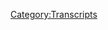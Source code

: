 {{Transcript
    | title         = [[597: September 14, 2021]]
    | caption       = [https://knowledgefight.libsyn.com/597-september-14-2021 Listen to this episode on Libsyn]
    | episodeNumber = [[597: September 14, 2021|597]]
    | length        = 01:28:10
}}

{{MessageBox
    | header     = Warning: Bot Generated Content
    | text       = This transcript was automatically generated by transcription software and likely contains many mistakes and misattributions. Please check the audio for definitive quotes, attribution, and context.
    | image      = N3yvass4myg91.webp
    | imagewidth = 50px
    | id         = warning
}}

{{TranscriptBlock
    | name      = Unknown Speaker
    | timestamp = 00:00:00.000
    | text      = N-N-N-N-N-N-Knowledge Fight
}}

{{TranscriptBlock
    | name      = Unknown Speaker
    | timestamp = 00:00:12.960
    | text      = Dan and Jordan, I am sweating.
}}

{{TranscriptBlock
    | name      = Unknown Speaker
    | timestamp = 00:00:19.440
    | text      = Knowledgefight.com, it's time to pray.
}}

{{TranscriptBlock
    | name      = Unknown Speaker
    | timestamp = 00:00:21.480
    | text      = I have great respect for Knowledgefight.
}}

{{TranscriptBlock
    | name      = Unknown Speaker
    | timestamp = 00:00:23.920
    | text      = Knowledgefight.
}}

{{TranscriptBlock
    | name      = Unknown Speaker
    | timestamp = 00:00:24.920
    | text      = I'm sick of them posing as if they're the good guys, saying we are the bad guys.
}}

{{TranscriptBlock
    | name      = Unknown Speaker
    | timestamp = 00:00:29.440
    | text      = Today is a huge fight.
}}

{{TranscriptBlock
    | name      = Unknown Speaker
    | timestamp = 00:00:31.239
    | text      = Dan and Jordan.
}}

{{TranscriptBlock
    | name      = Unknown Speaker
    | timestamp = 00:00:32.240
    | text      = Knowledgefight.
}}

{{TranscriptBlock
    | name      = Unknown Speaker
    | timestamp = 00:00:33.240
    | text      = I need money.
}}

{{TranscriptBlock
    | name      = Unknown Speaker
    | timestamp = 00:00:34.240
    | text      = Andy and Chanzas.
}}

{{TranscriptBlock
    | name      = Unknown Speaker
    | timestamp = 00:00:35.240
    | text      = Andy and Chanzas.
}}

{{TranscriptBlock
    | name      = Unknown Speaker
    | timestamp = 00:00:36.240
    | text      = Stop it!
}}

{{TranscriptBlock
    | name      = Unknown Speaker
    | timestamp = 00:00:37.240
    | text      = Andy and Chanzas.
}}

{{TranscriptBlock
    | name      = Unknown Speaker
    | timestamp = 00:00:38.240
    | text      = It's time to pray.
}}

{{TranscriptBlock
    | name      = Unknown Speaker
    | timestamp = 00:00:39.240
    | text      = Andy and Chanzas, you're on the air.
}}

{{TranscriptBlock
    | name      = Unknown Speaker
    | timestamp = 00:00:40.240
    | text      = Thanks for holding.
}}

{{TranscriptBlock
    | name      = Unknown Speaker
    | timestamp = 00:00:41.240
    | text      = Hello Alex, I'm a first-time caller.
}}

{{TranscriptBlock
    | name      = Unknown Speaker
    | timestamp = 00:00:42.240
    | text      = I'm a huge fan.
}}

{{TranscriptBlock
    | name      = Unknown Speaker
    | timestamp = 00:00:43.240
    | text      = I love your room.
}}

{{TranscriptBlock
    | name      = Unknown Speaker
    | timestamp = 00:00:44.399
    | text      = Knowledgefight.
}}

{{TranscriptBlock
    | name      = Unknown Speaker
    | timestamp = 00:00:45.399
    | text      = Knowledgefight.com.
}}

{{TranscriptBlock
    | name      = Unknown Speaker
    | timestamp = 00:00:46.399
    | text      = I love you.
}}

{{TranscriptBlock
    | name      = Unknown Speaker
    | timestamp = 00:00:47.399
    | text      = I love you.
}}

{{TranscriptBlock
    | name      = Unknown Speaker
    | timestamp = 00:00:48.399
    | text      = I love you.
}}

{{TranscriptBlock
    | name      = Unknown Speaker
    | timestamp = 00:00:49.399
    | text      = I love you.
}}

{{TranscriptBlock
    | name      = Unknown Speaker
    | timestamp = 00:00:50.399
    | text      = I love you.
}}

{{TranscriptBlock
    | name      = Unknown Speaker
    | timestamp = 00:00:51.399
    | text      = I love you.
}}

{{TranscriptBlock
    | name      = Unknown Speaker
    | timestamp = 00:00:52.399
    | text      = I love you.
}}

{{TranscriptBlock
    | name      = Unknown Speaker
    | timestamp = 00:00:54.399
    | text      = Knowledgefight.com
}}

{{TranscriptBlock
    | name      = Unknown Speaker
    | timestamp = 00:00:57.000
    | text      = I love you
}}

{{TranscriptBlock
    | name      = Unknown Speaker
    | timestamp = 00:00:59.000
    | text      = Hey everybody, welcome back to Knowledgefight, I'm Dan
}}

{{TranscriptBlock
    | name      = Unknown Speaker
    | timestamp = 00:01:01.200
    | text      = I'm Jordan
}}

{{TranscriptBlock
    | name      = Unknown Speaker
    | timestamp = 00:01:01.799
    | text      = We're a couple dudes, like to sit around, worship at the altar of Selene
}}

{{TranscriptBlock
    | name      = Unknown Speaker
    | timestamp = 00:01:04.500
    | text      = and talk a little bit about Alex Jones
}}

{{TranscriptBlock
    | name      = Unknown Speaker
    | timestamp = 00:01:06.200
    | text      = Oh indeed we are, Dan
}}

{{TranscriptBlock
    | name      = Unknown Speaker
    | timestamp = 00:01:07.700
    | text      = Jordan
}}

{{TranscriptBlock
    | name      = Unknown Speaker
    | timestamp = 00:01:08.200
    | text      = Dan
}}

{{TranscriptBlock
    | name      = Unknown Speaker
    | timestamp = 00:01:08.700
    | text      = Jordan
}}

{{TranscriptBlock
    | name      = Unknown Speaker
    | timestamp = 00:01:09.200
    | text      = Quick question for you
}}

{{TranscriptBlock
    | name      = Unknown Speaker
    | timestamp = 00:01:09.700
    | text      = What's up?
}}

{{TranscriptBlock
    | name      = Unknown Speaker
    | timestamp = 00:01:10.200
    | text      = What's your bright spot today?
}}

{{TranscriptBlock
    | name      = Unknown Speaker
    | timestamp = 00:01:10.900
    | text      = My bright spot today, Jordan, is um
}}

{{TranscriptBlock
    | name      = Unknown Speaker
    | timestamp = 00:01:13.400
    | text      = I'm continuing on with season 32 of Survivor
}}

{{TranscriptBlock
    | name      = Unknown Speaker
    | timestamp = 00:01:16.299
    | text      = Sure, sure
}}

{{TranscriptBlock
    | name      = Unknown Speaker
    | timestamp = 00:01:17.299
    | text      = And I think that they're straight up trying to get people killed
}}

{{TranscriptBlock
    | name      = Unknown Speaker
    | timestamp = 00:01:21.000
    | text      = Okay
}}

{{TranscriptBlock
    | name      = Unknown Speaker
    | timestamp = 00:01:21.599
    | text      = Like I have been saying
}}

{{TranscriptBlock
    | name      = Unknown Speaker
    | timestamp = 00:01:22.400
    | text      = That actually makes me want to watch Survivor
}}

{{TranscriptBlock
    | name      = Unknown Speaker
    | timestamp = 00:01:24.700
    | text      = I have been saying since the beginning, like, someone's gotta die on this show
}}

{{TranscriptBlock
    | name      = Unknown Speaker
    | timestamp = 00:01:28.700
    | text      = Yeah
}}

{{TranscriptBlock
    | name      = Unknown Speaker
    | timestamp = 00:01:29.200
    | text      = And now we get to season 32, I'm like, I think they're trying to get someone killed
}}

{{TranscriptBlock
    | name      = Unknown Speaker
    | timestamp = 00:01:32.000
    | text      = They're trying to get somebody to die on this show
}}

{{TranscriptBlock
    | name      = Unknown Speaker
    | timestamp = 00:01:33.500
    | text      = And it makes me a little bit uncomfortable
}}

{{TranscriptBlock
    | name      = Unknown Speaker
    | timestamp = 00:01:35.200
    | text      = Sure
}}

{{TranscriptBlock
    | name      = Unknown Speaker
    | timestamp = 00:01:35.700
    | text      = It's, I don't want to give anything away in case anyone actually wants to see it
}}

{{TranscriptBlock
    | name      = Unknown Speaker
    | timestamp = 00:01:39.299
    | text      = But I mean it's years old, so it's not like, you know, whatever
}}

{{TranscriptBlock
    | name      = Unknown Speaker
    | timestamp = 00:01:42.599
    | text      = But there's one episode where there's a challenge and like, people are dropping like flies
}}

{{TranscriptBlock
    | name      = Unknown Speaker
    | timestamp = 00:01:47.900
    | text      = Hahahaha, okay
}}

{{TranscriptBlock
    | name      = Unknown Speaker
    | timestamp = 00:01:50.599
    | text      = I've watched all of these seasons up to this point and there's been nothing like this
}}

{{TranscriptBlock
    | name      = Unknown Speaker
    | timestamp = 00:01:54.799
    | text      = Like a couple episodes in, I'm like, someone's dead
}}

{{TranscriptBlock
    | name      = Unknown Speaker
    | timestamp = 00:01:57.299
    | text      = Someone's fucking dead
}}

{{TranscriptBlock
    | name      = Unknown Speaker
    | timestamp = 00:01:58.500
    | text      = I'm sure of it
}}

{{TranscriptBlock
    | name      = Unknown Speaker
    | timestamp = 00:01:59.599
    | text      = Okay
}}

{{TranscriptBlock
    | name      = Unknown Speaker
    | timestamp = 00:02:00.599
    | text      = They have to call an audible
}}

{{TranscriptBlock
    | name      = Unknown Speaker
    | timestamp = 00:02:02.099
    | text      = They have to call an audible
}}

{{TranscriptBlock
    | name      = Unknown Speaker
    | timestamp = 00:02:03.799
    | text      = Probst is calling in like all non-emergency staff to come fan people off
}}

{{TranscriptBlock
    | name      = Unknown Speaker
    | timestamp = 00:02:09.099
    | text      = It's
}}

{{TranscriptBlock
    | name      = Unknown Speaker
    | timestamp = 00:02:10.099
    | text      = Alright
}}

{{TranscriptBlock
    | name      = Unknown Speaker
    | timestamp = 00:02:10.599
    | text      = It's nuts
}}

{{TranscriptBlock
    | name      = Unknown Speaker
    | timestamp = 00:02:11.500
    | text      = Okay, alright
}}

{{TranscriptBlock
    | name      = Unknown Speaker
    | timestamp = 00:02:12.699
    | text      = Definitely, like, there's a lot of stuff on that show that appears to be like, wow, it's a little bit staged
}}

{{TranscriptBlock
    | name      = Unknown Speaker
    | timestamp = 00:02:17.699
    | text      = Sure
}}

{{TranscriptBlock
    | name      = Unknown Speaker
    | timestamp = 00:02:18.199
    | text      = I think people were legitimately freaked out
}}

{{TranscriptBlock
    | name      = Unknown Speaker
    | timestamp = 00:02:20.199
    | text      = Yeah, yeah, yeah, yeah
}}

{{TranscriptBlock
    | name      = Unknown Speaker
    | timestamp = 00:02:21.699
    | text      = Like it, it, it was, it was
}}

{{TranscriptBlock
    | name      = Unknown Speaker
    | timestamp = 00:02:24.000
    | text      = Anytime there's those reality TV show freakouts though, it's almost always like the task is so meticulously planned
}}

{{TranscriptBlock
    | name      = Unknown Speaker
    | timestamp = 00:02:31.300
    | text      = And then it's like, oops, it's 110 degrees on this day
}}

{{TranscriptBlock
    | name      = Unknown Speaker
    | timestamp = 00:02:35.500
    | text      = We're gonna go ahead and give it a shot anyways
}}

{{TranscriptBlock
    | name      = Unknown Speaker
    | timestamp = 00:02:37.800
    | text      = And you're like, no, no, no, the problem isn't that the thing you guys were planning on doing is bad
}}

{{TranscriptBlock
    | name      = Unknown Speaker
    | timestamp = 00:02:42.000
    | text      = It's that these people are gonna die of heat exhaustion
}}

{{TranscriptBlock
    | name      = Unknown Speaker
    | timestamp = 00:02:44.900
    | text      = They don't have enough water
}}

{{TranscriptBlock
    | name      = Unknown Speaker
    | timestamp = 00:02:46.400
    | text      = They're not eating well
}}

{{TranscriptBlock
    | name      = Unknown Speaker
    | timestamp = 00:02:47.800
    | text      = Why don't, why don't you do something physically strenuous for an hour
}}

{{TranscriptBlock
    | name      = Unknown Speaker
    | timestamp = 00:02:51.199
    | text      = Yes, absolutely
}}

{{TranscriptBlock
    | name      = Unknown Speaker
    | timestamp = 00:02:53.500
    | text      = In 120-20 weather
}}

{{TranscriptBlock
    | name      = Unknown Speaker
    | timestamp = 00:02:54.000
    | text      = Yeah, yeah, yeah
}}

{{TranscriptBlock
    | name      = Unknown Speaker
    | timestamp = 00:02:54.800
    | text      = Uh, hey, uh, someone's gonna die
}}

{{TranscriptBlock
    | name      = Unknown Speaker
    | timestamp = 00:02:56.800
    | text      = Every time they, that's why I like watching Naked and Afraid
}}

{{TranscriptBlock
    | name      = Unknown Speaker
    | timestamp = 00:02:59.800
    | text      = Cause when they find themselves in like 120 degrees they're all like, well, we're just gonna lay down today
}}

{{TranscriptBlock
    | name      = Unknown Speaker
    | timestamp = 00:03:05.500
    | text      = Yeah
}}

{{TranscriptBlock
    | name      = Unknown Speaker
    | timestamp = 00:03:05.800
    | text      = That's what today is
}}

{{TranscriptBlock
    | name      = Unknown Speaker
    | timestamp = 00:03:07.199
    | text      = You know what to
}}

{{TranscriptBlock
    | name      = Unknown Speaker
    | timestamp = 00:03:07.800
    | text      = It's a lay down
}}

{{TranscriptBlock
    | name      = Unknown Speaker
    | timestamp = 00:03:08.300
    | text      = You know what's remarkable about it is that everybody was, uh, uh, shockingly chill about it
}}

{{TranscriptBlock
    | name      = Unknown Speaker
    | timestamp = 00:03:14.000
    | text      = Like, if I were on the show, I would be furious at Probst
}}

{{TranscriptBlock
    | name      = Unknown Speaker
    | timestamp = 00:03:19.000
    | text      = Sure
}}

{{TranscriptBlock
    | name      = Unknown Speaker
    | timestamp = 00:03:19.500
    | text      = I'd be like, you did this
}}

{{TranscriptBlock
    | name      = Unknown Speaker
    | timestamp = 00:03:22.000
    | text      = You know, I mean, is that just a sort of blind trust?
}}

{{TranscriptBlock
    | name      = Unknown Speaker
    | timestamp = 00:03:25.000
    | text      = Is there a sort of blind trust of like, oh, well, we're on TV, there's no way that we die
}}

{{TranscriptBlock
    | name      = Unknown Speaker
    | timestamp = 00:03:31.000
    | text      = Right
}}

{{TranscriptBlock
    | name      = Unknown Speaker
    | timestamp = 00:03:31.500
    | text      = You know, there's no way that these people would be irresponsible enough to let us die of heat exhaustion
}}

{{TranscriptBlock
    | name      = Unknown Speaker
    | timestamp = 00:03:36.500
    | text      = That's legitimately what I was thinking until this season
}}

{{TranscriptBlock
    | name      = Unknown Speaker
    | timestamp = 00:03:39.500
    | text      = I was like, there's no way, everyone's totally safe
}}

{{TranscriptBlock
    | name      = Unknown Speaker
    | timestamp = 00:03:43.500
    | text      = It's on TV, I understand that there's like venomous creatures out here and what have you
}}

{{TranscriptBlock
    | name      = Unknown Speaker
    | timestamp = 00:03:48.000
    | text      = But like, you know, there's people with blow darts of anti-venom on standby
}}

{{TranscriptBlock
    | name      = Unknown Speaker
    | timestamp = 00:03:53.000
    | text      = I am no longer confident that someone could possibly not die
}}

{{TranscriptBlock
    | name      = Unknown Speaker
    | timestamp = 00:03:58.500
    | text      = I wonder if there were any of them the day after that they were like that exact same
}}

{{TranscriptBlock
    | name      = Unknown Speaker
    | timestamp = 00:04:02.500
    | text      = You know, I was really confident that we were not going to die no matter what
}}

{{TranscriptBlock
    | name      = Unknown Speaker
    | timestamp = 00:04:06.500
    | text      = And now I am not sure
}}

{{TranscriptBlock
    | name      = Unknown Speaker
    | timestamp = 00:04:08.500
    | text      = Yeah
}}

{{TranscriptBlock
    | name      = Unknown Speaker
    | timestamp = 00:04:09.000
    | text      = All the, this is Game of Thrones now, all of our favorite characters could die at any moment
}}

{{TranscriptBlock
    | name      = Unknown Speaker
    | timestamp = 00:04:13.000
    | text      = And I mean like, not to like totally talk too much about this but like
}}

{{TranscriptBlock
    | name      = Unknown Speaker
    | timestamp = 00:04:18.000
    | text      = There have been people who have been medically evacuated before
}}

{{TranscriptBlock
    | name      = Unknown Speaker
    | timestamp = 00:04:21.500
    | text      = Oh shit
}}

{{TranscriptBlock
    | name      = Unknown Speaker
    | timestamp = 00:04:22.000
    | text      = Yeah, it's happened in previous seasons
}}

{{TranscriptBlock
    | name      = Unknown Speaker
    | timestamp = 00:04:24.000
    | text      = Sure, yeah
}}

{{TranscriptBlock
    | name      = Unknown Speaker
    | timestamp = 00:04:25.000
    | text      = And in each of those I was like, eh, whatever
}}

{{TranscriptBlock
    | name      = Unknown Speaker
    | timestamp = 00:04:28.000
    | text      = Yeah
}}

{{TranscriptBlock
    | name      = Unknown Speaker
    | timestamp = 00:04:28.500
    | text      = This season I actually think like, eh, life and death
}}

{{TranscriptBlock
    | name      = Unknown Speaker
    | timestamp = 00:04:33.000
    | text      = This is absurd
}}

{{TranscriptBlock
    | name      = Unknown Speaker
    | timestamp = 00:04:34.000
    | text      = You know, I'm telling you, this is why I keep going back to Naked and Afraid whenever you talk about Survivor
}}

{{TranscriptBlock
    | name      = Unknown Speaker
    | timestamp = 00:04:38.500
    | text      = Because with Naked and Afraid it's so amazing to me, they'll be, they will medically evacuate people all the time
}}

{{TranscriptBlock
    | name      = Unknown Speaker
    | timestamp = 00:04:45.500
    | text      = Because you're naked in the middle of a place where you're not supposed to be
}}

{{TranscriptBlock
    | name      = Unknown Speaker
    | timestamp = 00:04:48.500
    | text      = Which is why you're terrified
}}

{{TranscriptBlock
    | name      = Unknown Speaker
    | timestamp = 00:04:50.500
    | text      = And so they just injure themselves like nothing, non-stop
}}

{{TranscriptBlock
    | name      = Unknown Speaker
    | timestamp = 00:04:53.500
    | text      = Yeah
}}

{{TranscriptBlock
    | name      = Unknown Speaker
    | timestamp = 00:04:54.000
    | text      = But these people are so fucking crazy that they'll be like, alright, well it's day three and my ankle is six times the size of my forehead now
}}

{{TranscriptBlock
    | name      = Unknown Speaker
    | timestamp = 00:05:02.000
    | text      = Yeah
}}

{{TranscriptBlock
    | name      = Unknown Speaker
    | timestamp = 00:05:02.500
    | text      = And I just don't want to go home, you know, I don't want to tap out
}}

{{TranscriptBlock
    | name      = Unknown Speaker
    | timestamp = 00:05:06.500
    | text      = Yeah
}}

{{TranscriptBlock
    | name      = Unknown Speaker
    | timestamp = 00:05:07.000
    | text      = I don't want to tap, you see their leg like dangling with a broken fucking tibia
}}

{{TranscriptBlock
    | name      = Unknown Speaker
    | timestamp = 00:05:11.500
    | text      = Yeah
}}

{{TranscriptBlock
    | name      = Unknown Speaker
    | timestamp = 00:05:12.000
    | text      = And like, and they're just like, you know, I don't want to tap out
}}

{{TranscriptBlock
    | name      = Unknown Speaker
    | timestamp = 00:05:14.500
    | text      = And you're, and Survivor, it's like, eh, I'm sure they'll take care of us
}}

{{TranscriptBlock
    | name      = Unknown Speaker
    | timestamp = 00:05:18.000
    | text      = An episode that I just watched was like, multiple people on the show have threatening infections
}}

{{TranscriptBlock
    | name      = Unknown Speaker
    | timestamp = 00:05:25.500
    | text      = Hahahaha
}}

{{TranscriptBlock
    | name      = Unknown Speaker
    | timestamp = 00:05:28.000
    | text      = They have cuts that have gotten infected
}}

{{TranscriptBlock
    | name      = Unknown Speaker
    | timestamp = 00:05:31.000
    | text      = Hahahaha
}}

{{TranscriptBlock
    | name      = Unknown Speaker
    | timestamp = 00:05:32.500
    | text      = And all of them are like, I'm sure it's fine
}}

{{TranscriptBlock
    | name      = Unknown Speaker
    | timestamp = 00:05:35.500
    | text      = Hahahaha
}}

{{TranscriptBlock
    | name      = Unknown Speaker
    | timestamp = 00:05:37.500
    | text      = We're in the middle of this desolate location where dirt is getting into our wounds
}}

{{TranscriptBlock
    | name      = Unknown Speaker
    | timestamp = 00:05:42.500
    | text      = Hahahaha
}}

{{TranscriptBlock
    | name      = Unknown Speaker
    | timestamp = 00:05:43.500
    | text      = But I'm sure it's fine
}}

{{TranscriptBlock
    | name      = Unknown Speaker
    | timestamp = 00:05:44.500
    | text      = Uh, sir, we're going to have to start calling this gang green because this is not going well
}}

{{TranscriptBlock
    | name      = Unknown Speaker
    | timestamp = 00:05:49.000
    | text      = Yeah
}}

{{TranscriptBlock
    | name      = Unknown Speaker
    | timestamp = 00:05:49.500
    | text      = Hahahaha
}}

{{TranscriptBlock
    | name      = Unknown Speaker
    | timestamp = 00:05:50.500
    | text      = It's like, this is irresponsible
}}

{{TranscriptBlock
    | name      = Unknown Speaker
    | timestamp = 00:05:52.500
    | text      = But it's actually, I think it's elevated my enjoyment of the show
}}

{{TranscriptBlock
    | name      = Unknown Speaker
    | timestamp = 00:05:57.500
    | text      = Hahahaha, that's kind of what I was thinking
}}

{{TranscriptBlock
    | name      = Unknown Speaker
    | timestamp = 00:05:59.000
    | text      = It feels more real
}}

{{TranscriptBlock
    | name      = Unknown Speaker
    | timestamp = 00:06:00.000
    | text      = Well, I mean, anything that gets to 32 years old, there's a good chance something's going to die
}}

{{TranscriptBlock
    | name      = Unknown Speaker
    | timestamp = 00:06:05.000
    | text      = Yeah
}}

{{TranscriptBlock
    | name      = Unknown Speaker
    | timestamp = 00:06:05.500
    | text      = Yeah
}}

{{TranscriptBlock
    | name      = Unknown Speaker
    | timestamp = 00:06:06.000
    | text      = Gotta keep it fresh
}}

{{TranscriptBlock
    | name      = Unknown Speaker
    | timestamp = 00:06:06.500
    | text      = Exactly
}}

{{TranscriptBlock
    | name      = Unknown Speaker
    | timestamp = 00:06:07.000
    | text      = So what's your bright spot?
}}

{{TranscriptBlock
    | name      = Unknown Speaker
    | timestamp = 00:06:08.000
    | text      = Uh, Dan, I think you know what my bright spot is
}}

{{TranscriptBlock
    | name      = Unknown Speaker
    | timestamp = 00:06:10.000
    | text      = I think so
}}

{{TranscriptBlock
    | name      = Unknown Speaker
    | timestamp = 00:06:10.500
    | text      = Uh, coming straight from the White Sox Angels game, uh, earlier
}}

{{TranscriptBlock
    | name      = Unknown Speaker
    | timestamp = 00:06:16.000
    | text      = Sure
}}

{{TranscriptBlock
    | name      = Unknown Speaker
    | timestamp = 00:06:16.500
    | text      = And then I went to the White Sox Angels game last night because I needed to see Shohei Ohtani in person
}}

{{TranscriptBlock
    | name      = Unknown Speaker
    | timestamp = 00:06:22.500
    | text      = Uh, he was in person
}}

{{TranscriptBlock
    | name      = Unknown Speaker
    | timestamp = 00:06:24.500
    | text      = Mhm
}}

{{TranscriptBlock
    | name      = Unknown Speaker
    | timestamp = 00:06:25.000
    | text      = Gorgeous
}}

{{TranscriptBlock
    | name      = Unknown Speaker
    | timestamp = 00:06:25.500
    | text      = Yeah
}}

{{TranscriptBlock
    | name      = Unknown Speaker
    | timestamp = 00:06:26.000
    | text      = Tall
}}

{{TranscriptBlock
    | name      = Unknown Speaker
    | timestamp = 00:06:26.500
    | text      = Yeah
}}

{{TranscriptBlock
    | name      = Unknown Speaker
    | timestamp = 00:06:27.000
    | text      = Uh, statuesque
}}

{{TranscriptBlock
    | name      = Unknown Speaker
    | timestamp = 00:06:28.000
    | text      = Sure
}}

{{TranscriptBlock
    | name      = Unknown Speaker
    | timestamp = 00:06:28.500
    | text      = Uh, built like a brick shithouse
}}

{{TranscriptBlock
    | name      = Unknown Speaker
    | timestamp = 00:06:30.500
    | text      = Mhm
}}

{{TranscriptBlock
    | name      = Unknown Speaker
    | timestamp = 00:06:31.000
    | text      = Just an amazing man
}}

{{TranscriptBlock
    | name      = Unknown Speaker
    | timestamp = 00:06:32.500
    | text      = I heard he didn't have a good game yesterday
}}

{{TranscriptBlock
    | name      = Unknown Speaker
    | timestamp = 00:06:34.000
    | text      = Uh, yesterday 0 for 5, it was not good
}}

{{TranscriptBlock
    | name      = Unknown Speaker
    | timestamp = 00:06:36.000
    | text      = That's a tough one
}}

{{TranscriptBlock
    | name      = Unknown Speaker
    | timestamp = 00:06:36.500
    | text      = It's not good
}}

{{TranscriptBlock
    | name      = Unknown Speaker
    | timestamp = 00:06:37.000
    | text      = Two strikeouts
}}

{{TranscriptBlock
    | name      = Unknown Speaker
    | timestamp = 00:06:38.000
    | text      = Uh, today, a lot better
}}

{{TranscriptBlock
    | name      = Unknown Speaker
    | timestamp = 00:06:39.500
    | text      = Mhm
}}

{{TranscriptBlock
    | name      = Unknown Speaker
    | timestamp = 00:06:40.000
    | text      = 2 for 4, uh, and then I was so disappointed because, okay, so
}}

{{TranscriptBlock
    | name      = Unknown Speaker
    | timestamp = 00:06:45.500
    | text      = In fairness, 0 for 5 is a fine, uh, day for a pitcher
}}

{{TranscriptBlock
    | name      = Unknown Speaker
    | timestamp = 00:06:49.500
    | text      = Haha, it's not a bad day for a pitcher
}}

{{TranscriptBlock
    | name      = Unknown Speaker
    | timestamp = 00:06:51.500
    | text      = Yeah, yeah, it's just a team, so it's
}}

{{TranscriptBlock
    | name      = Unknown Speaker
    | timestamp = 00:06:53.500
    | text      = Unfortunately for the, uh, second place home run hitter in the league, 0 for 5 is not a good day
}}

{{TranscriptBlock
    | name      = Unknown Speaker
    | timestamp = 00:06:59.500
    | text      = Yeah
}}

{{TranscriptBlock
    | name      = Unknown Speaker
    | timestamp = 00:07:00.000
    | text      = Um, now, so, the reason that you have to go see him live, and this is something that baseball people will tell you about
}}

{{TranscriptBlock
    | name      = Unknown Speaker
    | timestamp = 00:07:06.000
    | text      = Well, it's because of the stage patter
}}

{{TranscriptBlock
    | name      = Unknown Speaker
    | timestamp = 00:07:07.500
    | text      = Nah, yeah, absolutely
}}

{{TranscriptBlock
    | name      = Unknown Speaker
    | timestamp = 00:07:08.500
    | text      = It's like Paul Stanley
}}

{{TranscriptBlock
    | name      = Unknown Speaker
    | timestamp = 00:07:09.500
    | text      = It's absolutely
}}

{{TranscriptBlock
    | name      = Unknown Speaker
    | timestamp = 00:07:10.000
    | text      = You gotta see kiss live
}}

{{TranscriptBlock
    | name      = Unknown Speaker
    | timestamp = 00:07:10.500
    | text      = You wanna see what he has to say in between at best
}}

{{TranscriptBlock
    | name      = Unknown Speaker
    | timestamp = 00:07:13.000
    | text      = That's why you've gotta go see Ohtani live
}}

{{TranscriptBlock
    | name      = Unknown Speaker
    | timestamp = 00:07:15.500
    | text      = Yeah, uh, so
}}

{{TranscriptBlock
    | name      = Unknown Speaker
    | timestamp = 00:07:17.500
    | text      = With, with Ohtani, one of the things about baseball is that if you're really, really good
}}

{{TranscriptBlock
    | name      = Unknown Speaker
    | timestamp = 00:07:22.500
    | text      = Like, really, really good
}}

{{TranscriptBlock
    | name      = Unknown Speaker
    | timestamp = 00:07:24.500
    | text      = Then the ball sounds different when you hit it
}}

{{TranscriptBlock
    | name      = Unknown Speaker
    | timestamp = 00:07:26.500
    | text      = Mhm
}}

{{TranscriptBlock
    | name      = Unknown Speaker
    | timestamp = 00:07:27.000
    | text      = Like, Vlad Guerrero Jr. now is the leader in home runs with 45
}}

{{TranscriptBlock
    | name      = Unknown Speaker
    | timestamp = 00:07:31.000
    | text      = Mhm
}}

{{TranscriptBlock
    | name      = Unknown Speaker
    | timestamp = 00:07:31.500
    | text      = And when he gets a hold of a ball, it sounds different from every other player
}}

{{TranscriptBlock
    | name      = Unknown Speaker
    | timestamp = 00:07:35.000
    | text      = I remember it's in that song, The Crack of the Bat
}}

{{TranscriptBlock
    | name      = Unknown Speaker
    | timestamp = 00:07:37.000
    | text      = Exactly
}}

{{TranscriptBlock
    | name      = Unknown Speaker
    | timestamp = 00:07:37.500
    | text      = Yeah
}}

{{TranscriptBlock
    | name      = Unknown Speaker
    | timestamp = 00:07:38.000
    | text      = And Ohtani
}}

{{TranscriptBlock
    | name      = Unknown Speaker
    | timestamp = 00:07:39.000
    | text      = So he had to be taken out to the ball game
}}

{{TranscriptBlock
    | name      = Unknown Speaker
    | timestamp = 00:07:40.000
    | text      = Ohtani did, and he did the one thing that I was really hoping for
}}

{{TranscriptBlock
    | name      = Unknown Speaker
    | timestamp = 00:07:44.000
    | text      = And it took two days and two games to get it
}}

{{TranscriptBlock
    | name      = Unknown Speaker
    | timestamp = 00:07:47.000
    | text      = But he hit a ball so fucking hard, the crack just echoed throughout the crowd
}}

{{TranscriptBlock
    | name      = Unknown Speaker
    | timestamp = 00:07:54.000
    | text      = Unfortunately it was a foul ball, but he hit it so fucking hard you could hear it
}}

{{TranscriptBlock
    | name      = Unknown Speaker
    | timestamp = 00:07:59.000
    | text      = And it was beautiful
}}

{{TranscriptBlock
    | name      = Unknown Speaker
    | timestamp = 00:08:00.000
    | text      = There is beautiful
}}

{{TranscriptBlock
    | name      = Unknown Speaker
    | timestamp = 00:08:01.000
    | text      = I do like that sound
}}

{{TranscriptBlock
    | name      = Unknown Speaker
    | timestamp = 00:08:02.000
    | text      = I don't know if I've watched enough baseball to know the distinction in sounds
}}

{{TranscriptBlock
    | name      = Unknown Speaker
    | timestamp = 00:08:07.000
    | text      = But the sound of a ball getting hit is very satisfying
}}

{{TranscriptBlock
    | name      = Unknown Speaker
    | timestamp = 00:08:10.000
    | text      = It's very satisfying
}}

{{TranscriptBlock
    | name      = Unknown Speaker
    | timestamp = 00:08:11.000
    | text      = And then if you do it long enough, you know, you can tell the difference between when Barry Bonds hit a home run
}}

{{TranscriptBlock
    | name      = Unknown Speaker
    | timestamp = 00:08:16.000
    | text      = And when, I mean, Vlad Guerrero Sr. hit a home run
}}

{{TranscriptBlock
    | name      = Unknown Speaker
    | timestamp = 00:08:20.000
    | text      = Mhm
}}

{{TranscriptBlock
    | name      = Unknown Speaker
    | timestamp = 00:08:20.500
    | text      = And to the point where I still remember when I was playing baseball and I was like 17
}}

{{TranscriptBlock
    | name      = Unknown Speaker
    | timestamp = 00:08:27.000
    | text      = We were playing in the playoffs and this team was terrible
}}

{{TranscriptBlock
    | name      = Unknown Speaker
    | timestamp = 00:08:31.500
    | text      = And we were terrible also
}}

{{TranscriptBlock
    | name      = Unknown Speaker
    | timestamp = 00:08:34.000
    | text      = But this kid, this one kid was just a bigger kid than everybody else
}}

{{TranscriptBlock
    | name      = Unknown Speaker
    | timestamp = 00:08:41.000
    | text      = And he couldn't move, couldn't run, couldn't do anything
}}

{{TranscriptBlock
    | name      = Unknown Speaker
    | timestamp = 00:08:45.000
    | text      = But when he hit that fucking ball, the sound still echoes in my ear
}}

{{TranscriptBlock
    | name      = Unknown Speaker
    | timestamp = 00:08:49.000
    | text      = Mhm
}}

{{TranscriptBlock
    | name      = Unknown Speaker
    | timestamp = 00:08:49.500
    | text      = Like, he hit it so well
}}

{{TranscriptBlock
    | name      = Unknown Speaker
    | timestamp = 00:08:52.000
    | text      = And he couldn't do anything else
}}

{{TranscriptBlock
    | name      = Unknown Speaker
    | timestamp = 00:08:53.500
    | text      = And I was like, man, that guy
}}

{{TranscriptBlock
    | name      = Unknown Speaker
    | timestamp = 00:08:55.000
    | text      = We gotta bottle that
}}

{{TranscriptBlock
    | name      = Unknown Speaker
    | timestamp = 00:08:56.000
    | text      = That guy needs, we need his bat and we need to get him the fuck out of here
}}

{{TranscriptBlock
    | name      = Unknown Speaker
    | timestamp = 00:08:59.000
    | text      = Yeah
}}

{{TranscriptBlock
    | name      = Unknown Speaker
    | timestamp = 00:08:59.500
    | text      = Yeah
}}

{{TranscriptBlock
    | name      = Unknown Speaker
    | timestamp = 00:09:00.000
    | text      = A secondary bright spot for me actually has been watching you sort of be a fan
}}

{{TranscriptBlock
    | name      = Unknown Speaker
    | timestamp = 00:09:06.000
    | text      = You know, it is, it's kind of fun
}}

{{TranscriptBlock
    | name      = Unknown Speaker
    | timestamp = 00:09:08.000
    | text      = It reminds me of like more innocent times
}}

{{TranscriptBlock
    | name      = Unknown Speaker
    | timestamp = 00:09:11.500
    | text      = Yeah
}}

{{TranscriptBlock
    | name      = Unknown Speaker
    | timestamp = 00:09:12.000
    | text      = You know, like being able to, like your excitement of going to see this player live
}}

{{TranscriptBlock
    | name      = Unknown Speaker
    | timestamp = 00:09:16.000
    | text      = Oh yeah
}}

{{TranscriptBlock
    | name      = Unknown Speaker
    | timestamp = 00:09:16.500
    | text      = You know, there's something even second hand I can get some enjoyment out of that
}}

{{TranscriptBlock
    | name      = Unknown Speaker
    | timestamp = 00:09:19.500
    | text      = So, thank you
}}

{{TranscriptBlock
    | name      = Unknown Speaker
    | timestamp = 00:09:20.500
    | text      = It's just hard to believe that there's only one of them
}}

{{TranscriptBlock
    | name      = Unknown Speaker
    | timestamp = 00:09:23.000
    | text      = Yeah
}}

{{TranscriptBlock
    | name      = Unknown Speaker
    | timestamp = 00:09:23.500
    | text      = There's only one
}}

{{TranscriptBlock
    | name      = Unknown Speaker
    | timestamp = 00:09:24.500
    | text      = And it's like, I mean, okay
}}

{{TranscriptBlock
    | name      = Unknown Speaker
    | timestamp = 00:09:28.000
    | text      = And I shit talk on Babe Ruth all the time because they only played against white players
}}

{{TranscriptBlock
    | name      = Unknown Speaker
    | timestamp = 00:09:31.500
    | text      = So who gives a fuck what he did
}}

{{TranscriptBlock
    | name      = Unknown Speaker
    | timestamp = 00:09:33.000
    | text      = But just from a less racist standpoint and just a more statistical standpoint
}}

{{TranscriptBlock
    | name      = Unknown Speaker
    | timestamp = 00:09:37.500
    | text      = At Babe Ruth's time, this is people fucking, fucking fighting, coming off of a war
}}

{{TranscriptBlock
    | name      = Unknown Speaker
    | timestamp = 00:09:43.000
    | text      = About to fight another war
}}

{{TranscriptBlock
    | name      = Unknown Speaker
    | timestamp = 00:09:44.500
    | text      = Right
}}

{{TranscriptBlock
    | name      = Unknown Speaker
    | timestamp = 00:09:45.000
    | text      = You know, everybody's dead
}}

{{TranscriptBlock
    | name      = Unknown Speaker
    | timestamp = 00:09:46.500
    | text      = Yeah
}}

{{TranscriptBlock
    | name      = Unknown Speaker
    | timestamp = 00:09:47.000
    | text      = There's maybe two million people in the United States
}}

{{TranscriptBlock
    | name      = Unknown Speaker
    | timestamp = 00:09:51.000
    | text      = Or, you know, maybe a million white people in the United States to draw a talent pool from
}}

{{TranscriptBlock
    | name      = Unknown Speaker
    | timestamp = 00:09:56.500
    | text      = Right
}}

{{TranscriptBlock
    | name      = Unknown Speaker
    | timestamp = 00:09:57.000
    | text      = So somebody who can hit and pitch at the same time out of a million people
}}

{{TranscriptBlock
    | name      = Unknown Speaker
    | timestamp = 00:10:02.000
    | text      = Not terribly surprising
}}

{{TranscriptBlock
    | name      = Unknown Speaker
    | timestamp = 00:10:04.500
    | text      = Scary and unusual, but not terribly surprising
}}

{{TranscriptBlock
    | name      = Unknown Speaker
    | timestamp = 00:10:07.500
    | text      = Uh huh
}}

{{TranscriptBlock
    | name      = Unknown Speaker
    | timestamp = 00:10:08.000
    | text      = Sho Aotani is one out of a billion potential people
}}

{{TranscriptBlock
    | name      = Unknown Speaker
    | timestamp = 00:10:12.000
    | text      = Sure
}}

{{TranscriptBlock
    | name      = Unknown Speaker
    | timestamp = 00:10:12.500
    | text      = Who could play
}}

{{TranscriptBlock
    | name      = Unknown Speaker
    | timestamp = 00:10:13.000
    | text      = Yeah
}}

{{TranscriptBlock
    | name      = Unknown Speaker
    | timestamp = 00:10:13.500
    | text      = And no one else can do it
}}

{{TranscriptBlock
    | name      = Unknown Speaker
    | timestamp = 00:10:15.000
    | text      = Yeah
}}

{{TranscriptBlock
    | name      = Unknown Speaker
    | timestamp = 00:10:15.500
    | text      = Just one
}}

{{TranscriptBlock
    | name      = Unknown Speaker
    | timestamp = 00:10:16.500
    | text      = Yeah
}}

{{TranscriptBlock
    | name      = Unknown Speaker
    | timestamp = 00:10:17.000
    | text      = Just one
}}

{{TranscriptBlock
    | name      = Unknown Speaker
    | timestamp = 00:10:18.000
    | text      = Yeah, I get it
}}

{{TranscriptBlock
    | name      = Unknown Speaker
    | timestamp = 00:10:20.000
    | text      = Amazing
}}

{{TranscriptBlock
    | name      = Unknown Speaker
    | timestamp = 00:10:20.500
    | text      = Okay
}}

{{TranscriptBlock
    | name      = Unknown Speaker
    | timestamp = 00:10:21.000
    | text      = Incredible
}}

{{TranscriptBlock
    | name      = Unknown Speaker
    | timestamp = 00:10:22.000
    | text      = So, Jordan
}}

{{TranscriptBlock
    | name      = Unknown Speaker
    | timestamp = 00:10:23.000
    | text      = Yes
}}

{{TranscriptBlock
    | name      = Unknown Speaker
    | timestamp = 00:10:23.500
    | text      = Today we have an episode to do
}}

{{TranscriptBlock
    | name      = Unknown Speaker
    | timestamp = 00:10:24.500
    | text      = Oh yeah, yeah, I forgot, sorry
}}

{{TranscriptBlock
    | name      = Unknown Speaker
    | timestamp = 00:10:26.000
    | text      = Um, and today we're getting back into present day Alex Jones
}}

{{TranscriptBlock
    | name      = Unknown Speaker
    | timestamp = 00:10:29.000
    | text      = Excellent
}}

{{TranscriptBlock
    | name      = Unknown Speaker
    | timestamp = 00:10:29.500
    | text      = We are dragging, kicking and screaming back to the present
}}

{{TranscriptBlock
    | name      = Unknown Speaker
    | timestamp = 00:10:34.500
    | text      = To talk about September 14th, 2020
}}

{{TranscriptBlock
    | name      = Unknown Speaker
    | timestamp = 00:10:37.000
    | text      = Blackjack
}}

{{TranscriptBlock
    | name      = Unknown Speaker
    | timestamp = 00:10:38.000
    | text      = I wouldn't have that if I didn't stutter step
}}

{{TranscriptBlock
    | name      = Unknown Speaker
    | timestamp = 00:10:40.000
    | text      = You did stutter step
}}

{{TranscriptBlock
    | name      = Unknown Speaker
    | timestamp = 00:10:41.000
    | text      = Yeah
}}

{{TranscriptBlock
    | name      = Unknown Speaker
    | timestamp = 00:10:41.500
    | text      = I saw my moment to pounce
}}

{{TranscriptBlock
    | name      = Unknown Speaker
    | timestamp = 00:10:43.000
    | text      = Yep
}}

{{TranscriptBlock
    | name      = Unknown Speaker
    | timestamp = 00:10:44.000
    | text      = Um, so we're gonna get down to business on this
}}

{{TranscriptBlock
    | name      = Unknown Speaker
    | timestamp = 00:10:46.000
    | text      = There's some real, uh, gems in here
}}

{{TranscriptBlock
    | name      = Unknown Speaker
    | timestamp = 00:10:49.000
    | text      = Okay
}}

{{TranscriptBlock
    | name      = Unknown Speaker
    | timestamp = 00:10:49.500
    | text      = A slow start, but then towards the end
}}

{{TranscriptBlock
    | name      = Unknown Speaker
    | timestamp = 00:10:52.000
    | text      = Maybe one of the most bizarre clips I've heard
}}

{{TranscriptBlock
    | name      = Unknown Speaker
    | timestamp = 00:10:56.000
    | text      = In a very long time
}}

{{TranscriptBlock
    | name      = Unknown Speaker
    | timestamp = 00:10:57.000
    | text      = Alright
}}

{{TranscriptBlock
    | name      = Unknown Speaker
    | timestamp = 00:10:58.000
    | text      = And also further evidence that I think that maybe this is a parody
}}

{{TranscriptBlock
    | name      = Unknown Speaker
    | timestamp = 00:11:02.000
    | text      = Okay
}}

{{TranscriptBlock
    | name      = Unknown Speaker
    | timestamp = 00:11:02.500
    | text      = And Alex is desperately trying to tell the world
}}

{{TranscriptBlock
    | name      = Unknown Speaker
    | timestamp = 00:11:05.000
    | text      = I've been joking this whole time
}}

{{TranscriptBlock
    | name      = Unknown Speaker
    | timestamp = 00:11:06.500
    | text      = I'm fucking with you, please
}}

{{TranscriptBlock
    | name      = Unknown Speaker
    | timestamp = 00:11:08.000
    | text      = Yeah
}}

{{TranscriptBlock
    | name      = Unknown Speaker
    | timestamp = 00:11:08.500
    | text      = Yeah, yeah, yeah
}}

{{TranscriptBlock
    | name      = Unknown Speaker
    | timestamp = 00:11:09.000
    | text      = Don't hold me responsible
}}

{{TranscriptBlock
    | name      = Unknown Speaker
    | timestamp = 00:11:10.500
    | text      = Yeah
}}

{{TranscriptBlock
    | name      = Unknown Speaker
    | timestamp = 00:11:11.000
    | text      = So we'll get down to business on this, but before we do
}}

{{TranscriptBlock
    | name      = Unknown Speaker
    | timestamp = 00:11:13.000
    | text      = Let's, uh, say hello to some new Wonks
}}

{{TranscriptBlock
    | name      = Unknown Speaker
    | timestamp = 00:11:15.000
    | text      = Oh, that's a great idea
}}

{{TranscriptBlock
    | name      = Unknown Speaker
    | timestamp = 00:11:16.000
    | text      = So first, Super Mario Vitality
}}

{{TranscriptBlock
    | name      = Unknown Speaker
    | timestamp = 00:11:17.000
    | text      = Brodue has never grown so big
}}

{{TranscriptBlock
    | name      = Unknown Speaker
    | timestamp = 00:11:19.000
    | text      = Thank you so much, you're now Policy Wonk
}}

{{TranscriptBlock
    | name      = Unknown Speaker
    | timestamp = 00:11:21.000
    | text      = I'm a Policy Wonk
}}

{{TranscriptBlock
    | name      = Unknown Speaker
    | timestamp = 00:11:22.000
    | text      = Thank you very much
}}

{{TranscriptBlock
    | name      = Unknown Speaker
    | timestamp = 00:11:23.000
    | text      = Super Mario Vitality
}}

{{TranscriptBlock
    | name      = Unknown Speaker
    | timestamp = 00:11:24.000
    | text      = That's pretty fun
}}

{{TranscriptBlock
    | name      = Unknown Speaker
    | timestamp = 00:11:25.000
    | text      = What fun
}}

{{TranscriptBlock
    | name      = Unknown Speaker
    | timestamp = 00:11:25.500
    | text      = That is fun
}}

{{TranscriptBlock
    | name      = Unknown Speaker
    | timestamp = 00:11:26.000
    | text      = Next, Sporaxis
}}

{{TranscriptBlock
    | name      = Unknown Speaker
    | timestamp = 00:11:27.000
    | text      = Thank you so much, you're now Policy Wonk
}}

{{TranscriptBlock
    | name      = Unknown Speaker
    | timestamp = 00:11:28.500
    | text      = I'm a Policy Wonk
}}

{{TranscriptBlock
    | name      = Unknown Speaker
    | timestamp = 00:11:30.000
    | text      = Thank you, Sporaxis
}}

{{TranscriptBlock
    | name      = Unknown Speaker
    | timestamp = 00:11:31.000
    | text      = Thank you
}}

{{TranscriptBlock
    | name      = Unknown Speaker
    | timestamp = 00:11:32.000
    | text      = Next, Chase
}}

{{TranscriptBlock
    | name      = Unknown Speaker
    | timestamp = 00:11:32.500
    | text      = Thank you so much, you're now Policy Wonk
}}

{{TranscriptBlock
    | name      = Unknown Speaker
    | timestamp = 00:11:34.000
    | text      = I'm a Policy Wonk
}}

{{TranscriptBlock
    | name      = Unknown Speaker
    | timestamp = 00:11:35.000
    | text      = Thanks, Chase
}}

{{TranscriptBlock
    | name      = Unknown Speaker
    | timestamp = 00:11:36.000
    | text      = Thanks, Chase
}}

{{TranscriptBlock
    | name      = Unknown Speaker
    | timestamp = 00:11:36.500
    | text      = Next, Charisse
}}

{{TranscriptBlock
    | name      = Unknown Speaker
    | timestamp = 00:11:37.000
    | text      = Thank you so much, you're now Policy Wonk
}}

{{TranscriptBlock
    | name      = Unknown Speaker
    | timestamp = 00:11:38.500
    | text      = I'm a Policy removable
}}

{{TranscriptBlock
    | name      = Unknown Speaker
    | timestamp = 00:11:40.000
    | text      = Thanks, Charisse
}}

{{TranscriptBlock
    | name      = Unknown Speaker
    | timestamp = 00:11:40.500
    | text      = Next, SigBexy, thank you so much, you are now a policy wonk.
}}

{{TranscriptBlock
    | name      = Unknown Speaker
    | timestamp = 00:11:44.139
    | text      = I'm a policy wonk.
}}

{{TranscriptBlock
    | name      = Unknown Speaker
    | timestamp = 00:11:45.460
    | text      = Thank you very much, Sig.
}}

{{TranscriptBlock
    | name      = Unknown Speaker
    | timestamp = 00:11:46.460
    | text      = That's like BigSexy.
}}

{{TranscriptBlock
    | name      = Unknown Speaker
    | timestamp = 00:11:47.460
    | text      = Oh!
}}

{{TranscriptBlock
    | name      = Unknown Speaker
    | timestamp = 00:11:48.460
    | text      = Kevin Nash.
}}

{{TranscriptBlock
    | name      = Unknown Speaker
    | timestamp = 00:11:49.460
    | text      = I legitimately thought that was a regular ass name.
}}

{{TranscriptBlock
    | name      = Unknown Speaker
    | timestamp = 00:11:52.019
    | text      = Nope.
}}

{{TranscriptBlock
    | name      = Unknown Speaker
    | timestamp = 00:11:53.019
    | text      = Next, Megan, thank you so much, you are now a policy wonk.
}}

{{TranscriptBlock
    | name      = Unknown Speaker
    | timestamp = 00:11:54.740
    | text      = I'm a policy wonk.
}}

{{TranscriptBlock
    | name      = Unknown Speaker
    | timestamp = 00:11:55.740
    | text      = Thank you!
}}

{{TranscriptBlock
    | name      = Unknown Speaker
    | timestamp = 00:11:56.740
    | text      = Hi Megan, thank you!
}}

{{TranscriptBlock
    | name      = Unknown Speaker
    | timestamp = 00:11:57.740
    | text      = And Toronto V Everyone, thank you so much, you are now a policy wonk.
}}

{{TranscriptBlock
    | name      = Unknown Speaker
    | timestamp = 00:12:01.419
    | text      = I'm a policy wonk.
}}

{{TranscriptBlock
    | name      = Unknown Speaker
    | timestamp = 00:12:02.860
    | text      = Thank you very much.
}}

{{TranscriptBlock
    | name      = Unknown Speaker
    | timestamp = 00:12:03.860
    | text      = They also donated 666 demonic donation.
}}

{{TranscriptBlock
    | name      = Unknown Speaker
    | timestamp = 00:12:11.820
    | text      = So Jordan, also we gotta take a little moment to say hey what's up to a new member of Selene's
}}

{{TranscriptBlock
    | name      = Unknown Speaker
    | timestamp = 00:12:16.860
    | text      = family.
}}

{{TranscriptBlock
    | name      = Unknown Speaker
    | timestamp = 00:12:17.860
    | text      = Ooh!
}}

{{TranscriptBlock
    | name      = Unknown Speaker
    | timestamp = 00:12:18.860
    | text      = Rebecca reached out, adopted a B. A B?
}}

{{TranscriptBlock
    | name      = Unknown Speaker
    | timestamp = 00:12:24.419
    | text      = I think so.
}}

{{TranscriptBlock
    | name      = Unknown Speaker
    | timestamp = 00:12:25.419
    | text      = Maybe a colony?
}}

{{TranscriptBlock
    | name      = Unknown Speaker
    | timestamp = 00:12:26.419
    | text      = A single B!
}}

{{TranscriptBlock
    | name      = Unknown Speaker
    | timestamp = 00:12:28.419
    | text      = That's a very short term adoption, right?
}}

{{TranscriptBlock
    | name      = Unknown Speaker
    | timestamp = 00:12:30.019
    | text      = I'm not sure if this was just a single B adoption but there will be an avatar of a B in Selene's
}}

{{TranscriptBlock
    | name      = Unknown Speaker
    | timestamp = 00:12:35.539
    | text      = family and this is the only B that I will make peace with because you know I have a
}}

{{TranscriptBlock
    | name      = Unknown Speaker
    | timestamp = 00:12:39.220
    | text      = war with the B's.
}}

{{TranscriptBlock
    | name      = Unknown Speaker
    | timestamp = 00:12:40.220
    | text      = You do not like the B's.
}}

{{TranscriptBlock
    | name      = Unknown Speaker
    | timestamp = 00:12:41.220
    | text      = Well, we actually have a tentative truce.
}}

{{TranscriptBlock
    | name      = Unknown Speaker
    | timestamp = 00:12:42.299
    | text      = Uh, I mean, is it a truce or a cease fire or perhaps more of an armistice?
}}

{{TranscriptBlock
    | name      = Unknown Speaker
    | timestamp = 00:12:48.659
    | text      = It's an uneasy truce.
}}

{{TranscriptBlock
    | name      = Unknown Speaker
    | timestamp = 00:12:49.940
    | text      = Okay.
}}

{{TranscriptBlock
    | name      = Unknown Speaker
    | timestamp = 00:12:50.940
    | text      = Because my brother raised B's and when I went to go see them I was shocked by how little
}}

{{TranscriptBlock
    | name      = Unknown Speaker
    | timestamp = 00:12:55.779
    | text      = they paid attention to me and I was not afraid of them at all.
}}

{{TranscriptBlock
    | name      = Unknown Speaker
    | timestamp = 00:12:58.620
    | text      = They went about their business flying around me.
}}

{{TranscriptBlock
    | name      = Unknown Speaker
    | timestamp = 00:13:00.539
    | text      = Their B's-ness.
}}

{{TranscriptBlock
    | name      = Unknown Speaker
    | timestamp = 00:13:01.539
    | text      = Yeah.
}}

{{TranscriptBlock
    | name      = Unknown Speaker
    | timestamp = 00:13:02.539
    | text      = Nice.
}}

{{TranscriptBlock
    | name      = Unknown Speaker
    | timestamp = 00:13:03.539
    | text      = So I'm fine with B's and I'll enjoy Valencia the B joining the family.
}}

{{TranscriptBlock
    | name      = Unknown Speaker
    | timestamp = 00:13:08.620
    | text      = Excellent.
}}

{{TranscriptBlock
    | name      = Unknown Speaker
    | timestamp = 00:13:09.620
    | text      = Welcome, Valencia.
}}

{{TranscriptBlock
    | name      = Unknown Speaker
    | timestamp = 00:13:10.620
    | text      = So, Jordan.
}}

{{TranscriptBlock
    | name      = Unknown Speaker
    | timestamp = 00:13:11.620
    | text      = This show starts slow.
}}

{{TranscriptBlock
    | name      = Unknown Speaker
    | timestamp = 00:13:14.779
    | text      = The first 20 minutes of the show are Alex just saying like, ah, here's a special report
}}

{{TranscriptBlock
    | name      = Unknown Speaker
    | timestamp = 00:13:19.179
    | text      = and then disappearing.
}}

{{TranscriptBlock
    | name      = Unknown Speaker
    | timestamp = 00:13:20.179
    | text      = Sure.
}}

{{TranscriptBlock
    | name      = Unknown Speaker
    | timestamp = 00:13:21.179
    | text      = First two whole segments are just this.
}}

{{TranscriptBlock
    | name      = Unknown Speaker
    | timestamp = 00:13:23.240
    | text      = The same system.
}}

{{TranscriptBlock
    | name      = Unknown Speaker
    | timestamp = 00:13:24.240
    | text      = CNN's, former head of plant baronets, says the unvaccinated shan't be allowed to leave
}}

{{TranscriptBlock
    | name      = Unknown Speaker
    | timestamp = 00:13:27.740
    | text      = their homes.
}}

{{TranscriptBlock
    | name      = Unknown Speaker
    | timestamp = 00:13:28.940
    | text      = All this video coming up.
}}

{{TranscriptBlock
    | name      = Unknown Speaker
    | timestamp = 00:13:30.259
    | text      = So see, now it's all out in the open, but first a very powerful report that's at man.video
}}

{{TranscriptBlock
    | name      = Unknown Speaker
    | timestamp = 00:13:35.019
    | text      = and freeworldnews.tv.
}}

{{TranscriptBlock
    | name      = Unknown Speaker
    | timestamp = 00:13:36.539
    | text      = Stop Fauci or die.
}}

{{TranscriptBlock
    | name      = Unknown Speaker
    | timestamp = 00:13:38.419
    | text      = So it's just that, um, like a little bit of a headline and then long video.
}}

{{TranscriptBlock
    | name      = Unknown Speaker
    | timestamp = 00:13:44.580
    | text      = It's it was, it was tough.
}}

{{TranscriptBlock
    | name      = Unknown Speaker
    | timestamp = 00:13:46.100
    | text      = Great.
}}

{{TranscriptBlock
    | name      = Unknown Speaker
    | timestamp = 00:13:47.100
    | text      = Compelling content.
}}

{{TranscriptBlock
    | name      = Unknown Speaker
    | timestamp = 00:13:48.100
    | text      = But when he does get back, there's something important that he does.
}}

{{TranscriptBlock
    | name      = Unknown Speaker
    | timestamp = 00:13:50.340
    | text      = What was that?
}}

{{TranscriptBlock
    | name      = Unknown Speaker
    | timestamp = 00:13:51.340
    | text      = Um, every now and again, I get up in my head and a little bit worried that he's going to,
}}

{{TranscriptBlock
    | name      = Unknown Speaker
    | timestamp = 00:13:55.700
    | text      = uh, find out about our show and then sue us for intellectual property theft.
}}

{{TranscriptBlock
    | name      = Unknown Speaker
    | timestamp = 00:14:01.419
    | text      = And every now and again, we got to re up the times that he gives permission on air for
}}

{{TranscriptBlock
    | name      = Unknown Speaker
    | timestamp = 00:14:06.019
    | text      = us to do exactly the show that we're doing.
}}

{{TranscriptBlock
    | name      = Unknown Speaker
    | timestamp = 00:14:08.580
    | text      = Right.
}}

{{TranscriptBlock
    | name      = Unknown Speaker
    | timestamp = 00:14:09.580
    | text      = Send archives, the shows and articles and videos, whatever you think is most important
}}

{{TranscriptBlock
    | name      = Unknown Speaker
    | timestamp = 00:14:13.539
    | text      = out to everyone, you know, and the perfect strangers and continue to know the show is
}}

{{TranscriptBlock
    | name      = Unknown Speaker
    | timestamp = 00:14:17.340
    | text      = free to air rebroadcast and however you want, cut it up, share it, use clips of it and films.
}}

{{TranscriptBlock
    | name      = Unknown Speaker
    | timestamp = 00:14:23.220
    | text      = I don't care.
}}

{{TranscriptBlock
    | name      = Unknown Speaker
    | timestamp = 00:14:24.220
    | text      = I am here to raise the alarm.
}}

{{TranscriptBlock
    | name      = Unknown Speaker
    | timestamp = 00:14:26.740
    | text      = Paul Revere 2.0.
}}

{{TranscriptBlock
    | name      = Unknown Speaker
    | timestamp = 00:14:27.940
    | text      = And so are you.
}}

{{TranscriptBlock
    | name      = Unknown Speaker
    | timestamp = 00:14:28.940
    | text      = Okay.
}}

{{TranscriptBlock
    | name      = Unknown Speaker
    | timestamp = 00:14:29.940
    | text      = All right.
}}

{{TranscriptBlock
    | name      = Unknown Speaker
    | timestamp = 00:14:30.940
    | text      = Well, we're done.
}}

{{TranscriptBlock
    | name      = Unknown Speaker
    | timestamp = 00:14:31.940
    | text      = Yep.
}}

{{TranscriptBlock
    | name      = Unknown Speaker
    | timestamp = 00:14:32.940
    | text      = That's a worry about that anymore.
}}

{{TranscriptBlock
    | name      = Unknown Speaker
    | timestamp = 00:14:33.940
    | text      = Yeah.
}}

{{TranscriptBlock
    | name      = Unknown Speaker
    | timestamp = 00:14:34.940
    | text      = I think we've got one from that's from 2021.
}}

{{TranscriptBlock
    | name      = Unknown Speaker
    | timestamp = 00:14:38.179
    | text      = We've got at least one from 2019.
}}

{{TranscriptBlock
    | name      = Unknown Speaker
    | timestamp = 00:14:40.620
    | text      = Pretty sure we've got three from 2017.
}}

{{TranscriptBlock
    | name      = Unknown Speaker
    | timestamp = 00:14:42.620
    | text      = There's a pretty consistent pattern of like, uh, this is fair use for whatever you want.
}}

{{TranscriptBlock
    | name      = Unknown Speaker
    | timestamp = 00:14:48.820
    | text      = Cut it up.
}}

{{TranscriptBlock
    | name      = Unknown Speaker
    | timestamp = 00:14:50.720
    | text      = So we got some sad news.
}}

{{TranscriptBlock
    | name      = Unknown Speaker
    | timestamp = 00:14:51.980
    | text      = Oh no.
}}

{{TranscriptBlock
    | name      = Unknown Speaker
    | timestamp = 00:14:52.980
    | text      = Here on the 14th.
}}

{{TranscriptBlock
    | name      = Unknown Speaker
    | timestamp = 00:14:54.259
    | text      = Larry Nichols.
}}

{{TranscriptBlock
    | name      = Unknown Speaker
    | timestamp = 00:14:55.259
    | text      = Okay.
}}

{{TranscriptBlock
    | name      = Unknown Speaker
    | timestamp = 00:14:56.259
    | text      = Larry Nichols is long dead.
}}

{{TranscriptBlock
    | name      = Unknown Speaker
    | timestamp = 00:14:57.259
    | text      = Oh, um, bad news.
}}

{{TranscriptBlock
    | name      = Unknown Speaker
    | timestamp = 00:14:59.259
    | text      = Him and Don DeGrand prior hanging out playing golf.
}}

{{TranscriptBlock
    | name      = Unknown Speaker
    | timestamp = 00:15:01.980
    | text      = Oh, I bet they're having fun.
}}

{{TranscriptBlock
    | name      = Unknown Speaker
    | timestamp = 00:15:03.460
    | text      = There's other sad news though.
}}

{{TranscriptBlock
    | name      = Unknown Speaker
    | timestamp = 00:15:04.460
    | text      = And it has to do with the California recall.
}}

{{TranscriptBlock
    | name      = Unknown Speaker
    | timestamp = 00:15:06.980
    | text      = Let's get to the really sad news here, but understand there's a major ray of sunshine
}}

{{TranscriptBlock
    | name      = Unknown Speaker
    | timestamp = 00:15:14.220
    | text      = or silver lining in this cloud.
}}

{{TranscriptBlock
    | name      = Unknown Speaker
    | timestamp = 00:15:19.120
    | text      = This is going to get people up off their butt and the elections that really matter in the
}}

{{TranscriptBlock
    | name      = Unknown Speaker
    | timestamp = 00:15:23.980
    | text      = midterms now, only 13 months away.
}}

{{TranscriptBlock
    | name      = Unknown Speaker
    | timestamp = 00:15:27.700
    | text      = Think about that.
}}

{{TranscriptBlock
    | name      = Unknown Speaker
    | timestamp = 00:15:30.299
    | text      = And this is going to really energize everybody to really push back and expose what's happening.
}}

{{TranscriptBlock
    | name      = Unknown Speaker
    | timestamp = 00:15:36.940
    | text      = I've talked about this a thousand times and I'll say it again.
}}

{{TranscriptBlock
    | name      = Unknown Speaker
    | timestamp = 00:15:40.100
    | text      = California isn't really blue.
}}

{{TranscriptBlock
    | name      = Unknown Speaker
    | timestamp = 00:15:45.700
    | text      = Connecticut's not really blue.
}}

{{TranscriptBlock
    | name      = Unknown Speaker
    | timestamp = 00:15:47.980
    | text      = Vermont's not really blue.
}}

{{TranscriptBlock
    | name      = Unknown Speaker
    | timestamp = 00:15:50.500
    | text      = Michigan's not really blue.
}}

{{TranscriptBlock
    | name      = Unknown Speaker
    | timestamp = 00:15:53.519
    | text      = There is such fraud in States like Pennsylvania and Georgia where they engage in this and
}}

{{TranscriptBlock
    | name      = Unknown Speaker
    | timestamp = 00:16:01.179
    | text      = where they have backroom deals that, okay, you'll be the Republican governor while we
}}

{{TranscriptBlock
    | name      = Unknown Speaker
    | timestamp = 00:16:04.620
    | text      = control everything else.
}}

{{TranscriptBlock
    | name      = Unknown Speaker
    | timestamp = 00:16:06.940
    | text      = Just play ball with us and say there's not fraud.
}}

{{TranscriptBlock
    | name      = Unknown Speaker
    | timestamp = 00:16:09.279
    | text      = So yeah, the, uh, it's all, it's all cheating.
}}

{{TranscriptBlock
    | name      = Unknown Speaker
    | timestamp = 00:16:11.700
    | text      = It's all theft.
}}

{{TranscriptBlock
    | name      = Unknown Speaker
    | timestamp = 00:16:12.700
    | text      = This is going to be every election now.
}}

{{TranscriptBlock
    | name      = Unknown Speaker
    | timestamp = 00:16:14.019
    | text      = California is not really blue.
}}

{{TranscriptBlock
    | name      = Unknown Speaker
    | timestamp = 00:16:16.059
    | text      = No.
}}

{{TranscriptBlock
    | name      = Unknown Speaker
    | timestamp = 00:16:17.059
    | text      = There's one thing that I think just about everybody could have agreed on five years
}}

{{TranscriptBlock
    | name      = Unknown Speaker
    | timestamp = 00:16:21.340
    | text      = ago that California was so thoroughly fucking blue, it would never change anything.
}}

{{TranscriptBlock
    | name      = Unknown Speaker
    | timestamp = 00:16:26.980
    | text      = It doesn't matter if you're a Republican or Democrat.
}}

{{TranscriptBlock
    | name      = Unknown Speaker
    | timestamp = 00:16:29.980
    | text      = Everyone would say California is just blue as fuck.
}}

{{TranscriptBlock
    | name      = Unknown Speaker
    | timestamp = 00:16:33.299
    | text      = Not anymore.
}}

{{TranscriptBlock
    | name      = Unknown Speaker
    | timestamp = 00:16:34.299
    | text      = Nope.
}}

{{TranscriptBlock
    | name      = Unknown Speaker
    | timestamp = 00:16:35.299
    | text      = Never was.
}}

{{TranscriptBlock
    | name      = Unknown Speaker
    | timestamp = 00:16:36.299
    | text      = It never has been.
}}

{{TranscriptBlock
    | name      = Unknown Speaker
    | timestamp = 00:16:37.299
    | text      = All of the places that are blue States that appear to be blue States are actually not.
}}

{{TranscriptBlock
    | name      = Unknown Speaker
    | timestamp = 00:16:39.820
    | text      = They are all just a fraud.
}}

{{TranscriptBlock
    | name      = Unknown Speaker
    | timestamp = 00:16:41.980
    | text      = 80% Trump, 20% not Trump.
}}

{{TranscriptBlock
    | name      = Unknown Speaker
    | timestamp = 00:16:44.860
    | text      = That's why we need a fake reelection because yeah, it's just the, I mean, I can't help
}}

{{TranscriptBlock
    | name      = Unknown Speaker
    | timestamp = 00:16:50.139
    | text      = but feel like there's a certain amount of like for this community, democracy has failed.
}}

{{TranscriptBlock
    | name      = Unknown Speaker
    | timestamp = 00:16:55.860
    | text      = Oh yeah.
}}

{{TranscriptBlock
    | name      = Unknown Speaker
    | timestamp = 00:16:56.860
    | text      = It just is not, there will never have an election that is perceived as anything other than complete
}}

{{TranscriptBlock
    | name      = Unknown Speaker
    | timestamp = 00:17:02.899
    | text      = theft.
}}

{{TranscriptBlock
    | name      = Unknown Speaker
    | timestamp = 00:17:03.899
    | text      = Yeah.
}}

{{TranscriptBlock
    | name      = Unknown Speaker
    | timestamp = 00:17:04.900
    | text      = And like later on they even talk about like Ron DeSantis winning reelection and it's like,
}}

{{TranscriptBlock
    | name      = Unknown Speaker
    | timestamp = 00:17:09.319
    | text      = it's not even enough that he won.
}}

{{TranscriptBlock
    | name      = Unknown Speaker
    | timestamp = 00:17:11.180
    | text      = He should have won more.
}}

{{TranscriptBlock
    | name      = Unknown Speaker
    | timestamp = 00:17:12.579
    | text      = Yeah.
}}

{{TranscriptBlock
    | name      = Unknown Speaker
    | timestamp = 00:17:13.579
    | text      = And that he won and it was close means that there was a theft.
}}

{{TranscriptBlock
    | name      = Unknown Speaker
    | timestamp = 00:17:17.099
    | text      = Like, okay.
}}

{{TranscriptBlock
    | name      = Unknown Speaker
    | timestamp = 00:17:18.099
    | text      = All right.
}}

{{TranscriptBlock
    | name      = Unknown Speaker
    | timestamp = 00:17:19.099
    | text      = Yeah.
}}

{{TranscriptBlock
    | name      = Unknown Speaker
    | timestamp = 00:17:20.099
    | text      = There's no way to deal with it.
}}

{{TranscriptBlock
    | name      = Unknown Speaker
    | timestamp = 00:17:21.099
    | text      = It is amazing.
}}

{{TranscriptBlock
    | name      = Unknown Speaker
    | timestamp = 00:17:22.099
    | text      = Cause it does make you think like, Oh, when people see that Putin won with 97% of the
}}

{{TranscriptBlock
    | name      = Unknown Speaker
    | timestamp = 00:17:26.819
    | text      = vote, there's a PR there's a pretty significant percentages that it's like, yeah, that's about
}}

{{TranscriptBlock
    | name      = Unknown Speaker
    | timestamp = 00:17:31.779
    | text      = right.
}}

{{TranscriptBlock
    | name      = Unknown Speaker
    | timestamp = 00:17:32.779
    | text      = Cause he's great.
}}

{{TranscriptBlock
    | name      = Unknown Speaker
    | timestamp = 00:17:33.779
    | text      = He's a strong leader.
}}

{{TranscriptBlock
    | name      = Unknown Speaker
    | timestamp = 00:17:34.779
    | text      = 97% of people should approve of, yeah.
}}

{{TranscriptBlock
    | name      = Unknown Speaker
    | timestamp = 00:17:37.500
    | text      = Okay.
}}

{{TranscriptBlock
    | name      = Unknown Speaker
    | timestamp = 00:17:38.500
    | text      = All right.
}}

{{TranscriptBlock
    | name      = Unknown Speaker
    | timestamp = 00:17:39.500
    | text      = So the Democrats used fake ballots.
}}

{{TranscriptBlock
    | name      = Unknown Speaker
    | timestamp = 00:17:41.140
    | text      = Of course.
}}

{{TranscriptBlock
    | name      = Unknown Speaker
    | timestamp = 00:17:42.140
    | text      = Naturally.
}}

{{TranscriptBlock
    | name      = Unknown Speaker
    | timestamp = 00:17:43.140
    | text      = In 2020.
}}

{{TranscriptBlock
    | name      = Unknown Speaker
    | timestamp = 00:17:44.140
    | text      = Right.
}}

{{TranscriptBlock
    | name      = Unknown Speaker
    | timestamp = 00:17:45.140
    | text      = And then the Democrats threw the ballots through flooding, provisional ballots and flooding
}}

{{TranscriptBlock
    | name      = Unknown Speaker
    | timestamp = 00:17:50.660
    | text      = mail-in ballots that use the excuse of COVID they ran the same thing they did 11 months
}}

{{TranscriptBlock
    | name      = Unknown Speaker
    | timestamp = 00:17:59.099
    | text      = ago in the 2020 election.
}}

{{TranscriptBlock
    | name      = Unknown Speaker
    | timestamp = 00:18:02.279
    | text      = And they had two plus weeks of these ballots being mailed out to everybody.
}}

{{TranscriptBlock
    | name      = Unknown Speaker
    | timestamp = 00:18:08.299
    | text      = And of course they had a bunch held back behind and they just take the voter rolls of Republicans
}}

{{TranscriptBlock
    | name      = Unknown Speaker
    | timestamp = 00:18:13.099
    | text      = and take the percentage they need to know they're going to win 20, 30% of Republicans
}}

{{TranscriptBlock
    | name      = Unknown Speaker
    | timestamp = 00:18:18.680
    | text      = to make it look like a landslide for Newsom.
}}

{{TranscriptBlock
    | name      = Unknown Speaker
    | timestamp = 00:18:20.700
    | text      = And then they just computerize, or they simply fill out the ballots like they found in Pennsylvania
}}

{{TranscriptBlock
    | name      = Unknown Speaker
    | timestamp = 00:18:27.900
    | text      = and Michigan, where you'd have postal workers open up the back and there'd be 30,000 ballots
}}

{{TranscriptBlock
    | name      = Unknown Speaker
    | timestamp = 00:18:32.500
    | text      = unfolded all bubble tron, all printed on a printer with only the race for Biden and for
}}

{{TranscriptBlock
    | name      = Unknown Speaker
    | timestamp = 00:18:40.059
    | text      = Senate.
}}

{{TranscriptBlock
    | name      = Unknown Speaker
    | timestamp = 00:18:43.059
    | text      = Because they got to have some Republicans left behind to act like there's not fraud.
}}

{{TranscriptBlock
    | name      = Unknown Speaker
    | timestamp = 00:18:45.500
    | text      = So they just take back the Senate and then also stop the big landslide for Trump.
}}

{{TranscriptBlock
    | name      = Unknown Speaker
    | timestamp = 00:18:50.660
    | text      = And that's what they did.
}}

{{TranscriptBlock
    | name      = Unknown Speaker
    | timestamp = 00:18:51.980
    | text      = So here it is.
}}

{{TranscriptBlock
    | name      = Unknown Speaker
    | timestamp = 00:18:52.980
    | text      = You knew it was coming.
}}

{{TranscriptBlock
    | name      = Unknown Speaker
    | timestamp = 00:18:54.180
    | text      = You knew it was coming, or at least you knew this argument was coming.
}}

{{TranscriptBlock
    | name      = Unknown Speaker
    | timestamp = 00:18:56.740
    | text      = Yeah.
}}

{{TranscriptBlock
    | name      = Unknown Speaker
    | timestamp = 00:18:57.740
    | text      = To what extent would you consider the Democrats have taken the Senate?
}}

{{TranscriptBlock
    | name      = Unknown Speaker
    | timestamp = 00:19:02.940
    | text      = Taken is an interesting word to describe the way the Democrats have power in the Senate.
}}

{{TranscriptBlock
    | name      = Unknown Speaker
    | timestamp = 00:19:09.180
    | text      = Yeah.
}}

{{TranscriptBlock
    | name      = Unknown Speaker
    | timestamp = 00:19:10.180
    | text      = So I find this uncompelling and I know that it's going to be exactly what Alex says after
}}

{{TranscriptBlock
    | name      = Unknown Speaker
    | timestamp = 00:19:15.539
    | text      = every single election ever again.
}}

{{TranscriptBlock
    | name      = Unknown Speaker
    | timestamp = 00:19:18.980
    | text      = So there were some things that came out of the California recall.
}}

{{TranscriptBlock
    | name      = Unknown Speaker
    | timestamp = 00:19:23.380
    | text      = There were some things that were reported that were maybe slightly suspicious.
}}

{{TranscriptBlock
    | name      = Unknown Speaker
    | timestamp = 00:19:27.420
    | text      = Sure.
}}

{{TranscriptBlock
    | name      = Unknown Speaker
    | timestamp = 00:19:28.420
    | text      = And here's one of them.
}}

{{TranscriptBlock
    | name      = Unknown Speaker
    | timestamp = 00:19:29.420
    | text      = It's happening again.
}}

{{TranscriptBlock
    | name      = Unknown Speaker
    | timestamp = 00:19:30.420
    | text      = GOP voters discover their ballots already cast in California recall election.
}}

{{TranscriptBlock
    | name      = Unknown Speaker
    | timestamp = 00:19:34.420
    | text      = And now they're shooting videos.
}}

{{TranscriptBlock
    | name      = Unknown Speaker
    | timestamp = 00:19:35.420
    | text      = You think you're not supposed to in the polling place.
}}

{{TranscriptBlock
    | name      = Unknown Speaker
    | timestamp = 00:19:37.299
    | text      = Got to counter this criminal takeover where the workers go, sorry, yeah, it shows you
}}

{{TranscriptBlock
    | name      = Unknown Speaker
    | timestamp = 00:19:42.980
    | text      = already voted.
}}

{{TranscriptBlock
    | name      = Unknown Speaker
    | timestamp = 00:19:43.980
    | text      = Here's a provisional that'll be counted in a week that won't count.
}}

{{TranscriptBlock
    | name      = Unknown Speaker
    | timestamp = 00:19:46.539
    | text      = I don't think that they said this is a provisional ballot, that it won't be counted in a week.
}}

{{TranscriptBlock
    | name      = Unknown Speaker
    | timestamp = 00:19:50.619
    | text      = That would be a weird thing to say.
}}

{{TranscriptBlock
    | name      = Unknown Speaker
    | timestamp = 00:19:52.700
    | text      = Yeah.
}}

{{TranscriptBlock
    | name      = Unknown Speaker
    | timestamp = 00:19:53.700
    | text      = Very strange.
}}

{{TranscriptBlock
    | name      = Unknown Speaker
    | timestamp = 00:19:54.700
    | text      = But there were a couple of reports that you can find of people who found out that they
}}

{{TranscriptBlock
    | name      = Unknown Speaker
    | timestamp = 00:19:59.099
    | text      = were listed as having already voted when they showed up at the voting place and they got
}}

{{TranscriptBlock
    | name      = Unknown Speaker
    | timestamp = 00:20:05.380
    | text      = provisional ballots and that's something that happens.
}}

{{TranscriptBlock
    | name      = Unknown Speaker
    | timestamp = 00:20:08.140
    | text      = Yeah, it worked out.
}}

{{TranscriptBlock
    | name      = Unknown Speaker
    | timestamp = 00:20:09.140
    | text      = Yeah.
}}

{{TranscriptBlock
    | name      = Unknown Speaker
    | timestamp = 00:20:10.140
    | text      = It's not a...
}}

{{TranscriptBlock
    | name      = Unknown Speaker
    | timestamp = 00:20:11.140
    | text      = Hey, it's a computing error because computers...
}}

{{TranscriptBlock
    | name      = Unknown Speaker
    | timestamp = 00:20:12.700
    | text      = Do you have a job where computing errors happen?
}}

{{TranscriptBlock
    | name      = Unknown Speaker
    | timestamp = 00:20:14.859
    | text      = They happen sometimes.
}}

{{TranscriptBlock
    | name      = Unknown Speaker
    | timestamp = 00:20:15.859
    | text      = You do because they happen.
}}

{{TranscriptBlock
    | name      = Unknown Speaker
    | timestamp = 00:20:16.859
    | text      = Yeah.
}}

{{TranscriptBlock
    | name      = Unknown Speaker
    | timestamp = 00:20:17.859
    | text      = So on a scale like an entire giant state running an election, you're going to have some things
}}

{{TranscriptBlock
    | name      = Unknown Speaker
    | timestamp = 00:20:22.660
    | text      = like this.
}}

{{TranscriptBlock
    | name      = Unknown Speaker
    | timestamp = 00:20:23.660
    | text      = Yeah.
}}

{{TranscriptBlock
    | name      = Unknown Speaker
    | timestamp = 00:20:24.660
    | text      = And this is actually kind of a argument that things are working because there's a backup
}}

{{TranscriptBlock
    | name      = Unknown Speaker
    | timestamp = 00:20:28.460
    | text      = plan.
}}

{{TranscriptBlock
    | name      = Unknown Speaker
    | timestamp = 00:20:29.460
    | text      = The provisional ballots are there for this specific reason.
}}

{{TranscriptBlock
    | name      = Unknown Speaker
    | timestamp = 00:20:32.299
    | text      = Yeah.
}}

{{TranscriptBlock
    | name      = Unknown Speaker
    | timestamp = 00:20:33.299
    | text      = I don't know.
}}

{{TranscriptBlock
    | name      = Unknown Speaker
    | timestamp = 00:20:34.299
    | text      = I feel a lot like these people are acting like shitty patrons at a bar and the waiter
}}

{{TranscriptBlock
    | name      = Unknown Speaker
    | timestamp = 00:20:40.099
    | text      = is constantly trying to help.
}}

{{TranscriptBlock
    | name      = Unknown Speaker
    | timestamp = 00:20:42.420
    | text      = There's like, look, I'm so sorry.
}}

{{TranscriptBlock
    | name      = Unknown Speaker
    | timestamp = 00:20:43.859
    | text      = I'm so sorry.
}}

{{TranscriptBlock
    | name      = Unknown Speaker
    | timestamp = 00:20:44.859
    | text      = We just made a mistake in the kitchen.
}}

{{TranscriptBlock
    | name      = Unknown Speaker
    | timestamp = 00:20:46.180
    | text      = Here.
}}

{{TranscriptBlock
    | name      = Unknown Speaker
    | timestamp = 00:20:47.180
    | text      = I'm going to go back.
}}

{{TranscriptBlock
    | name      = Unknown Speaker
    | timestamp = 00:20:48.180
    | text      = I'm going to fix it.
}}

{{TranscriptBlock
    | name      = Unknown Speaker
    | timestamp = 00:20:49.180
    | text      = Take two seconds.
}}

{{TranscriptBlock
    | name      = Unknown Speaker
    | timestamp = 00:20:50.180
    | text      = Here we go.
}}

{{TranscriptBlock
    | name      = Unknown Speaker
    | timestamp = 00:20:51.180
    | text      = Go and fix it.
}}

{{TranscriptBlock
    | name      = Unknown Speaker
    | timestamp = 00:20:52.180
    | text      = And they throw the meal away and they're like, how dare you not get it right perfectly?
}}

{{TranscriptBlock
    | name      = Unknown Speaker
    | timestamp = 00:20:55.180
    | text      = Yeah.
}}

{{TranscriptBlock
    | name      = Unknown Speaker
    | timestamp = 00:20:56.180
    | text      = You know?
}}

{{TranscriptBlock
    | name      = Unknown Speaker
    | timestamp = 00:20:57.180
    | text      = Yep.
}}

{{TranscriptBlock
    | name      = Unknown Speaker
    | timestamp = 00:20:58.180
    | text      = Yeah.
}}

{{TranscriptBlock
    | name      = Unknown Speaker
    | timestamp = 00:20:59.180
    | text      = So you got to understand that there's so much evidence of stuff.
}}

{{TranscriptBlock
    | name      = Unknown Speaker
    | timestamp = 00:21:02.740
    | text      = Like, you know, like in Pennsylvania.
}}

{{TranscriptBlock
    | name      = Unknown Speaker
    | timestamp = 00:21:04.700
    | text      = Sure.
}}

{{TranscriptBlock
    | name      = Unknown Speaker
    | timestamp = 00:21:05.700
    | text      = Right?
}}

{{TranscriptBlock
    | name      = Unknown Speaker
    | timestamp = 00:21:06.700
    | text      = Trump, huge crowds.
}}

{{TranscriptBlock
    | name      = Unknown Speaker
    | timestamp = 00:21:07.700
    | text      = No.
}}

{{TranscriptBlock
    | name      = Unknown Speaker
    | timestamp = 00:21:08.700
    | text      = Right?
}}

{{TranscriptBlock
    | name      = Unknown Speaker
    | timestamp = 00:21:09.700
    | text      = Huge crowds.
}}

{{TranscriptBlock
    | name      = Unknown Speaker
    | timestamp = 00:21:10.700
    | text      = I'm just, but that's not a Pennsylvania.
}}

{{TranscriptBlock
    | name      = Unknown Speaker
    | timestamp = 00:21:11.700
    | text      = They'll have 200,000 people at a Trump rally.
}}

{{TranscriptBlock
    | name      = Unknown Speaker
    | timestamp = 00:21:17.740
    | text      = And then he loses the state.
}}

{{TranscriptBlock
    | name      = Unknown Speaker
    | timestamp = 00:21:18.740
    | text      = Well, of course he lost the state.
}}

{{TranscriptBlock
    | name      = Unknown Speaker
    | timestamp = 00:21:20.940
    | text      = It was only one postal worker that went public.
}}

{{TranscriptBlock
    | name      = Unknown Speaker
    | timestamp = 00:21:23.380
    | text      = He goes, I'm in another state driving into another state.
}}

{{TranscriptBlock
    | name      = Unknown Speaker
    | timestamp = 00:21:28.259
    | text      = He suspects something which the postal handlers carriers are supposed to do.
}}

{{TranscriptBlock
    | name      = Unknown Speaker
    | timestamp = 00:21:32.259
    | text      = He looks in the damn thing, just looks in the box to see what it is.
}}

{{TranscriptBlock
    | name      = Unknown Speaker
    | timestamp = 00:21:36.220
    | text      = And it's all ballots.
}}

{{TranscriptBlock
    | name      = Unknown Speaker
    | timestamp = 00:21:37.700
    | text      = Alex is conflating stories here.
}}

{{TranscriptBlock
    | name      = Unknown Speaker
    | timestamp = 00:21:40.140
    | text      = What actually happened was that there was a postal worker named Richard Hopkins who
}}

{{TranscriptBlock
    | name      = Unknown Speaker
    | timestamp = 00:21:43.380
    | text      = came forward after the election in Pennsylvania, claiming that he quote overheard the local
}}

{{TranscriptBlock
    | name      = Unknown Speaker
    | timestamp = 00:21:47.619
    | text      = postmaster discussing plans to backdate ballots received after the November 3rd vote and pass
}}

{{TranscriptBlock
    | name      = Unknown Speaker
    | timestamp = 00:21:53.059
    | text      = them off to election officials as a legitimate.
}}

{{TranscriptBlock
    | name      = Unknown Speaker
    | timestamp = 00:21:56.059
    | text      = Hopkins began pushing his claims through project Veritas, and it gained a lot of traction in
}}

{{TranscriptBlock
    | name      = Unknown Speaker
    | timestamp = 00:21:59.900
    | text      = the right wing, dumb, dumb media as evidence of widespread voter fraud.
}}

{{TranscriptBlock
    | name      = Unknown Speaker
    | timestamp = 00:22:03.539
    | text      = Naturally, an investigation of these claims was launched, and at that point Hopkins recanted
}}

{{TranscriptBlock
    | name      = Unknown Speaker
    | timestamp = 00:22:08.099
    | text      = his allegations because when there's an investigation, the stakes are real.
}}

{{TranscriptBlock
    | name      = Unknown Speaker
    | timestamp = 00:22:12.140
    | text      = Yeah, you don't want to do that whenever you might get in trouble for being a liar.
}}

{{TranscriptBlock
    | name      = Unknown Speaker
    | timestamp = 00:22:16.220
    | text      = When you're just talking shit to James O'Keefe, there's no rules or consequences, so you could
}}

{{TranscriptBlock
    | name      = Unknown Speaker
    | timestamp = 00:22:19.980
    | text      = just say whatever you want.
}}

{{TranscriptBlock
    | name      = Unknown Speaker
    | timestamp = 00:22:21.579
    | text      = In an interview with the investigation, Hopkins quote revised his initial claims, eventually
}}

{{TranscriptBlock
    | name      = Unknown Speaker
    | timestamp = 00:22:25.980
    | text      = stating that he had not heard a conversation about ballots at all.
}}

{{TranscriptBlock
    | name      = Unknown Speaker
    | timestamp = 00:22:30.339
    | text      = Rather, he saw the postmaster and supervisor having a discussion and assumed it was about
}}

{{TranscriptBlock
    | name      = Unknown Speaker
    | timestamp = 00:22:35.019
    | text      = fraudulent backdating.
}}

{{TranscriptBlock
    | name      = Unknown Speaker
    | timestamp = 00:22:36.019
    | text      = Ah, that's some good stuff.
}}

{{TranscriptBlock
    | name      = Unknown Speaker
    | timestamp = 00:22:37.019
    | text      = Great.
}}

{{TranscriptBlock
    | name      = Unknown Speaker
    | timestamp = 00:22:38.019
    | text      = That's some good stuff.
}}

{{TranscriptBlock
    | name      = Unknown Speaker
    | timestamp = 00:22:39.019
    | text      = Literally, that's all that happened.
}}

{{TranscriptBlock
    | name      = Unknown Speaker
    | timestamp = 00:22:40.500
    | text      = This dude saw two people having a conversation and he decided to make up a story about what
}}

{{TranscriptBlock
    | name      = Unknown Speaker
    | timestamp = 00:22:44.180
    | text      = they were talking about, which was then reported by James O'Keefe as proof of election meddling.
}}

{{TranscriptBlock
    | name      = Unknown Speaker
    | timestamp = 00:22:49.099
    | text      = Then when sincere people try to look into the claims and it becomes clear that Hopkins
}}

{{TranscriptBlock
    | name      = Unknown Speaker
    | timestamp = 00:22:52.960
    | text      = is going to be in big trouble if he makes false allegations against people, he recants
}}

{{TranscriptBlock
    | name      = Unknown Speaker
    | timestamp = 00:22:57.240
    | text      = his claims.
}}

{{TranscriptBlock
    | name      = Unknown Speaker
    | timestamp = 00:22:58.240
    | text      = But there's no retraction of the story by the right-wing dumb-dumb media.
}}

{{TranscriptBlock
    | name      = Unknown Speaker
    | timestamp = 00:23:01.660
    | text      = They don't put out a report where they discuss how they were wrong and they got bad information.
}}

{{TranscriptBlock
    | name      = Unknown Speaker
    | timestamp = 00:23:05.380
    | text      = James O'Keefe doesn't have to give back all the money he fundraised off pushing this fake
}}

{{TranscriptBlock
    | name      = Unknown Speaker
    | timestamp = 00:23:08.819
    | text      = story and you can see now, even in 2021, Alex is still using the basic details of this story
}}

{{TranscriptBlock
    | name      = Unknown Speaker
    | timestamp = 00:23:14.099
    | text      = while embellishing a ton of it to baselessly claim that the California recall must have
}}

{{TranscriptBlock
    | name      = Unknown Speaker
    | timestamp = 00:23:18.099
    | text      = also been stolen.
}}

{{TranscriptBlock
    | name      = Unknown Speaker
    | timestamp = 00:23:19.940
    | text      = This is the state of work and effort that goes into the media sphere that Alex is a
}}

{{TranscriptBlock
    | name      = Unknown Speaker
    | timestamp = 00:23:23.059
    | text      = part of.
}}

{{TranscriptBlock
    | name      = Unknown Speaker
    | timestamp = 00:23:24.059
    | text      = None of these people are serious about the information they present because if they were,
}}

{{TranscriptBlock
    | name      = Unknown Speaker
    | timestamp = 00:23:28.000
    | text      = three quarters of their show would just be them having to correct things.
}}

{{TranscriptBlock
    | name      = Unknown Speaker
    | timestamp = 00:23:31.660
    | text      = It would just be wall-to-wall corrections.
}}

{{TranscriptBlock
    | name      = Unknown Speaker
    | timestamp = 00:23:34.019
    | text      = They don't give a fuck.
}}

{{TranscriptBlock
    | name      = Unknown Speaker
    | timestamp = 00:23:35.019
    | text      = Yeah, no.
}}

{{TranscriptBlock
    | name      = Unknown Speaker
    | timestamp = 00:23:36.019
    | text      = I mean, if anything were going to have been done about this problem, then the three million
}}

{{TranscriptBlock
    | name      = Unknown Speaker
    | timestamp = 00:23:41.900
    | text      = voters tweet from the 2016 election where it's like, three million illegals voted in
}}

{{TranscriptBlock
    | name      = Unknown Speaker
    | timestamp = 00:23:47.700
    | text      = this election and it's just some asshole tweeting and then it turned into a national story.
}}

{{TranscriptBlock
    | name      = Unknown Speaker
    | timestamp = 00:23:51.940
    | text      = Somebody would have done something about it then, surely, and if it didn't happen then,
}}

{{TranscriptBlock
    | name      = Unknown Speaker
    | timestamp = 00:23:57.099
    | text      = who gives a fuck?
}}

{{TranscriptBlock
    | name      = Unknown Speaker
    | timestamp = 00:23:58.099
    | text      = Yeah.
}}

{{TranscriptBlock
    | name      = Unknown Speaker
    | timestamp = 00:23:59.099
    | text      = Yep.
}}

{{TranscriptBlock
    | name      = Unknown Speaker
    | timestamp = 00:24:00.099
    | text      = Yeah.
}}

{{TranscriptBlock
    | name      = Unknown Speaker
    | timestamp = 00:24:01.099
    | text      = So not all of Alex's coverage on this episode, not all of his news is high-minded politics.
}}

{{TranscriptBlock
    | name      = Unknown Speaker
    | timestamp = 00:24:07.319
    | text      = Some of it is getting down into the nitty gritty.
}}

{{TranscriptBlock
    | name      = Unknown Speaker
    | timestamp = 00:24:09.539
    | text      = Sure.
}}

{{TranscriptBlock
    | name      = Unknown Speaker
    | timestamp = 00:24:10.539
    | text      = Some of it is getting down into the culture issues that matter.
}}

{{TranscriptBlock
    | name      = Unknown Speaker
    | timestamp = 00:24:13.299
    | text      = Oh, not the culture issues.
}}

{{TranscriptBlock
    | name      = Unknown Speaker
    | timestamp = 00:24:14.619
    | text      = Yeah.
}}

{{TranscriptBlock
    | name      = Unknown Speaker
    | timestamp = 00:24:15.619
    | text      = None of them matter.
}}

{{TranscriptBlock
    | name      = Unknown Speaker
    | timestamp = 00:24:16.619
    | text      = Yeah.
}}

{{TranscriptBlock
    | name      = Unknown Speaker
    | timestamp = 00:24:17.619
    | text      = None of them matter yet.
}}

{{TranscriptBlock
    | name      = Unknown Speaker
    | timestamp = 00:24:18.619
    | text      = Alex has some possibly racist feelings about the Met Gala.
}}

{{TranscriptBlock
    | name      = Unknown Speaker
    | timestamp = 00:24:20.740
    | text      = Not surprising.
}}

{{TranscriptBlock
    | name      = Unknown Speaker
    | timestamp = 00:24:21.740
    | text      = Meanwhile, what's happening in California, well, AOC's out there for a $50,000 a plate
}}

{{TranscriptBlock
    | name      = Unknown Speaker
    | timestamp = 00:24:28.339
    | text      = Hollywood gala for the Democratic Party wearing a expensive designer dress that cost tens
}}

{{TranscriptBlock
    | name      = Unknown Speaker
    | timestamp = 00:24:34.460
    | text      = of thousands saying- Is that how you're going to describe that dress?
}}

{{TranscriptBlock
    | name      = Unknown Speaker
    | timestamp = 00:24:37.859
    | text      = When the Democrats on average are richer, the politicians are, they're in bed with the
}}

{{TranscriptBlock
    | name      = Unknown Speaker
    | timestamp = 00:24:41.339
    | text      = globalists, they've sold, and it's a bunch of rich women standing around and when you
}}

{{TranscriptBlock
    | name      = Unknown Speaker
    | timestamp = 00:24:46.420
    | text      = see all these promos, it's black, it's Latino, it's mulatto women-
}}

{{TranscriptBlock
    | name      = Unknown Speaker
    | timestamp = 00:24:51.440
    | text      = What?
}}

{{TranscriptBlock
    | name      = Unknown Speaker
    | timestamp = 00:24:52.440
    | text      = What did you just say?
}}

{{TranscriptBlock
    | name      = Unknown Speaker
    | timestamp = 00:24:53.440
    | text      = ... has the cover for the big managers and Einstein's all of it.
}}

{{TranscriptBlock
    | name      = Unknown Speaker
    | timestamp = 00:24:55.440
    | text      = Oh, boy.
}}

{{TranscriptBlock
    | name      = Unknown Speaker
    | timestamp = 00:24:56.440
    | text      = Oh, boy.
}}

{{TranscriptBlock
    | name      = Unknown Speaker
    | timestamp = 00:24:57.440
    | text      = Holy shit.
}}

{{TranscriptBlock
    | name      = Unknown Speaker
    | timestamp = 00:24:58.440
    | text      = Yeah.
}}

{{TranscriptBlock
    | name      = Unknown Speaker
    | timestamp = 00:24:59.440
    | text      = I mean, I guess this is probably the reaction AOC might have expected from someone like
}}

{{TranscriptBlock
    | name      = Unknown Speaker
    | timestamp = 00:25:05.539
    | text      = Alex to her wearing that dress.
}}

{{TranscriptBlock
    | name      = Unknown Speaker
    | timestamp = 00:25:07.819
    | text      = Yeah.
}}

{{TranscriptBlock
    | name      = Unknown Speaker
    | timestamp = 00:25:08.819
    | text      = Yeah.
}}

{{TranscriptBlock
    | name      = Unknown Speaker
    | timestamp = 00:25:09.819
    | text      = Yeah.
}}

{{TranscriptBlock
    | name      = Unknown Speaker
    | timestamp = 00:25:10.819
    | text      = I mean, on her part, you know, yeah.
}}

{{TranscriptBlock
    | name      = Unknown Speaker
    | timestamp = 00:25:13.579
    | text      = Alex is the one who looks like an asshole here.
}}

{{TranscriptBlock
    | name      = Unknown Speaker
    | timestamp = 00:25:15.619
    | text      = She won.
}}

{{TranscriptBlock
    | name      = Unknown Speaker
    | timestamp = 00:25:16.619
    | text      = Yeah.
}}

{{TranscriptBlock
    | name      = Unknown Speaker
    | timestamp = 00:25:17.619
    | text      = She won.
}}

{{TranscriptBlock
    | name      = Unknown Speaker
    | timestamp = 00:25:18.619
    | text      = I think so.
}}

{{TranscriptBlock
    | name      = Unknown Speaker
    | timestamp = 00:25:19.619
    | text      = Yeah.
}}

{{TranscriptBlock
    | name      = Unknown Speaker
    | timestamp = 00:25:20.619
    | text      = And it's not like she's only wearing dresses with statements on them.
}}

{{TranscriptBlock
    | name      = Unknown Speaker
    | timestamp = 00:25:22.299
    | text      = She's also legislating.
}}

{{TranscriptBlock
    | name      = Unknown Speaker
    | timestamp = 00:25:23.299
    | text      = You know, she's doing a lot of that stuff.
}}

{{TranscriptBlock
    | name      = Unknown Speaker
    | timestamp = 00:25:26.140
    | text      = Yeah.
}}

{{TranscriptBlock
    | name      = Unknown Speaker
    | timestamp = 00:25:27.140
    | text      = Wow.
}}

{{TranscriptBlock
    | name      = Unknown Speaker
    | timestamp = 00:25:28.140
    | text      = If it were just like, if she were just a figure that only existed to do publicity stunts,
}}

{{TranscriptBlock
    | name      = Unknown Speaker
    | timestamp = 00:25:33.500
    | text      = I would kind of understand the outrage about it, but instead she's a legislator who's getting
}}

{{TranscriptBlock
    | name      = Unknown Speaker
    | timestamp = 00:25:40.180
    | text      = some other things done and then also doing this to drive people like Alex crazy and make
}}

{{TranscriptBlock
    | name      = Unknown Speaker
    | timestamp = 00:25:45.380
    | text      = him end up saying things like what he just said.
}}

{{TranscriptBlock
    | name      = Unknown Speaker
    | timestamp = 00:25:47.740
    | text      = Yeah.
}}

{{TranscriptBlock
    | name      = Unknown Speaker
    | timestamp = 00:25:48.740
    | text      = Yeah.
}}

{{TranscriptBlock
    | name      = Unknown Speaker
    | timestamp = 00:25:49.740
    | text      = Yeah.
}}

{{TranscriptBlock
    | name      = Unknown Speaker
    | timestamp = 00:25:50.740
    | text      = I mean, it doesn't seem like the right wing media picks up all those stories where it's
}}

{{TranscriptBlock
    | name      = Unknown Speaker
    | timestamp = 00:25:52.779
    | text      = like AOC's office during a fucking flood goes out and around, calls individuals, tries and
}}

{{TranscriptBlock
    | name      = Unknown Speaker
    | timestamp = 00:25:59.039
    | text      = helps them get to safety.
}}

{{TranscriptBlock
    | name      = Unknown Speaker
    | timestamp = 00:26:00.740
    | text      = Those don't get too much press.
}}

{{TranscriptBlock
    | name      = Unknown Speaker
    | timestamp = 00:26:02.400
    | text      = And none of that is to say that like, obviously she's still a politician.
}}

{{TranscriptBlock
    | name      = Unknown Speaker
    | timestamp = 00:26:06.380
    | text      = She still has, you know, blind spots and things that are not ideal about her.
}}

{{TranscriptBlock
    | name      = Unknown Speaker
    | timestamp = 00:26:10.940
    | text      = But, you know, the caricature that's painted by people like Alex is just that dress.
}}

{{TranscriptBlock
    | name      = Unknown Speaker
    | timestamp = 00:26:16.220
    | text      = Yeah.
}}

{{TranscriptBlock
    | name      = Unknown Speaker
    | timestamp = 00:26:17.220
    | text      = Yeah.
}}

{{TranscriptBlock
    | name      = Unknown Speaker
    | timestamp = 00:26:18.220
    | text      = Yeah.
}}

{{TranscriptBlock
    | name      = Unknown Speaker
    | timestamp = 00:26:19.220
    | text      = And it's funny.
}}

{{TranscriptBlock
    | name      = Unknown Speaker
    | timestamp = 00:26:20.220
    | text      = It's pretty funny.
}}

{{TranscriptBlock
    | name      = Unknown Speaker
    | timestamp = 00:26:21.220
    | text      = Yep.
}}

{{TranscriptBlock
    | name      = Unknown Speaker
    | timestamp = 00:26:22.220
    | text      = So Alex, you know, one of the things that he is super against is like world government
}}

{{TranscriptBlock
    | name      = Unknown Speaker
    | timestamp = 00:26:26.019
    | text      = and tyranny.
}}

{{TranscriptBlock
    | name      = Unknown Speaker
    | timestamp = 00:26:27.180
    | text      = And one of the things that I think is salient about that is like, you know, colonialism
}}

{{TranscriptBlock
    | name      = Unknown Speaker
    | timestamp = 00:26:35.859
    | text      = is bad because, you know, what is world government other than colonialism over everything?
}}

{{TranscriptBlock
    | name      = Unknown Speaker
    | timestamp = 00:26:41.059
    | text      = Ah, but once it becomes a world government, then nothing's a colony.
}}

{{TranscriptBlock
    | name      = Unknown Speaker
    | timestamp = 00:26:44.539
    | text      = Well, I mean, we could get into a semantic debate about this, but I know that Alex is,
}}

{{TranscriptBlock
    | name      = Unknown Speaker
    | timestamp = 00:26:49.380
    | text      = he's not a fan necessarily of colonial.
}}

{{TranscriptBlock
    | name      = Unknown Speaker
    | timestamp = 00:26:51.500
    | text      = Oh, wait.
}}

{{TranscriptBlock
    | name      = Unknown Speaker
    | timestamp = 00:26:52.500
    | text      = Well, wait.
}}

{{TranscriptBlock
    | name      = Unknown Speaker
    | timestamp = 00:26:53.500
    | text      = He is.
}}

{{TranscriptBlock
    | name      = Unknown Speaker
    | timestamp = 00:26:54.500
    | text      = Biden is a puppet tyrant and the globalists behind him are tyrants and you read history
}}

{{TranscriptBlock
    | name      = Unknown Speaker
    | timestamp = 00:26:58.819
    | text      = books and you see what happens around the world and you, you see cases of dictators
}}

{{TranscriptBlock
    | name      = Unknown Speaker
    | timestamp = 00:27:03.200
    | text      = in Latin America and Africa and other areas where they'll have 200 Ferraris for their
}}

{{TranscriptBlock
    | name      = Unknown Speaker
    | timestamp = 00:27:08.599
    | text      = son and 25 jets, including jumbo jets, but their military doesn't even have 15 jets and
}}

{{TranscriptBlock
    | name      = Unknown Speaker
    | timestamp = 00:27:15.660
    | text      = their public doesn't even have running water and no medicine.
}}

{{TranscriptBlock
    | name      = Unknown Speaker
    | timestamp = 00:27:19.460
    | text      = And even though 30 years before when there was Europeans in those countries running in
}}

{{TranscriptBlock
    | name      = Unknown Speaker
    | timestamp = 00:27:25.740
    | text      = particularly Africa, there was electricity, there was medicine, but now everything's burned
}}

{{TranscriptBlock
    | name      = Unknown Speaker
    | timestamp = 00:27:30.500
    | text      = out and collapsed except the dictator's palace.
}}

{{TranscriptBlock
    | name      = Unknown Speaker
    | timestamp = 00:27:33.339
    | text      = Why did that happen?
}}

{{TranscriptBlock
    | name      = Unknown Speaker
    | timestamp = 00:27:34.339
    | text      = Well, they had areas of Africa like Rwanda that had a Christian minority, black people.
}}

{{TranscriptBlock
    | name      = Unknown Speaker
    | timestamp = 00:27:41.099
    | text      = No, no, no, no, no, no, no, no, no, no, no, no, no, no, no, no, no, no, no, no, no,
}}

{{TranscriptBlock
    | name      = Unknown Speaker
    | timestamp = 00:27:45.299
    | text      = the areas they're in are actually wealthy and successful because it builds a civilization
}}

{{TranscriptBlock
    | name      = Unknown Speaker
    | timestamp = 00:27:49.119
    | text      = of which others can.
}}

{{TranscriptBlock
    | name      = Unknown Speaker
    | timestamp = 00:27:51.299
    | text      = And so the UN funded the other tribe that was a pagan that was animist to go murder
}}

{{TranscriptBlock
    | name      = Unknown Speaker
    | timestamp = 00:27:57.500
    | text      = them and the UN helped do it.
}}

{{TranscriptBlock
    | name      = Unknown Speaker
    | timestamp = 00:27:58.980
    | text      = And then it collapsed.
}}

{{TranscriptBlock
    | name      = Unknown Speaker
    | timestamp = 00:27:59.980
    | text      = Amazing.
}}

{{TranscriptBlock
    | name      = Unknown Speaker
    | timestamp = 00:28:00.980
    | text      = You can't really make it much clearer than that, Alex is super into apartheid and colonialism.
}}

{{TranscriptBlock
    | name      = Unknown Speaker
    | timestamp = 00:28:05.380
    | text      = Yep.
}}

{{TranscriptBlock
    | name      = Unknown Speaker
    | timestamp = 00:28:06.380
    | text      = Also, if Alex read any books at all that weren't put out by the John Birch Society, he might
}}

{{TranscriptBlock
    | name      = Unknown Speaker
    | timestamp = 00:28:10.059
    | text      = have a fuller understanding of the Rwandan genocide and the underlying dynamics that
}}

{{TranscriptBlock
    | name      = Unknown Speaker
    | timestamp = 00:28:13.940
    | text      = were at play there.
}}

{{TranscriptBlock
    | name      = Unknown Speaker
    | timestamp = 00:28:15.420
    | text      = We've gone over this in depth in another episode, but the issue is not that one group was Christian
}}

{{TranscriptBlock
    | name      = Unknown Speaker
    | timestamp = 00:28:19.799
    | text      = and prosperous so the UN paid the other animist group to kill them.
}}

{{TranscriptBlock
    | name      = Unknown Speaker
    | timestamp = 00:28:23.460
    | text      = It has far more to do with cultural tensions going back to the roots of Belgian colonialism
}}

{{TranscriptBlock
    | name      = Unknown Speaker
    | timestamp = 00:28:27.339
    | text      = in the country and how they chose the Tutsi as the ethnic group that they trusted with
}}

{{TranscriptBlock
    | name      = Unknown Speaker
    | timestamp = 00:28:31.500
    | text      = power, though the Hutu represented the vast majority of the population.
}}

{{TranscriptBlock
    | name      = Unknown Speaker
    | timestamp = 00:28:34.779
    | text      = There are all kinds of dynamics that grew out of that.
}}

{{TranscriptBlock
    | name      = Unknown Speaker
    | timestamp = 00:28:38.819
    | text      = What Alex is doing is genocide revisionism, and it should be every bit as offensive as
}}

{{TranscriptBlock
    | name      = Unknown Speaker
    | timestamp = 00:28:42.700
    | text      = when he makes up nonsense about World War II, like legit fuck this dude, this is unbelievable.
}}

{{TranscriptBlock
    | name      = Unknown Speaker
    | timestamp = 00:28:48.539
    | text      = Yep.
}}

{{TranscriptBlock
    | name      = Unknown Speaker
    | timestamp = 00:28:49.539
    | text      = Unbelievable.
}}

{{TranscriptBlock
    | name      = Unknown Speaker
    | timestamp = 00:28:50.539
    | text      = Yeah, yeah, that is kind of like, even in his story you can see the outline of the truth
}}

{{TranscriptBlock
    | name      = Unknown Speaker
    | timestamp = 00:28:56.500
    | text      = where he's like, you know, it didn't have anything and then the white people came up
}}

{{TranscriptBlock
    | name      = Unknown Speaker
    | timestamp = 00:29:00.940
    | text      = and they had electricity and then the white people left and they didn't have anything
}}

{{TranscriptBlock
    | name      = Unknown Speaker
    | timestamp = 00:29:04.220
    | text      = and you're like, well, then maybe the story is the white people showed up and stole everything
}}

{{TranscriptBlock
    | name      = Unknown Speaker
    | timestamp = 00:29:08.579
    | text      = and then left with it.
}}

{{TranscriptBlock
    | name      = Unknown Speaker
    | timestamp = 00:29:10.420
    | text      = Well, one of the other things that I don't think a lot of people understand is that the
}}

{{TranscriptBlock
    | name      = Unknown Speaker
    | timestamp = 00:29:17.299
    | text      = John Birch Society and the anti-communist types, they were very into South African apartheid.
}}

{{TranscriptBlock
    | name      = Unknown Speaker
    | timestamp = 00:29:24.180
    | text      = It was a proving ground.
}}

{{TranscriptBlock
    | name      = Unknown Speaker
    | timestamp = 00:29:25.980
    | text      = It was them looking at, like, if this works, then we can take it global.
}}

{{TranscriptBlock
    | name      = Unknown Speaker
    | timestamp = 00:29:32.539
    | text      = That's what the Birchers looked at the South African apartheid, the Afrikaners, as.
}}

{{TranscriptBlock
    | name      = Unknown Speaker
    | timestamp = 00:29:38.420
    | text      = It's like, if we can conquer this place and make it a white nationalist utopia, then guess
}}

{{TranscriptBlock
    | name      = Unknown Speaker
    | timestamp = 00:29:43.380
    | text      = what?
}}

{{TranscriptBlock
    | name      = Unknown Speaker
    | timestamp = 00:29:44.380
    | text      = We can take this global.
}}

{{TranscriptBlock
    | name      = Unknown Speaker
    | timestamp = 00:29:45.380
    | text      = Well, whether or not it was proof of concept or not, it was very much a convenient way
}}

{{TranscriptBlock
    | name      = Unknown Speaker
    | timestamp = 00:29:52.339
    | text      = to frame support for apartheid as actually opposition to communism.
}}

{{TranscriptBlock
    | name      = Unknown Speaker
    | timestamp = 00:29:57.019
    | text      = Yeah, yeah, yeah.
}}

{{TranscriptBlock
    | name      = Unknown Speaker
    | timestamp = 00:29:58.019
    | text      = And it's not surprising to hear that these ideas have trickled down to Alex's, like,
}}

{{TranscriptBlock
    | name      = Unknown Speaker
    | timestamp = 00:30:02.660
    | text      = like his positions in the present.
}}

{{TranscriptBlock
    | name      = Unknown Speaker
    | timestamp = 00:30:04.579
    | text      = Sure, sure.
}}

{{TranscriptBlock
    | name      = Unknown Speaker
    | timestamp = 00:30:05.579
    | text      = That is something I don't think he can understand the difference.
}}

{{TranscriptBlock
    | name      = Unknown Speaker
    | timestamp = 00:30:08.980
    | text      = No, I agree with you.
}}

{{TranscriptBlock
    | name      = Unknown Speaker
    | timestamp = 00:30:11.539
    | text      = So there's a war against the family.
}}

{{TranscriptBlock
    | name      = Unknown Speaker
    | timestamp = 00:30:13.740
    | text      = Sure, sure.
}}

{{TranscriptBlock
    | name      = Unknown Speaker
    | timestamp = 00:30:16.539
    | text      = And they're waging war against every other family and human on earth, whether you're
}}

{{TranscriptBlock
    | name      = Unknown Speaker
    | timestamp = 00:30:20.140
    | text      = an African or whether you're an Australian, whether you're black or white.
}}

{{TranscriptBlock
    | name      = Unknown Speaker
    | timestamp = 00:30:23.420
    | text      = We're all in this together.
}}

{{TranscriptBlock
    | name      = Unknown Speaker
    | timestamp = 00:30:24.420
    | text      = I'm going to hit more of it in a moment.
}}

{{TranscriptBlock
    | name      = Unknown Speaker
    | timestamp = 00:30:26.019
    | text      = First off, I was thinking you're in the break about this, and I thought I'd explain to people
}}

{{TranscriptBlock
    | name      = Unknown Speaker
    | timestamp = 00:30:30.700
    | text      = what I do.
}}

{{TranscriptBlock
    | name      = Unknown Speaker
    | timestamp = 00:30:31.700
    | text      = A few times I've shown this, I do this with a glass.
}}

{{TranscriptBlock
    | name      = Unknown Speaker
    | timestamp = 00:30:35.099
    | text      = You can see it, but this is a paper cup I have today.
}}

{{TranscriptBlock
    | name      = Unknown Speaker
    | timestamp = 00:30:38.140
    | text      = And I have Topachiko soda water in there, also like LaCroix.
}}

{{TranscriptBlock
    | name      = Unknown Speaker
    | timestamp = 00:30:43.180
    | text      = And whenever I crave alcohol or I crave coffee, because I'll drink too much coffee, I'll drink
}}

{{TranscriptBlock
    | name      = Unknown Speaker
    | timestamp = 00:30:48.539
    | text      = too much alcohol, I'll totally quit drinking alcohol, I go on and off of it.
}}

{{TranscriptBlock
    | name      = Unknown Speaker
    | timestamp = 00:30:51.819
    | text      = Not a hypocrite.
}}

{{TranscriptBlock
    | name      = Unknown Speaker
    | timestamp = 00:30:52.819
    | text      = I tell people the truth about it.
}}

{{TranscriptBlock
    | name      = Unknown Speaker
    | timestamp = 00:30:54.940
    | text      = What allows me to stop and not even want alcohol and also get vitamins and minerals while I'm
}}

{{TranscriptBlock
    | name      = Unknown Speaker
    | timestamp = 00:30:59.140
    | text      = at it at a higher absorption rate?
}}

{{TranscriptBlock
    | name      = Unknown Speaker
    | timestamp = 00:31:00.940
    | text      = I put a squirt of Ultra 12.
}}

{{TranscriptBlock
    | name      = Unknown Speaker
    | timestamp = 00:31:02.619
    | text      = Overhead shot, please.
}}

{{TranscriptBlock
    | name      = Unknown Speaker
    | timestamp = 00:31:03.619
    | text      = I want to show people this.
}}

{{TranscriptBlock
    | name      = Unknown Speaker
    | timestamp = 00:31:04.619
    | text      = Thanks.
}}

{{TranscriptBlock
    | name      = Unknown Speaker
    | timestamp = 00:31:05.619
    | text      = Wow.
}}

{{TranscriptBlock
    | name      = Unknown Speaker
    | timestamp = 00:31:06.619
    | text      = That happened fast.
}}

{{TranscriptBlock
    | name      = Unknown Speaker
    | timestamp = 00:31:07.619
    | text      = Unreal.
}}

{{TranscriptBlock
    | name      = Unknown Speaker
    | timestamp = 00:31:08.619
    | text      = So he takes some of his supplements and Topachiko on air.
}}

{{TranscriptBlock
    | name      = Unknown Speaker
    | timestamp = 00:31:11.900
    | text      = Now he justifies, deflects, and avoids his alcoholism in an ad pivot to selling one of
}}

{{TranscriptBlock
    | name      = Unknown Speaker
    | timestamp = 00:31:20.819
    | text      = his bullshit supplements.
}}

{{TranscriptBlock
    | name      = Unknown Speaker
    | timestamp = 00:31:22.140
    | text      = Well, I mean, I think this could be really big for the, you know, the community of alcoholics.
}}

{{TranscriptBlock
    | name      = Unknown Speaker
    | timestamp = 00:31:27.420
    | text      = All they need is some Topachiko and Alex's supplements.
}}

{{TranscriptBlock
    | name      = Unknown Speaker
    | timestamp = 00:31:31.339
    | text      = This is a little bit like setting up a fucking intervention for an Avon salesman's alcoholism
}}

{{TranscriptBlock
    | name      = Unknown Speaker
    | timestamp = 00:31:39.339
    | text      = and then everybody leaves with Avon and the person goes and gets a drink.
}}

{{TranscriptBlock
    | name      = Unknown Speaker
    | timestamp = 00:31:44.180
    | text      = That's what Alex is doing.
}}

{{TranscriptBlock
    | name      = Unknown Speaker
    | timestamp = 00:31:45.900
    | text      = I think that's a decent metaphor.
}}

{{TranscriptBlock
    | name      = Unknown Speaker
    | timestamp = 00:31:49.019
    | text      = So you know, you got complaints about AOC's dress, certainly.
}}

{{TranscriptBlock
    | name      = Unknown Speaker
    | timestamp = 00:31:52.940
    | text      = Obviously.
}}

{{TranscriptBlock
    | name      = Unknown Speaker
    | timestamp = 00:31:53.940
    | text      = Oh, well, I mean, she said tax the rich and that's a statement that could not be more
}}

{{TranscriptBlock
    | name      = Unknown Speaker
    | timestamp = 00:31:59.259
    | text      = fought against.
}}

{{TranscriptBlock
    | name      = Unknown Speaker
    | timestamp = 00:32:01.339
    | text      = But there are other celebrities that are doing the Lord's work that are doing far more important
}}

{{TranscriptBlock
    | name      = Unknown Speaker
    | timestamp = 00:32:05.980
    | text      = things.
}}

{{TranscriptBlock
    | name      = Unknown Speaker
    | timestamp = 00:32:06.980
    | text      = You know, Nicki Minaj is talking to real people that are getting sick and real people, her
}}

{{TranscriptBlock
    | name      = Unknown Speaker
    | timestamp = 00:32:14.420
    | text      = friends, where their testicles shrink up.
}}

{{TranscriptBlock
    | name      = Unknown Speaker
    | timestamp = 00:32:17.019
    | text      = And by the way, that's one of the things, these prions that the vaccine creates attack
}}

{{TranscriptBlock
    | name      = Unknown Speaker
    | timestamp = 00:32:20.980
    | text      = is your testicles.
}}

{{TranscriptBlock
    | name      = Unknown Speaker
    | timestamp = 00:32:22.599
    | text      = So first of all, Nicki Minaj's tweet had to do with her cousin's friends' balls, which
}}

{{TranscriptBlock
    | name      = Unknown Speaker
    | timestamp = 00:32:26.259
    | text      = were not shrunk, but allegedly became swollen.
}}

{{TranscriptBlock
    | name      = Unknown Speaker
    | timestamp = 00:32:29.839
    | text      = This friend allegedly lived in Trinidad and because Nicki Minaj has over 22 million followers
}}

{{TranscriptBlock
    | name      = Unknown Speaker
    | timestamp = 00:32:35.059
    | text      = on Twitter and these sorts of pieces of stray information can have serious ramifications
}}

{{TranscriptBlock
    | name      = Unknown Speaker
    | timestamp = 00:32:39.420
    | text      = on public opinion, the health minister of Trinidad and Tobago came out and said this
}}

{{TranscriptBlock
    | name      = Unknown Speaker
    | timestamp = 00:32:43.380
    | text      = was not true.
}}

{{TranscriptBlock
    | name      = Unknown Speaker
    | timestamp = 00:32:44.900
    | text      = Terrence Delhi Singh said, quote, one of the reasons why we could not respond yesterday
}}

{{TranscriptBlock
    | name      = Unknown Speaker
    | timestamp = 00:32:49.579
    | text      = in real time to Miss Minaj is that we had to check and make sure that what she was claiming
}}

{{TranscriptBlock
    | name      = Unknown Speaker
    | timestamp = 00:32:54.259
    | text      = was either true or false.
}}

{{TranscriptBlock
    | name      = Unknown Speaker
    | timestamp = 00:32:56.059
    | text      = Unfortunately, we wasted so much time yesterday running down this false claim.
}}

{{TranscriptBlock
    | name      = Unknown Speaker
    | timestamp = 00:33:04.460
    | text      = This story is one of those few times where you're like, oh, that's right, we're apes.
}}

{{TranscriptBlock
    | name      = Unknown Speaker
    | timestamp = 00:33:09.579
    | text      = We're not human beings.
}}

{{TranscriptBlock
    | name      = Unknown Speaker
    | timestamp = 00:33:11.180
    | text      = We're just apes.
}}

{{TranscriptBlock
    | name      = Unknown Speaker
    | timestamp = 00:33:12.460
    | text      = We got to stop pretending that we are any different from a Capuchin looking at the strongest
}}

{{TranscriptBlock
    | name      = Unknown Speaker
    | timestamp = 00:33:17.799
    | text      = member of its tribe going, hooray, you know, like that's us.
}}

{{TranscriptBlock
    | name      = Unknown Speaker
    | timestamp = 00:33:21.180
    | text      = That's it.
}}

{{TranscriptBlock
    | name      = Unknown Speaker
    | timestamp = 00:33:22.180
    | text      = It was a bit of a bummer.
}}

{{TranscriptBlock
    | name      = Unknown Speaker
    | timestamp = 00:33:23.180
    | text      = Yeah.
}}

{{TranscriptBlock
    | name      = Unknown Speaker
    | timestamp = 00:33:24.180
    | text      = And it's kind of sad to see Alex running with this, but I saw that Tucker was also running
}}

{{TranscriptBlock
    | name      = Unknown Speaker
    | timestamp = 00:33:27.759
    | text      = with it on his show.
}}

{{TranscriptBlock
    | name      = Unknown Speaker
    | timestamp = 00:33:28.759
    | text      = Sure.
}}

{{TranscriptBlock
    | name      = Unknown Speaker
    | timestamp = 00:33:29.759
    | text      = There's big balls out there, Dan.
}}

{{TranscriptBlock
    | name      = Unknown Speaker
    | timestamp = 00:33:30.759
    | text      = So everyone needs to know.
}}

{{TranscriptBlock
    | name      = Unknown Speaker
    | timestamp = 00:33:32.980
    | text      = Nicki Minaj's cousin's friend.
}}

{{TranscriptBlock
    | name      = Unknown Speaker
    | timestamp = 00:33:35.180
    | text      = I just, I mean, it's sadder, I think, that Tucker covered it.
}}

{{TranscriptBlock
    | name      = Unknown Speaker
    | timestamp = 00:33:39.259
    | text      = Because he's on TV.
}}

{{TranscriptBlock
    | name      = Unknown Speaker
    | timestamp = 00:33:40.259
    | text      = Uh, yeah.
}}

{{TranscriptBlock
    | name      = Unknown Speaker
    | timestamp = 00:33:41.259
    | text      = Alex, like whatever, he has no standards, but Tucker, he should at least be pretending
}}

{{TranscriptBlock
    | name      = Unknown Speaker
    | timestamp = 00:33:47.940
    | text      = to be more serious than this.
}}

{{TranscriptBlock
    | name      = Unknown Speaker
    | timestamp = 00:33:49.660
    | text      = Somebody should have been at the meeting being like, we can't have Tucker Carlson talk about
}}

{{TranscriptBlock
    | name      = Unknown Speaker
    | timestamp = 00:33:55.500
    | text      = Nicki Minaj's fake friend's cousin's balls.
}}

{{TranscriptBlock
    | name      = Unknown Speaker
    | timestamp = 00:33:59.259
    | text      = Cousin's friend's balls.
}}

{{TranscriptBlock
    | name      = Unknown Speaker
    | timestamp = 00:34:00.259
    | text      = Whatever.
}}

{{TranscriptBlock
    | name      = Unknown Speaker
    | timestamp = 00:34:01.259
    | text      = We can't do this.
}}

{{TranscriptBlock
    | name      = Unknown Speaker
    | timestamp = 00:34:02.259
    | text      = This can't happen.
}}

{{TranscriptBlock
    | name      = Unknown Speaker
    | timestamp = 00:34:04.539
    | text      = And I no longer like Superbase, it turns out.
}}

{{TranscriptBlock
    | name      = Unknown Speaker
    | timestamp = 00:34:07.740
    | text      = Well, what are you going to do?
}}

{{TranscriptBlock
    | name      = Unknown Speaker
    | timestamp = 00:34:11.019
    | text      = So there are some side effects from the vaccine that Alex is going to talk about very responsibly.
}}

{{TranscriptBlock
    | name      = Unknown Speaker
    | timestamp = 00:34:16.059
    | text      = Okay.
}}

{{TranscriptBlock
    | name      = Unknown Speaker
    | timestamp = 00:34:17.059
    | text      = Then you've got Reuters.
}}

{{TranscriptBlock
    | name      = Unknown Speaker
    | timestamp = 00:34:18.059
    | text      = You ought to show these folks on Twitter, heart inflammation after COVID-19 shots higher
}}

{{TranscriptBlock
    | name      = Unknown Speaker
    | timestamp = 00:34:22.219
    | text      = than expected instead of US military, including massive deaths.
}}

{{TranscriptBlock
    | name      = Unknown Speaker
    | timestamp = 00:34:26.780
    | text      = So this is an article from the end of June that was originally reported on Reuters.
}}

{{TranscriptBlock
    | name      = Unknown Speaker
    | timestamp = 00:34:31.099
    | text      = So there's a study that was done that found a higher than expected rate of heart inflammation
}}

{{TranscriptBlock
    | name      = Unknown Speaker
    | timestamp = 00:34:34.900
    | text      = among vaccinated military members.
}}

{{TranscriptBlock
    | name      = Unknown Speaker
    | timestamp = 00:34:37.320
    | text      = That's definitely a concern, but also it's important to not let this be blown too far
}}

{{TranscriptBlock
    | name      = Unknown Speaker
    | timestamp = 00:34:40.940
    | text      = out of proportion.
}}

{{TranscriptBlock
    | name      = Unknown Speaker
    | timestamp = 00:34:42.460
    | text      = That study involved 436,000 military members, and there were only 23 cases of heart inflammation.
}}

{{TranscriptBlock
    | name      = Unknown Speaker
    | timestamp = 00:34:49.199
    | text      = Whereas in the general population, you would expect eight cases among otherwise normally
}}

{{TranscriptBlock
    | name      = Unknown Speaker
    | timestamp = 00:34:53.300
    | text      = healthy people.
}}

{{TranscriptBlock
    | name      = Unknown Speaker
    | timestamp = 00:34:54.300
    | text      = Sure.
}}

{{TranscriptBlock
    | name      = Unknown Speaker
    | timestamp = 00:34:55.300
    | text      = And this is an important thing for scientists to track and learn more about, but it's not
}}

{{TranscriptBlock
    | name      = Unknown Speaker
    | timestamp = 00:34:58.380
    | text      = the sort of red flag that Alex is trying to make it out to be.
}}

{{TranscriptBlock
    | name      = Unknown Speaker
    | timestamp = 00:35:01.579
    | text      = He also is completely making up that part about mass deaths.
}}

{{TranscriptBlock
    | name      = Unknown Speaker
    | timestamp = 00:35:05.300
    | text      = There were only 23 people in the study who had this inflammation, and according to the
}}

{{TranscriptBlock
    | name      = Unknown Speaker
    | timestamp = 00:35:08.619
    | text      = very Reuters article that Alex is using as his primary source, quote, all of the patients
}}

{{TranscriptBlock
    | name      = Unknown Speaker
    | timestamp = 00:35:13.659
    | text      = had recovered or were recovering from myocarditis and inflammation of the heart muscle.
}}

{{TranscriptBlock
    | name      = Unknown Speaker
    | timestamp = 00:35:18.539
    | text      = He's just a total liar, just making bullshit up.
}}

{{TranscriptBlock
    | name      = Unknown Speaker
    | timestamp = 00:35:21.420
    | text      = Yeah, that sounds like you're right.
}}

{{TranscriptBlock
    | name      = Unknown Speaker
    | timestamp = 00:35:23.079
    | text      = On the other hand, maybe all of those military people are dead and have been cloned as we
}}

{{TranscriptBlock
    | name      = Unknown Speaker
    | timestamp = 00:35:31.119
    | text      = know that they can do with Joe Biden and or Jim Carrey.
}}

{{TranscriptBlock
    | name      = Unknown Speaker
    | timestamp = 00:35:35.099
    | text      = So I think this is still up in the air.
}}

{{TranscriptBlock
    | name      = Unknown Speaker
    | timestamp = 00:35:37.619
    | text      = Now the real question is how are they balls?
}}

{{TranscriptBlock
    | name      = Unknown Speaker
    | timestamp = 00:35:42.300
    | text      = I do love living in a world now where we're just talking about balls on TV.
}}

{{TranscriptBlock
    | name      = Unknown Speaker
    | timestamp = 00:35:48.059
    | text      = I grew up in home improvement times.
}}

{{TranscriptBlock
    | name      = Unknown Speaker
    | timestamp = 00:35:50.380
    | text      = They had to use eight euphemisms before they could even get to a joke about a dick.
}}

{{TranscriptBlock
    | name      = Unknown Speaker
    | timestamp = 00:35:54.900
    | text      = Oh, while we're back on the ball talk, I got to touch back on Survivor for a second.
}}

{{TranscriptBlock
    | name      = Unknown Speaker
    | timestamp = 00:35:58.900
    | text      = Okay.
}}

{{TranscriptBlock
    | name      = Unknown Speaker
    | timestamp = 00:35:59.900
    | text      = They have a challenge that they do every now and again, like every other season or so where
}}

{{TranscriptBlock
    | name      = Unknown Speaker
    | timestamp = 00:36:03.300
    | text      = you have to stand on like a wooden block and you have to hold a plate and then they have
}}

{{TranscriptBlock
    | name      = Unknown Speaker
    | timestamp = 00:36:09.900
    | text      = a ball on it that can roll off the, it's a balancing challenge.
}}

{{TranscriptBlock
    | name      = Unknown Speaker
    | timestamp = 00:36:14.059
    | text      = Oh yeah, yeah, yeah.
}}

{{TranscriptBlock
    | name      = Unknown Speaker
    | timestamp = 00:36:15.059
    | text      = It's like one of those things.
}}

{{TranscriptBlock
    | name      = Unknown Speaker
    | timestamp = 00:36:16.059
    | text      = Everything, like half of fucking Survivor is a balancing challenge.
}}

{{TranscriptBlock
    | name      = Unknown Speaker
    | timestamp = 00:36:18.860
    | text      = But Jeff Probst, Jeff Probst goes way too far with the, this person's balls are moving
}}

{{TranscriptBlock
    | name      = Unknown Speaker
    | timestamp = 00:36:26.099
    | text      = jokes.
}}

{{TranscriptBlock
    | name      = Unknown Speaker
    | timestamp = 00:36:27.099
    | text      = It's incessant.
}}

{{TranscriptBlock
    | name      = Unknown Speaker
    | timestamp = 00:36:30.420
    | text      = He makes a meal out of it.
}}

{{TranscriptBlock
    | name      = Unknown Speaker
    | timestamp = 00:36:32.340
    | text      = It's almost like you can tell he's looking forward to that challenge so he can talk about
}}

{{TranscriptBlock
    | name      = Unknown Speaker
    | timestamp = 00:36:36.300
    | text      = people's balls every year.
}}

{{TranscriptBlock
    | name      = Unknown Speaker
    | timestamp = 00:36:38.179
    | text      = He's hiring his own joke writers.
}}

{{TranscriptBlock
    | name      = Unknown Speaker
    | timestamp = 00:36:40.820
    | text      = He's like, listen, I'm going to take the balls episode and I'm going to run with it.
}}

{{TranscriptBlock
    | name      = Unknown Speaker
    | timestamp = 00:36:44.980
    | text      = Uh oh, balls on the run, hey buddy, you got to get your balls in check.
}}

{{TranscriptBlock
    | name      = Unknown Speaker
    | timestamp = 00:36:51.179
    | text      = Just God damn it.
}}

{{TranscriptBlock
    | name      = Unknown Speaker
    | timestamp = 00:36:52.380
    | text      = Never a bad time.
}}

{{TranscriptBlock
    | name      = Unknown Speaker
    | timestamp = 00:36:53.380
    | text      = Never a bad time.
}}

{{TranscriptBlock
    | name      = Unknown Speaker
    | timestamp = 00:36:54.800
    | text      = So Alex has a guest on this episode and I think if you actually are paying attention
}}

{{TranscriptBlock
    | name      = Unknown Speaker
    | timestamp = 00:37:02.599
    | text      = to the stuff that's been going on on Alex's show, this isn't a great guest to have.
}}

{{TranscriptBlock
    | name      = Unknown Speaker
    | timestamp = 00:37:06.659
    | text      = It's Alfie Oakes.
}}

{{TranscriptBlock
    | name      = Unknown Speaker
    | timestamp = 00:37:07.760
    | text      = He's that guy who runs the mask free grocery store in Florida that Alex went to and may
}}

{{TranscriptBlock
    | name      = Unknown Speaker
    | timestamp = 00:37:13.480
    | text      = have gotten COVID.
}}

{{TranscriptBlock
    | name      = Unknown Speaker
    | timestamp = 00:37:15.059
    | text      = I mean, hey, what are you going to do?
}}

{{TranscriptBlock
    | name      = Unknown Speaker
    | timestamp = 00:37:16.059
    | text      = I don't know.
}}

{{TranscriptBlock
    | name      = Unknown Speaker
    | timestamp = 00:37:17.059
    | text      = What are you going to do?
}}

{{TranscriptBlock
    | name      = Unknown Speaker
    | timestamp = 00:37:18.059
    | text      = Anyway, he's on and uh, it turns out he's a big fan of Mike Lindell.
}}

{{TranscriptBlock
    | name      = Unknown Speaker
    | timestamp = 00:37:20.820
    | text      = Sure.
}}

{{TranscriptBlock
    | name      = Unknown Speaker
    | timestamp = 00:37:21.820
    | text      = What they've done, it's a Sal Alinsky tactic where they've made Mike Lindell seem like
}}

{{TranscriptBlock
    | name      = Unknown Speaker
    | timestamp = 00:37:27.000
    | text      = he's some kind of tinfoil hat guy when, when all that, all that very much provable, but,
}}

{{TranscriptBlock
    | name      = Unknown Speaker
    | timestamp = 00:37:36.820
    | text      = and I offered to fly, privately fly a lot of our legislator in Florida to the symposium
}}

{{TranscriptBlock
    | name      = Unknown Speaker
    | timestamp = 00:37:43.360
    | text      = and guess what?
}}

{{TranscriptBlock
    | name      = Unknown Speaker
    | timestamp = 00:37:44.360
    | text      = Nobody would do it.
}}

{{TranscriptBlock
    | name      = Unknown Speaker
    | timestamp = 00:37:45.360
    | text      = They said that it's um, it's too partisan.
}}

{{TranscriptBlock
    | name      = Unknown Speaker
    | timestamp = 00:37:47.559
    | text      = I guess now the truth is to become too partisan.
}}

{{TranscriptBlock
    | name      = Unknown Speaker
    | timestamp = 00:37:50.420
    | text      = That was them being polite.
}}

{{TranscriptBlock
    | name      = Unknown Speaker
    | timestamp = 00:37:52.219
    | text      = Yeah.
}}

{{TranscriptBlock
    | name      = Unknown Speaker
    | timestamp = 00:37:53.219
    | text      = Um, I don't think anyone's making Mike Lindell look nuts.
}}

{{TranscriptBlock
    | name      = Unknown Speaker
    | timestamp = 00:37:58.820
    | text      = He's doing that himself.
}}

{{TranscriptBlock
    | name      = Unknown Speaker
    | timestamp = 00:37:59.820
    | text      = It is, it is fun whenever they watch Mike Lindell in like a neutral situation, you know,
}}

{{TranscriptBlock
    | name      = Unknown Speaker
    | timestamp = 00:38:06.260
    | text      = they don't have somebody like Alex or Tucker talking over him being like, you should love
}}

{{TranscriptBlock
    | name      = Unknown Speaker
    | timestamp = 00:38:10.599
    | text      = this.
}}

{{TranscriptBlock
    | name      = Unknown Speaker
    | timestamp = 00:38:11.599
    | text      = You should love what's going on.
}}

{{TranscriptBlock
    | name      = Unknown Speaker
    | timestamp = 00:38:12.599
    | text      = You should let him go.
}}

{{TranscriptBlock
    | name      = Unknown Speaker
    | timestamp = 00:38:13.780
    | text      = And then the conservatives see him the way we do.
}}

{{TranscriptBlock
    | name      = Unknown Speaker
    | timestamp = 00:38:16.659
    | text      = And they're like, well, obviously somebody's doing this to him.
}}

{{TranscriptBlock
    | name      = Unknown Speaker
    | timestamp = 00:38:20.039
    | text      = There's no way that this could actually be a conspiracy.
}}

{{TranscriptBlock
    | name      = Unknown Speaker
    | timestamp = 00:38:23.659
    | text      = It's gotta be the otherwise, cause if this is the guy that I think he is that I'm watching
}}

{{TranscriptBlock
    | name      = Unknown Speaker
    | timestamp = 00:38:28.780
    | text      = right now, then that means that Alex and Tucker Carlson are both absolutely fucking insane.
}}

{{TranscriptBlock
    | name      = Unknown Speaker
    | timestamp = 00:38:35.340
    | text      = Well it's Sal Alinsky tactics.
}}

{{TranscriptBlock
    | name      = Unknown Speaker
    | timestamp = 00:38:37.780
    | text      = Here's the deal.
}}

{{TranscriptBlock
    | name      = Unknown Speaker
    | timestamp = 00:38:38.780
    | text      = Alex and these folk, I don't think are actually watching any uninterrupted long chunks of
}}

{{TranscriptBlock
    | name      = Unknown Speaker
    | timestamp = 00:38:46.139
    | text      = Mike Lindell trying to explain his stuff.
}}

{{TranscriptBlock
    | name      = Unknown Speaker
    | timestamp = 00:38:48.699
    | text      = Oh, he's terrible.
}}

{{TranscriptBlock
    | name      = Unknown Speaker
    | timestamp = 00:38:49.699
    | text      = You'd find out he was full of shit.
}}

{{TranscriptBlock
    | name      = Unknown Speaker
    | timestamp = 00:38:50.699
    | text      = Right.
}}

{{TranscriptBlock
    | name      = Unknown Speaker
    | timestamp = 00:38:51.699
    | text      = Alex is on the payroll.
}}

{{TranscriptBlock
    | name      = Unknown Speaker
    | timestamp = 00:38:52.699
    | text      = Right.
}}

{{TranscriptBlock
    | name      = Unknown Speaker
    | timestamp = 00:38:53.699
    | text      = Exactly.
}}

{{TranscriptBlock
    | name      = Unknown Speaker
    | timestamp = 00:38:54.699
    | text      = Yeah, yeah, yeah.
}}

{{TranscriptBlock
    | name      = Unknown Speaker
    | timestamp = 00:38:55.699
    | text      = And so he's, all bets are off with him.
}}

{{TranscriptBlock
    | name      = Unknown Speaker
    | timestamp = 00:38:57.619
    | text      = Right.
}}

{{TranscriptBlock
    | name      = Unknown Speaker
    | timestamp = 00:38:58.619
    | text      = And then other people are just getting like glimpses of what is reported on like his symposium
}}

{{TranscriptBlock
    | name      = Unknown Speaker
    | timestamp = 00:39:04.260
    | text      = or these things.
}}

{{TranscriptBlock
    | name      = Unknown Speaker
    | timestamp = 00:39:06.019
    | text      = And yeah, you can choose to like, okay, if it's in the mainstream media, oh, it must
}}

{{TranscriptBlock
    | name      = Unknown Speaker
    | timestamp = 00:39:09.320
    | text      = be an attack.
}}

{{TranscriptBlock
    | name      = Unknown Speaker
    | timestamp = 00:39:10.320
    | text      = He must've actually said something real.
}}

{{TranscriptBlock
    | name      = Unknown Speaker
    | timestamp = 00:39:11.699
    | text      = Yeah, yeah, yeah.
}}

{{TranscriptBlock
    | name      = Unknown Speaker
    | timestamp = 00:39:12.699
    | text      = And that's all that's going on here.
}}

{{TranscriptBlock
    | name      = Unknown Speaker
    | timestamp = 00:39:13.699
    | text      = Sal Alinsky.
}}

{{TranscriptBlock
    | name      = Unknown Speaker
    | timestamp = 00:39:14.699
    | text      = Yeah.
}}

{{TranscriptBlock
    | name      = Unknown Speaker
    | timestamp = 00:39:15.699
    | text      = Also, I have decided that I'm going to create something called the Lindell-o-meter.
}}

{{TranscriptBlock
    | name      = Unknown Speaker
    | timestamp = 00:39:21.460
    | text      = And that is that if you now are supporting Mike Lindell, you're on the payroll or you're
}}

{{TranscriptBlock
    | name      = Unknown Speaker
    | timestamp = 00:39:28.579
    | text      = a true believer.
}}

{{TranscriptBlock
    | name      = Unknown Speaker
    | timestamp = 00:39:30.780
    | text      = That's it?
}}

{{TranscriptBlock
    | name      = Unknown Speaker
    | timestamp = 00:39:31.780
    | text      = Yes.
}}

{{TranscriptBlock
    | name      = Unknown Speaker
    | timestamp = 00:39:32.780
    | text      = Okay.
}}

{{TranscriptBlock
    | name      = Unknown Speaker
    | timestamp = 00:39:33.780
    | text      = That's the sort of line.
}}

{{TranscriptBlock
    | name      = Unknown Speaker
    | timestamp = 00:39:34.780
    | text      = It's the Mendoza line.
}}

{{TranscriptBlock
    | name      = Unknown Speaker
    | timestamp = 00:39:36.260
    | text      = Yeah.
}}

{{TranscriptBlock
    | name      = Unknown Speaker
    | timestamp = 00:39:37.260
    | text      = There we go.
}}

{{TranscriptBlock
    | name      = Unknown Speaker
    | timestamp = 00:39:38.260
    | text      = Yeah.
}}

{{TranscriptBlock
    | name      = Unknown Speaker
    | timestamp = 00:39:39.260
    | text      = Yeah.
}}

{{TranscriptBlock
    | name      = Unknown Speaker
    | timestamp = 00:39:40.260
    | text      = That's what separates it.
}}

{{TranscriptBlock
    | name      = Unknown Speaker
    | timestamp = 00:39:41.260
    | text      = You're a true believer or getting paid.
}}

{{TranscriptBlock
    | name      = Unknown Speaker
    | timestamp = 00:39:42.900
    | text      = Right.
}}

{{TranscriptBlock
    | name      = Unknown Speaker
    | timestamp = 00:39:43.900
    | text      = If you support Mike Lindell.
}}

{{TranscriptBlock
    | name      = Unknown Speaker
    | timestamp = 00:39:44.900
    | text      = If you support Mike Lindell, it's over.
}}

{{TranscriptBlock
    | name      = Unknown Speaker
    | timestamp = 00:39:46.179
    | text      = And everybody else, anybody who can think for themselves has left that train.
}}

{{TranscriptBlock
    | name      = Unknown Speaker
    | timestamp = 00:39:50.739
    | text      = Yeah.
}}

{{TranscriptBlock
    | name      = Unknown Speaker
    | timestamp = 00:39:51.739
    | text      = It's no good.
}}

{{TranscriptBlock
    | name      = Unknown Speaker
    | timestamp = 00:39:52.739
    | text      = That went away a long time ago.
}}

{{TranscriptBlock
    | name      = Unknown Speaker
    | timestamp = 00:39:53.739
    | text      = So Alfie's got a lot of employees for his stores, all right?
}}

{{TranscriptBlock
    | name      = Unknown Speaker
    | timestamp = 00:39:59.820
    | text      = Sure.
}}

{{TranscriptBlock
    | name      = Unknown Speaker
    | timestamp = 00:40:00.820
    | text      = They're all on ivermectin.
}}

{{TranscriptBlock
    | name      = Unknown Speaker
    | timestamp = 00:40:01.820
    | text      = But I mean, some of them are still getting sick and maybe a lot.
}}

{{TranscriptBlock
    | name      = Unknown Speaker
    | timestamp = 00:40:06.380
    | text      = I don't know.
}}

{{TranscriptBlock
    | name      = Unknown Speaker
    | timestamp = 00:40:07.380
    | text      = Some of them might've gotten seriously sick.
}}

{{TranscriptBlock
    | name      = Unknown Speaker
    | timestamp = 00:40:08.380
    | text      = Okay.
}}

{{TranscriptBlock
    | name      = Unknown Speaker
    | timestamp = 00:40:09.380
    | text      = I don't know.
}}

{{TranscriptBlock
    | name      = Unknown Speaker
    | timestamp = 00:40:10.380
    | text      = All right.
}}

{{TranscriptBlock
    | name      = Unknown Speaker
    | timestamp = 00:40:11.380
    | text      = Every single employee I've had has taken ivermectin.
}}

{{TranscriptBlock
    | name      = Unknown Speaker
    | timestamp = 00:40:12.380
    | text      = Now, over the last year and a half, we might've had 60 employees that became ill.
}}

{{TranscriptBlock
    | name      = Unknown Speaker
    | timestamp = 00:40:18.179
    | text      = We didn't get them tested, but they took ivermectin and they're back to work in five days.
}}

{{TranscriptBlock
    | name      = Unknown Speaker
    | timestamp = 00:40:22.059
    | text      = I had two employees out of 3,200, I had two employees that were sick for more than two
}}

{{TranscriptBlock
    | name      = Unknown Speaker
    | timestamp = 00:40:26.099
    | text      = weeks.
}}

{{TranscriptBlock
    | name      = Unknown Speaker
    | timestamp = 00:40:27.099
    | text      = Absolutely.
}}

{{TranscriptBlock
    | name      = Unknown Speaker
    | timestamp = 00:40:28.099
    | text      = But if you go to the hospital, you're dead.
}}

{{TranscriptBlock
    | name      = Unknown Speaker
    | timestamp = 00:40:29.539
    | text      = My dad got in, didn't tell me he was sick for a week.
}}

{{TranscriptBlock
    | name      = Unknown Speaker
    | timestamp = 00:40:32.300
    | text      = Got him on all the what you said, ivermectin, you name it, inhalable steroids, almost better
}}

{{TranscriptBlock
    | name      = Unknown Speaker
    | timestamp = 00:40:36.619
    | text      = the next day.
}}

{{TranscriptBlock
    | name      = Unknown Speaker
    | timestamp = 00:40:37.619
    | text      = They'd have murdered him at the hospital on the ride back with Alfie Oakes.
}}

{{TranscriptBlock
    | name      = Unknown Speaker
    | timestamp = 00:40:40.460
    | text      = Very responsible to report on what they would have done if your dad did something different.
}}

{{TranscriptBlock
    | name      = Unknown Speaker
    | timestamp = 00:40:44.579
    | text      = Yeah.
}}

{{TranscriptBlock
    | name      = Unknown Speaker
    | timestamp = 00:40:45.579
    | text      = Yeah.
}}

{{TranscriptBlock
    | name      = Unknown Speaker
    | timestamp = 00:40:46.579
    | text      = If my dad hadn't done this, they would have killed him.
}}

{{TranscriptBlock
    | name      = Unknown Speaker
    | timestamp = 00:40:48.059
    | text      = I wonder if Alex got sick from one of these sick employees at this.
}}

{{TranscriptBlock
    | name      = Unknown Speaker
    | timestamp = 00:40:53.179
    | text      = Nah.
}}

{{TranscriptBlock
    | name      = Unknown Speaker
    | timestamp = 00:40:54.179
    | text      = I mean, it's not not possible.
}}

{{TranscriptBlock
    | name      = Unknown Speaker
    | timestamp = 00:40:55.380
    | text      = No.
}}

{{TranscriptBlock
    | name      = Unknown Speaker
    | timestamp = 00:40:56.380
    | text      = No way.
}}

{{TranscriptBlock
    | name      = Unknown Speaker
    | timestamp = 00:40:57.380
    | text      = Alfie is doing no contact tracing at all on these thousands of people who work there.
}}

{{TranscriptBlock
    | name      = Unknown Speaker
    | timestamp = 00:41:05.219
    | text      = Who knows how many of them may have been asymptomatic carrying it.
}}

{{TranscriptBlock
    | name      = Unknown Speaker
    | timestamp = 00:41:09.679
    | text      = You have a very good chance that this has led to some deaths.
}}

{{TranscriptBlock
    | name      = Unknown Speaker
    | timestamp = 00:41:12.820
    | text      = Yeah.
}}

{{TranscriptBlock
    | name      = Unknown Speaker
    | timestamp = 00:41:13.820
    | text      = Yeah.
}}

{{TranscriptBlock
    | name      = Unknown Speaker
    | timestamp = 00:41:14.820
    | text      = He should be easily suable.
}}

{{TranscriptBlock
    | name      = Unknown Speaker
    | timestamp = 00:41:15.820
    | text      = I don't understand how these people seem to think that they're making their case when
}}

{{TranscriptBlock
    | name      = Unknown Speaker
    | timestamp = 00:41:21.380
    | text      = it's just like, no, you just aren't caring about the actual details of this.
}}

{{TranscriptBlock
    | name      = Unknown Speaker
    | timestamp = 00:41:26.059
    | text      = I don't talk to them.
}}

{{TranscriptBlock
    | name      = Unknown Speaker
    | timestamp = 00:41:27.619
    | text      = I make more money than them.
}}

{{TranscriptBlock
    | name      = Unknown Speaker
    | timestamp = 00:41:29.260
    | text      = And then I fire them whenever they bother me.
}}

{{TranscriptBlock
    | name      = Unknown Speaker
    | timestamp = 00:41:31.599
    | text      = And some of them are sick and some of them aren't.
}}

{{TranscriptBlock
    | name      = Unknown Speaker
    | timestamp = 00:41:34.059
    | text      = What do I care?
}}

{{TranscriptBlock
    | name      = Unknown Speaker
    | timestamp = 00:41:35.059
    | text      = The world is fine for me.
}}

{{TranscriptBlock
    | name      = Unknown Speaker
    | timestamp = 00:41:37.500
    | text      = Right.
}}

{{TranscriptBlock
    | name      = Unknown Speaker
    | timestamp = 00:41:38.500
    | text      = I don't know about like people that they may have infected or their grandparents.
}}

{{TranscriptBlock
    | name      = Unknown Speaker
    | timestamp = 00:41:42.019
    | text      = How would I keep records on that?
}}

{{TranscriptBlock
    | name      = Unknown Speaker
    | timestamp = 00:41:44.260
    | text      = Somebody's dad was sick one time, but I didn't care about it then.
}}

{{TranscriptBlock
    | name      = Unknown Speaker
    | timestamp = 00:41:47.260
    | text      = No.
}}

{{TranscriptBlock
    | name      = Unknown Speaker
    | timestamp = 00:41:48.260
    | text      = Why do I care now?
}}

{{TranscriptBlock
    | name      = Unknown Speaker
    | timestamp = 00:41:49.260
    | text      = Please.
}}

{{TranscriptBlock
    | name      = Unknown Speaker
    | timestamp = 00:41:50.260
    | text      = Yeah.
}}

{{TranscriptBlock
    | name      = Unknown Speaker
    | timestamp = 00:41:51.260
    | text      = So you might be asking yourself, what's it all about, Alfie?
}}

{{TranscriptBlock
    | name      = Unknown Speaker
    | timestamp = 00:41:53.980
    | text      = I mean, obviously it's the globalists trying to exterminate the human race.
}}

{{TranscriptBlock
    | name      = Unknown Speaker
    | timestamp = 00:41:58.780
    | text      = It turns out that Alfie wanted to come on Alex's show because he has a very important
}}

{{TranscriptBlock
    | name      = Unknown Speaker
    | timestamp = 00:42:01.760
    | text      = thing to do.
}}

{{TranscriptBlock
    | name      = Unknown Speaker
    | timestamp = 00:42:02.760
    | text      = Okay.
}}

{{TranscriptBlock
    | name      = Unknown Speaker
    | timestamp = 00:42:03.760
    | text      = Ron DeSantis.
}}

{{TranscriptBlock
    | name      = Unknown Speaker
    | timestamp = 00:42:04.760
    | text      = What about?
}}

{{TranscriptBlock
    | name      = Unknown Speaker
    | timestamp = 00:42:05.760
    | text      = Governor.
}}

{{TranscriptBlock
    | name      = Unknown Speaker
    | timestamp = 00:42:06.760
    | text      = Florida.
}}

{{TranscriptBlock
    | name      = Unknown Speaker
    | timestamp = 00:42:07.760
    | text      = Nightmare psycho.
}}

{{TranscriptBlock
    | name      = Unknown Speaker
    | timestamp = 00:42:08.760
    | text      = Ron Ahey.
}}

{{TranscriptBlock
    | name      = Unknown Speaker
    | timestamp = 00:42:09.760
    | text      = Yeah.
}}

{{TranscriptBlock
    | name      = Unknown Speaker
    | timestamp = 00:42:10.760
    | text      = He's apparently coming to do a promotional fundraising event at Alfie's store.
}}

{{TranscriptBlock
    | name      = Unknown Speaker
    | timestamp = 00:42:15.760
    | text      = He is not.
}}

{{TranscriptBlock
    | name      = Unknown Speaker
    | timestamp = 00:42:16.760
    | text      = In like a month or two or something.
}}

{{TranscriptBlock
    | name      = Unknown Speaker
    | timestamp = 00:42:18.300
    | text      = Okay.
}}

{{TranscriptBlock
    | name      = Unknown Speaker
    | timestamp = 00:42:19.300
    | text      = Down the road.
}}

{{TranscriptBlock
    | name      = Unknown Speaker
    | timestamp = 00:42:20.300
    | text      = Alright.
}}

{{TranscriptBlock
    | name      = Unknown Speaker
    | timestamp = 00:42:21.300
    | text      = Alright.
}}

{{TranscriptBlock
    | name      = Unknown Speaker
    | timestamp = 00:42:22.300
    | text      = He's having an emergency meeting with Ron DeSantis.
}}

{{TranscriptBlock
    | name      = Unknown Speaker
    | timestamp = 00:42:24.940
    | text      = It can't wait until the in-store.
}}

{{TranscriptBlock
    | name      = Unknown Speaker
    | timestamp = 00:42:27.420
    | text      = And so Alex has been enlisted to try and get the audience to harass Ron DeSantis into having
}}

{{TranscriptBlock
    | name      = Unknown Speaker
    | timestamp = 00:42:33.420
    | text      = a meeting.
}}

{{TranscriptBlock
    | name      = Unknown Speaker
    | timestamp = 00:42:34.420
    | text      = Oh God.
}}

{{TranscriptBlock
    | name      = Unknown Speaker
    | timestamp = 00:42:35.420
    | text      = He's got a plan.
}}

{{TranscriptBlock
    | name      = Unknown Speaker
    | timestamp = 00:42:36.420
    | text      = He needs to talk to DeSantis now.
}}

{{TranscriptBlock
    | name      = Unknown Speaker
    | timestamp = 00:42:37.900
    | text      = Governor Ron DeSantis at eog.myflorida.com or text USA to 833-501-0831.
}}

{{TranscriptBlock
    | name      = Unknown Speaker
    | timestamp = 00:42:49.019
    | text      = Get Governor DeSantis to meet with Alfie.
}}

{{TranscriptBlock
    | name      = Unknown Speaker
    | timestamp = 00:42:55.380
    | text      = He's met with him dozens of times, but this is an emergency.
}}

{{TranscriptBlock
    | name      = Unknown Speaker
    | timestamp = 00:42:58.139
    | text      = Wow.
}}

{{TranscriptBlock
    | name      = Unknown Speaker
    | timestamp = 00:42:59.139
    | text      = I don't know why he can't get another meeting.
}}

{{TranscriptBlock
    | name      = Unknown Speaker
    | timestamp = 00:43:00.460
    | text      = Why do you need to go on Alex's show and- If he's met with him dozens of times, he could
}}

{{TranscriptBlock
    | name      = Unknown Speaker
    | timestamp = 00:43:04.500
    | text      = almost send a text.
}}

{{TranscriptBlock
    | name      = Unknown Speaker
    | timestamp = 00:43:05.500
    | text      = Yeah.
}}

{{TranscriptBlock
    | name      = Unknown Speaker
    | timestamp = 00:43:06.500
    | text      = It seems, yeah.
}}

{{TranscriptBlock
    | name      = Unknown Speaker
    | timestamp = 00:43:07.500
    | text      = It seems very strange.
}}

{{TranscriptBlock
    | name      = Unknown Speaker
    | timestamp = 00:43:08.500
    | text      = Also, I think, I don't know a whole lot about campaign finance.
}}

{{TranscriptBlock
    | name      = Unknown Speaker
    | timestamp = 00:43:12.500
    | text      = I'm not a total expert in this, but this seems dicey.
}}

{{TranscriptBlock
    | name      = Unknown Speaker
    | timestamp = 00:43:15.780
    | text      = Let's see how it goes.
}}

{{TranscriptBlock
    | name      = Unknown Speaker
    | timestamp = 00:43:16.780
    | text      = What do you specifically want DeSantis to do and what do people do when they call these
}}

{{TranscriptBlock
    | name      = Unknown Speaker
    | timestamp = 00:43:20.900
    | text      = numbers or go to this website?
}}

{{TranscriptBlock
    | name      = Unknown Speaker
    | timestamp = 00:43:21.900
    | text      = What do they do?
}}

{{TranscriptBlock
    | name      = Unknown Speaker
    | timestamp = 00:43:22.900
    | text      = Talk to Alfie Oakes?
}}

{{TranscriptBlock
    | name      = Unknown Speaker
    | timestamp = 00:43:23.900
    | text      = If you could put, if there's a way to put DeSantis' email across the screen, I'm begging
}}

{{TranscriptBlock
    | name      = Unknown Speaker
    | timestamp = 00:43:29.619
    | text      = every person that watches this, send him an email to say, have this meeting with Alfie.
}}

{{TranscriptBlock
    | name      = Unknown Speaker
    | timestamp = 00:43:34.739
    | text      = And I'm going to make a huge contribution, whether at the end of the meeting, he decides
}}

{{TranscriptBlock
    | name      = Unknown Speaker
    | timestamp = 00:43:40.619
    | text      = to, you know, to believe what we say, but all I want is two hours with the experts that
}}

{{TranscriptBlock
    | name      = Unknown Speaker
    | timestamp = 00:43:46.059
    | text      = are going to be with me because he's a smart man.
}}

{{TranscriptBlock
    | name      = Unknown Speaker
    | timestamp = 00:43:48.739
    | text      = And after two hours, I believe that he'll realize the amount of fraud that happened
}}

{{TranscriptBlock
    | name      = Unknown Speaker
    | timestamp = 00:43:53.139
    | text      = even here in Florida and that he's bold enough.
}}

{{TranscriptBlock
    | name      = Unknown Speaker
    | timestamp = 00:43:56.059
    | text      = He's the one man that is bold enough and he'll go out and he'll be in history, we'll be talking
}}

{{TranscriptBlock
    | name      = Unknown Speaker
    | timestamp = 00:44:00.380
    | text      = about Ron DeSantis 200 years ago, like we are founding fathers for saving our Republic.
}}

{{TranscriptBlock
    | name      = Unknown Speaker
    | timestamp = 00:44:06.699
    | text      = Yikes.
}}

{{TranscriptBlock
    | name      = Unknown Speaker
    | timestamp = 00:44:07.699
    | text      = Let's put the clock up.
}}

{{TranscriptBlock
    | name      = Unknown Speaker
    | timestamp = 00:44:09.139
    | text      = Countdown to when DeSantis is going to cancel that event.
}}

{{TranscriptBlock
    | name      = Unknown Speaker
    | timestamp = 00:44:14.579
    | text      = That's the first clock.
}}

{{TranscriptBlock
    | name      = Unknown Speaker
    | timestamp = 00:44:16.300
    | text      = Yeah.
}}

{{TranscriptBlock
    | name      = Unknown Speaker
    | timestamp = 00:44:17.300
    | text      = I mean, I know that there's a bit of back scratching that goes on in the world of politics.
}}

{{TranscriptBlock
    | name      = Unknown Speaker
    | timestamp = 00:44:21.860
    | text      = Sure.
}}

{{TranscriptBlock
    | name      = Unknown Speaker
    | timestamp = 00:44:22.860
    | text      = I think you have to register to be like, what's it called?
}}

{{TranscriptBlock
    | name      = Unknown Speaker
    | timestamp = 00:44:28.460
    | text      = Evil?
}}

{{TranscriptBlock
    | name      = Unknown Speaker
    | timestamp = 00:44:29.460
    | text      = No.
}}

{{TranscriptBlock
    | name      = Unknown Speaker
    | timestamp = 00:44:30.460
    | text      = A lobbyist.
}}

{{TranscriptBlock
    | name      = Unknown Speaker
    | timestamp = 00:44:31.460
    | text      = That's it.
}}

{{TranscriptBlock
    | name      = Unknown Speaker
    | timestamp = 00:44:32.460
    | text      = I don't think I said different things.
}}

{{TranscriptBlock
    | name      = Unknown Speaker
    | timestamp = 00:44:34.260
    | text      = Okay.
}}

{{TranscriptBlock
    | name      = Unknown Speaker
    | timestamp = 00:44:35.260
    | text      = Nice.
}}

{{TranscriptBlock
    | name      = Unknown Speaker
    | timestamp = 00:44:36.260
    | text      = Yeah.
}}

{{TranscriptBlock
    | name      = Unknown Speaker
    | timestamp = 00:44:37.260
    | text      = I think you have to register to be a lobbyist, which is kind of what he seems to be doing.
}}

{{TranscriptBlock
    | name      = Unknown Speaker
    | timestamp = 00:44:40.659
    | text      = It's that thing that, and also if you're a foreign lobbyist for like a different country,
}}

{{TranscriptBlock
    | name      = Unknown Speaker
    | timestamp = 00:44:44.900
    | text      = you have to register.
}}

{{TranscriptBlock
    | name      = Unknown Speaker
    | timestamp = 00:44:45.900
    | text      = It's that thing that most of our Congress does for, without registering.
}}

{{TranscriptBlock
    | name      = Unknown Speaker
    | timestamp = 00:44:48.579
    | text      = Oh, it's really funny.
}}

{{TranscriptBlock
    | name      = Unknown Speaker
    | timestamp = 00:44:50.940
    | text      = Speaking of that, Michael Flynn is also working with Alfie.
}}

{{TranscriptBlock
    | name      = Unknown Speaker
    | timestamp = 00:44:54.659
    | text      = He's going to be in that meeting if he gets it with Ron DeSantis.
}}

{{TranscriptBlock
    | name      = Unknown Speaker
    | timestamp = 00:44:58.460
    | text      = I love it.
}}

{{TranscriptBlock
    | name      = Unknown Speaker
    | timestamp = 00:45:01.380
    | text      = I love it.
}}

{{TranscriptBlock
    | name      = Unknown Speaker
    | timestamp = 00:45:02.380
    | text      = I find this confusing.
}}

{{TranscriptBlock
    | name      = Unknown Speaker
    | timestamp = 00:45:04.380
    | text      = Drop a COVID bomb on that office, I'm fine with it.
}}

{{TranscriptBlock
    | name      = Unknown Speaker
    | timestamp = 00:45:08.300
    | text      = I find this very confusing because we have a situation where Alfie ostensibly is like
}}

{{TranscriptBlock
    | name      = Unknown Speaker
    | timestamp = 00:45:13.219
    | text      = really good friends with Ron DeSantis.
}}

{{TranscriptBlock
    | name      = Unknown Speaker
    | timestamp = 00:45:14.940
    | text      = Dozens of times.
}}

{{TranscriptBlock
    | name      = Unknown Speaker
    | timestamp = 00:45:15.940
    | text      = Yeah, I've met so many times.
}}

{{TranscriptBlock
    | name      = Unknown Speaker
    | timestamp = 00:45:16.940
    | text      = And he's going to be in the store for this fundraiser.
}}

{{TranscriptBlock
    | name      = Unknown Speaker
    | timestamp = 00:45:18.780
    | text      = In the store.
}}

{{TranscriptBlock
    | name      = Unknown Speaker
    | timestamp = 00:45:19.780
    | text      = They're going to shake hands, take a picture.
}}

{{TranscriptBlock
    | name      = Unknown Speaker
    | timestamp = 00:45:21.320
    | text      = At the same time.
}}

{{TranscriptBlock
    | name      = Unknown Speaker
    | timestamp = 00:45:22.320
    | text      = He's got this really important thing he needs to tell him and there's no other way for this
}}

{{TranscriptBlock
    | name      = Unknown Speaker
    | timestamp = 00:45:26.159
    | text      = to happen than for him to go on Infowars and have the audience harass DeSantis' office.
}}

{{TranscriptBlock
    | name      = Unknown Speaker
    | timestamp = 00:45:33.900
    | text      = I'm just going to go out and say it, the way that I've always successfully lobbied is by
}}

{{TranscriptBlock
    | name      = Unknown Speaker
    | timestamp = 00:45:41.139
    | text      = going on a weird show and telling people to send shit tons of emails.
}}

{{TranscriptBlock
    | name      = Unknown Speaker
    | timestamp = 00:45:45.780
    | text      = This is the behavior of someone who I feel doesn't have much access.
}}

{{TranscriptBlock
    | name      = Unknown Speaker
    | timestamp = 00:45:50.420
    | text      = But I could be wrong.
}}

{{TranscriptBlock
    | name      = Unknown Speaker
    | timestamp = 00:45:52.820
    | text      = If you have to say the quiet part loud and just be like, I'm going to give you money.
}}

{{TranscriptBlock
    | name      = Unknown Speaker
    | timestamp = 00:45:58.139
    | text      = Talk to me.
}}

{{TranscriptBlock
    | name      = Unknown Speaker
    | timestamp = 00:45:59.139
    | text      = For money.
}}

{{TranscriptBlock
    | name      = Unknown Speaker
    | timestamp = 00:46:00.260
    | text      = That's the idea of politics.
}}

{{TranscriptBlock
    | name      = Unknown Speaker
    | timestamp = 00:46:01.860
    | text      = And wink, it's not conditional on you believing me.
}}

{{TranscriptBlock
    | name      = Unknown Speaker
    | timestamp = 00:46:05.500
    | text      = Yeah, yeah, yeah.
}}

{{TranscriptBlock
    | name      = Unknown Speaker
    | timestamp = 00:46:06.500
    | text      = No, no, no.
}}

{{TranscriptBlock
    | name      = Unknown Speaker
    | timestamp = 00:46:07.500
    | text      = This money is free money.
}}

{{TranscriptBlock
    | name      = Unknown Speaker
    | timestamp = 00:46:09.480
    | text      = I just need to speak to you very quickly.
}}

{{TranscriptBlock
    | name      = Unknown Speaker
    | timestamp = 00:46:11.539
    | text      = You will be in a room for two hours with me and some weirdos.
}}

{{TranscriptBlock
    | name      = Unknown Speaker
    | timestamp = 00:46:17.300
    | text      = Now if you sit through the whole two hours, you will get a free bottle of tequila and
}}

{{TranscriptBlock
    | name      = Unknown Speaker
    | timestamp = 00:46:21.940
    | text      = a two day, three night stay.
}}

{{TranscriptBlock
    | name      = Unknown Speaker
    | timestamp = 00:46:23.579
    | text      = Yeah, it's a timeshare fucking thing.
}}

{{TranscriptBlock
    | name      = Unknown Speaker
    | timestamp = 00:46:26.500
    | text      = Anyway, what Alfie needs is that he needs DeSantis to stand up because then we can overturn
}}

{{TranscriptBlock
    | name      = Unknown Speaker
    | timestamp = 00:46:33.219
    | text      = the 2020 election or something.
}}

{{TranscriptBlock
    | name      = Unknown Speaker
    | timestamp = 00:46:35.300
    | text      = We can prove fraud or something.
}}

{{TranscriptBlock
    | name      = Unknown Speaker
    | timestamp = 00:46:36.900
    | text      = Sure.
}}

{{TranscriptBlock
    | name      = Unknown Speaker
    | timestamp = 00:46:37.900
    | text      = I mean, I've spent a lot of time with Mike Lindell.
}}

{{TranscriptBlock
    | name      = Unknown Speaker
    | timestamp = 00:46:40.380
    | text      = I happen to believe most of everything that he's saying and all I'm saying is if he's
}}

{{TranscriptBlock
    | name      = Unknown Speaker
    | timestamp = 00:46:44.579
    | text      = wrong, then at least let one state like verify it, okay?
}}

{{TranscriptBlock
    | name      = Unknown Speaker
    | timestamp = 00:46:49.719
    | text      = So nobody's, everyone's running the other way because they, like I said, we've done
}}

{{TranscriptBlock
    | name      = Unknown Speaker
    | timestamp = 00:46:53.340
    | text      = this all once the tactic on Mike Lindell to make him seem crazy.
}}

{{TranscriptBlock
    | name      = Unknown Speaker
    | timestamp = 00:46:57.019
    | text      = Again, no one's done any tactics.
}}

{{TranscriptBlock
    | name      = Unknown Speaker
    | timestamp = 00:47:00.179
    | text      = So what he's basically doing here is demanding people prove a negative.
}}

{{TranscriptBlock
    | name      = Unknown Speaker
    | timestamp = 00:47:05.119
    | text      = So he wants a state to prove that there was no fraud and that'll satisfy the, oh, if Mike
}}

{{TranscriptBlock
    | name      = Unknown Speaker
    | timestamp = 00:47:11.500
    | text      = Lindell is so crazy, then why won't some state completely prove a negative?
}}

{{TranscriptBlock
    | name      = Unknown Speaker
    | timestamp = 00:47:16.699
    | text      = That's a losing game and even if some state were to somehow forensically prove literally
}}

{{TranscriptBlock
    | name      = Unknown Speaker
    | timestamp = 00:47:22.380
    | text      = every vote was, was perfect and wonderful, he'd be like, well yeah, that's the one state
}}

{{TranscriptBlock
    | name      = Unknown Speaker
    | timestamp = 00:47:27.820
    | text      = that they had everything run smoothly and in order to serve as a distraction from the
}}

{{TranscriptBlock
    | name      = Unknown Speaker
    | timestamp = 00:47:31.780
    | text      = other states where there was theft, the goalposts would just move.
}}

{{TranscriptBlock
    | name      = Unknown Speaker
    | timestamp = 00:47:35.420
    | text      = This is all nonsense.
}}

{{TranscriptBlock
    | name      = Unknown Speaker
    | timestamp = 00:47:36.860
    | text      = Every time.
}}

{{TranscriptBlock
    | name      = Unknown Speaker
    | timestamp = 00:47:37.860
    | text      = It's not sincere argument.
}}

{{TranscriptBlock
    | name      = Unknown Speaker
    | timestamp = 00:47:39.099
    | text      = It's not, it's not anything that anybody should take seriously.
}}

{{TranscriptBlock
    | name      = Unknown Speaker
    | timestamp = 00:47:42.099
    | text      = No, the real argument is had the moment he said, I believe most of everything Mike Lindell
}}

{{TranscriptBlock
    | name      = Unknown Speaker
    | timestamp = 00:47:46.980
    | text      = said and you said, wait, most of, most of, why is your first instinct most of?
}}

{{TranscriptBlock
    | name      = Unknown Speaker
    | timestamp = 00:47:50.960
    | text      = What's the wrong part?
}}

{{TranscriptBlock
    | name      = Unknown Speaker
    | timestamp = 00:47:51.960
    | text      = You're saying most of, what's the least of that you don't believe?
}}

{{TranscriptBlock
    | name      = Unknown Speaker
    | timestamp = 00:47:55.900
    | text      = Yeah.
}}

{{TranscriptBlock
    | name      = Unknown Speaker
    | timestamp = 00:47:56.900
    | text      = What is Mike Lindell saying that even you don't believe?
}}

{{TranscriptBlock
    | name      = Unknown Speaker
    | timestamp = 00:47:58.380
    | text      = Oh, no, no, no, no, no.
}}

{{TranscriptBlock
    | name      = Unknown Speaker
    | timestamp = 00:47:59.380
    | text      = I believe all of it.
}}

{{TranscriptBlock
    | name      = Unknown Speaker
    | timestamp = 00:48:00.380
    | text      = No, no, no, no, no.
}}

{{TranscriptBlock
    | name      = Unknown Speaker
    | timestamp = 00:48:01.380
    | text      = You said most of first.
}}

{{TranscriptBlock
    | name      = Unknown Speaker
    | timestamp = 00:48:02.380
    | text      = You were just trying to sound sane.
}}

{{TranscriptBlock
    | name      = Unknown Speaker
    | timestamp = 00:48:05.139
    | text      = So Alex gets back to his army vaccine study story that he is continuing to fraudulently
}}

{{TranscriptBlock
    | name      = Unknown Speaker
    | timestamp = 00:48:11.420
    | text      = report.
}}

{{TranscriptBlock
    | name      = Unknown Speaker
    | timestamp = 00:48:12.420
    | text      = Ladies and gentlemen, I've got a Reuters study here, Reuters article about the Pentagon that
}}

{{TranscriptBlock
    | name      = Unknown Speaker
    | timestamp = 00:48:17.739
    | text      = just injected over a million troops, a million and a half of the 2 million, and they confirm
}}

{{TranscriptBlock
    | name      = Unknown Speaker
    | timestamp = 00:48:24.599
    | text      = heart attacks, heart swelling, mass death, and they just put it out like it's no big
}}

{{TranscriptBlock
    | name      = Unknown Speaker
    | timestamp = 00:48:28.280
    | text      = deal after they put a warning on the shot, which they didn't force you to take.
}}

{{TranscriptBlock
    | name      = Unknown Speaker
    | timestamp = 00:48:31.880
    | text      = This is Joseph Mingola stuff.
}}

{{TranscriptBlock
    | name      = Unknown Speaker
    | timestamp = 00:48:33.340
    | text      = We are in the Twilight zone here, heart inflammation after COVID-19 shots higher than expected
}}

{{TranscriptBlock
    | name      = Unknown Speaker
    | timestamp = 00:48:38.139
    | text      = instead of US military.
}}

{{TranscriptBlock
    | name      = Unknown Speaker
    | timestamp = 00:48:39.460
    | text      = Again, that is a lie about a article from the end of June.
}}

{{TranscriptBlock
    | name      = Unknown Speaker
    | timestamp = 00:48:44.340
    | text      = Yeah.
}}

{{TranscriptBlock
    | name      = Unknown Speaker
    | timestamp = 00:48:45.340
    | text      = So look, the great reset is here.
}}

{{TranscriptBlock
    | name      = Unknown Speaker
    | timestamp = 00:48:47.780
    | text      = All right.
}}

{{TranscriptBlock
    | name      = Unknown Speaker
    | timestamp = 00:48:48.780
    | text      = Look, dude, shut up.
}}

{{TranscriptBlock
    | name      = Unknown Speaker
    | timestamp = 00:48:49.780
    | text      = Shut the fuck up.
}}

{{TranscriptBlock
    | name      = Unknown Speaker
    | timestamp = 00:48:50.780
    | text      = Shut the fuck up.
}}

{{TranscriptBlock
    | name      = Unknown Speaker
    | timestamp = 00:48:52.059
    | text      = I see that face.
}}

{{TranscriptBlock
    | name      = Unknown Speaker
    | timestamp = 00:48:53.500
    | text      = I see that look on your face that says...
}}

{{TranscriptBlock
    | name      = Unknown Speaker
    | timestamp = 00:48:59.579
    | text      = You can't just non sequitur your way out of that.
}}

{{TranscriptBlock
    | name      = Unknown Speaker
    | timestamp = 00:49:02.460
    | text      = It's here.
}}

{{TranscriptBlock
    | name      = Unknown Speaker
    | timestamp = 00:49:03.460
    | text      = The great reset's here.
}}

{{TranscriptBlock
    | name      = Unknown Speaker
    | timestamp = 00:49:04.460
    | text      = Great reset's here.
}}

{{TranscriptBlock
    | name      = Unknown Speaker
    | timestamp = 00:49:05.460
    | text      = Okay, fine.
}}

{{TranscriptBlock
    | name      = Unknown Speaker
    | timestamp = 00:49:06.460
    | text      = And if you need proof, you need proof.
}}

{{TranscriptBlock
    | name      = Unknown Speaker
    | timestamp = 00:49:08.860
    | text      = I don't need proof.
}}

{{TranscriptBlock
    | name      = Unknown Speaker
    | timestamp = 00:49:09.860
    | text      = No, you're laughing and you're giving me that look that says you need proof.
}}

{{TranscriptBlock
    | name      = Unknown Speaker
    | timestamp = 00:49:12.860
    | text      = I don't need proof.
}}

{{TranscriptBlock
    | name      = Unknown Speaker
    | timestamp = 00:49:13.860
    | text      = Well, I happen to have proof.
}}

{{TranscriptBlock
    | name      = Unknown Speaker
    | timestamp = 00:49:15.460
    | text      = Well, that'd be nice.
}}

{{TranscriptBlock
    | name      = Unknown Speaker
    | timestamp = 00:49:16.460
    | text      = Same thing with me.
}}

{{TranscriptBlock
    | name      = Unknown Speaker
    | timestamp = 00:49:17.460
    | text      = I sell a lot of products, water filtration, air filtration, supplements.
}}

{{TranscriptBlock
    | name      = Unknown Speaker
    | timestamp = 00:49:21.099
    | text      = Only thing we can get is t-shirts because the textiles are still plenty of cotton.
}}

{{TranscriptBlock
    | name      = Unknown Speaker
    | timestamp = 00:49:26.300
    | text      = And that's...
}}

{{TranscriptBlock
    | name      = Unknown Speaker
    | timestamp = 00:49:27.300
    | text      = I mean, here's an example.
}}

{{TranscriptBlock
    | name      = Unknown Speaker
    | timestamp = 00:49:28.300
    | text      = During the whole storm that hit back in February, and it's not that I'm complaining my pool's
}}

{{TranscriptBlock
    | name      = Unknown Speaker
    | timestamp = 00:49:34.219
    | text      = broken.
}}

{{TranscriptBlock
    | name      = Unknown Speaker
    | timestamp = 00:49:35.219
    | text      = It's not a first world problem.
}}

{{TranscriptBlock
    | name      = Unknown Speaker
    | timestamp = 00:49:37.900
    | text      = The pool heater broke, a pipe burst, even though I tried to keep it on with the hot
}}

{{TranscriptBlock
    | name      = Unknown Speaker
    | timestamp = 00:49:41.420
    | text      = tub so it wouldn't freeze, it broke out the pool, flooded it.
}}

{{TranscriptBlock
    | name      = Unknown Speaker
    | timestamp = 00:49:45.860
    | text      = It's all ruined.
}}

{{TranscriptBlock
    | name      = Unknown Speaker
    | timestamp = 00:49:46.860
    | text      = I'm trying to sell my house to get more money to fund things.
}}

{{TranscriptBlock
    | name      = Unknown Speaker
    | timestamp = 00:49:49.139
    | text      = I'm like, Hugh, I'm all in.
}}

{{TranscriptBlock
    | name      = Unknown Speaker
    | timestamp = 00:49:51.019
    | text      = And it's been eight weeks and no one has...
}}

{{TranscriptBlock
    | name      = Unknown Speaker
    | timestamp = 00:49:53.780
    | text      = I say, I'll take any pool tile.
}}

{{TranscriptBlock
    | name      = Unknown Speaker
    | timestamp = 00:49:55.860
    | text      = And they have literally nothing that's even close to it.
}}

{{TranscriptBlock
    | name      = Unknown Speaker
    | timestamp = 00:49:58.340
    | text      = I'll say, I'll take gray tile instead of blue tile.
}}

{{TranscriptBlock
    | name      = Unknown Speaker
    | timestamp = 00:50:00.699
    | text      = Again, if you can't get pool tile in America in eight weeks, it's all breaking down.
}}

{{TranscriptBlock
    | name      = Unknown Speaker
    | timestamp = 00:50:05.619
    | text      = This is, by design, the great reset.
}}

{{TranscriptBlock
    | name      = Unknown Speaker
    | timestamp = 00:50:08.260
    | text      = Yeah, see, proof.
}}

{{TranscriptBlock
    | name      = Unknown Speaker
    | timestamp = 00:50:09.860
    | text      = Alex can't fix his pool.
}}

{{TranscriptBlock
    | name      = Unknown Speaker
    | timestamp = 00:50:13.539
    | text      = It's the great reset.
}}

{{TranscriptBlock
    | name      = Unknown Speaker
    | timestamp = 00:50:14.539
    | text      = It's here.
}}

{{TranscriptBlock
    | name      = Unknown Speaker
    | timestamp = 00:50:15.539
    | text      = If you can't get pool tile in eight weeks, you know the country's broken down.
}}

{{TranscriptBlock
    | name      = Unknown Speaker
    | timestamp = 00:50:19.980
    | text      = I also guarantee you could.
}}

{{TranscriptBlock
    | name      = Unknown Speaker
    | timestamp = 00:50:21.440
    | text      = Do you know who the last person to say that was?
}}

{{TranscriptBlock
    | name      = Unknown Speaker
    | timestamp = 00:50:24.820
    | text      = Fucking Nero, buddy.
}}

{{TranscriptBlock
    | name      = Unknown Speaker
    | timestamp = 00:50:26.460
    | text      = That's how you know that the truth is being spoken.
}}

{{TranscriptBlock
    | name      = Unknown Speaker
    | timestamp = 00:50:29.940
    | text      = It's Alex and Nero, the only two people who needed pool tiles when they needed pool tiles
}}

{{TranscriptBlock
    | name      = Unknown Speaker
    | timestamp = 00:50:36.139
    | text      = and the whole country collapsed.
}}

{{TranscriptBlock
    | name      = Unknown Speaker
    | timestamp = 00:50:37.719
    | text      = We will always remember when Klaus Schwab fiddled while Alex's pool went unfixed.
}}

{{TranscriptBlock
    | name      = Unknown Speaker
    | timestamp = 00:50:44.179
    | text      = The fucking, I mean, look, white people problems, we've moved on from that meme, but goddamn
}}

{{TranscriptBlock
    | name      = Unknown Speaker
    | timestamp = 00:50:54.980
    | text      = bitching about pool tile is about as close as it gets to too far.
}}

{{TranscriptBlock
    | name      = Unknown Speaker
    | timestamp = 00:50:59.739
    | text      = I found a number of places you can buy a pool tile pretty quick.
}}

{{TranscriptBlock
    | name      = Unknown Speaker
    | timestamp = 00:51:02.820
    | text      = Of course you did.
}}

{{TranscriptBlock
    | name      = Unknown Speaker
    | timestamp = 00:51:03.820
    | text      = You looked it up.
}}

{{TranscriptBlock
    | name      = Unknown Speaker
    | timestamp = 00:51:04.820
    | text      = You can get overnight pool tile.
}}

{{TranscriptBlock
    | name      = Unknown Speaker
    | timestamp = 00:51:05.820
    | text      = I'm going to record a phone call with a...
}}

{{TranscriptBlock
    | name      = Unknown Speaker
    | timestamp = 00:51:08.539
    | text      = I knew there was going to be some reason.
}}

{{TranscriptBlock
    | name      = Unknown Speaker
    | timestamp = 00:51:11.739
    | text      = So look, we all have a line in the sand, what we can put up with what we can't.
}}

{{TranscriptBlock
    | name      = Unknown Speaker
    | timestamp = 00:51:17.619
    | text      = Sure.
}}

{{TranscriptBlock
    | name      = Unknown Speaker
    | timestamp = 00:51:18.619
    | text      = That's normal.
}}

{{TranscriptBlock
    | name      = Unknown Speaker
    | timestamp = 00:51:19.619
    | text      = I suppose.
}}

{{TranscriptBlock
    | name      = Unknown Speaker
    | timestamp = 00:51:20.619
    | text      = Yeah.
}}

{{TranscriptBlock
    | name      = Unknown Speaker
    | timestamp = 00:51:21.619
    | text      = And Alfie, he has a line in the sand.
}}

{{TranscriptBlock
    | name      = Unknown Speaker
    | timestamp = 00:51:24.340
    | text      = Unfortunately, this sand is the murdering other people sand.
}}

{{TranscriptBlock
    | name      = Unknown Speaker
    | timestamp = 00:51:31.539
    | text      = The line, you know, where it's okay to start murdering other people.
}}

{{TranscriptBlock
    | name      = Unknown Speaker
    | timestamp = 00:51:34.300
    | text      = It's already in the sand?
}}

{{TranscriptBlock
    | name      = Unknown Speaker
    | timestamp = 00:51:36.500
    | text      = It's coming still, but it's there.
}}

{{TranscriptBlock
    | name      = Unknown Speaker
    | timestamp = 00:51:38.619
    | text      = Okay.
}}

{{TranscriptBlock
    | name      = Unknown Speaker
    | timestamp = 00:51:39.619
    | text      = There is a specific line for him.
}}

{{TranscriptBlock
    | name      = Unknown Speaker
    | timestamp = 00:51:40.619
    | text      = All right.
}}

{{TranscriptBlock
    | name      = Unknown Speaker
    | timestamp = 00:51:41.619
    | text      = And it's fast approaching.
}}

{{TranscriptBlock
    | name      = Unknown Speaker
    | timestamp = 00:51:42.619
    | text      = Okay.
}}

{{TranscriptBlock
    | name      = Unknown Speaker
    | timestamp = 00:51:43.619
    | text      = If we don't stop this, if the line in the sand is 2022, if they steal, if they are successful
}}

{{TranscriptBlock
    | name      = Unknown Speaker
    | timestamp = 00:51:48.760
    | text      = in stealing the 2022 election, it's only a year and a couple of months away.
}}

{{TranscriptBlock
    | name      = Unknown Speaker
    | timestamp = 00:51:52.780
    | text      = If they do it, it's game over.
}}

{{TranscriptBlock
    | name      = Unknown Speaker
    | timestamp = 00:51:54.619
    | text      = It's gun time.
}}

{{TranscriptBlock
    | name      = Unknown Speaker
    | timestamp = 00:51:55.619
    | text      = There's not going to be, there's not going to be any more handshakes and pen deals.
}}

{{TranscriptBlock
    | name      = Unknown Speaker
    | timestamp = 00:51:59.420
    | text      = It's going to be, it's going to be guns.
}}

{{TranscriptBlock
    | name      = Unknown Speaker
    | timestamp = 00:52:00.420
    | text      = And I don't want that to happen.
}}

{{TranscriptBlock
    | name      = Unknown Speaker
    | timestamp = 00:52:01.420
    | text      = I'm not one of these guys that wants that to happen.
}}

{{TranscriptBlock
    | name      = Unknown Speaker
    | timestamp = 00:52:04.420
    | text      = I want to stop it before.
}}

{{TranscriptBlock
    | name      = Unknown Speaker
    | timestamp = 00:52:05.420
    | text      = I agree.
}}

{{TranscriptBlock
    | name      = Unknown Speaker
    | timestamp = 00:52:06.420
    | text      = Did you see how Biden outside the constitution said everybody with $600 more in account,
}}

{{TranscriptBlock
    | name      = Unknown Speaker
    | timestamp = 00:52:10.579
    | text      = every transaction will now be monitored, no more fourth amendment, just total declaration
}}

{{TranscriptBlock
    | name      = Unknown Speaker
    | timestamp = 00:52:14.699
    | text      = of evil.
}}

{{TranscriptBlock
    | name      = Unknown Speaker
    | timestamp = 00:52:15.699
    | text      = It's a little bit off the beaten path from Alfie saying it's gun time.
}}

{{TranscriptBlock
    | name      = Unknown Speaker
    | timestamp = 00:52:20.619
    | text      = Yeah.
}}

{{TranscriptBlock
    | name      = Unknown Speaker
    | timestamp = 00:52:21.619
    | text      = That's that's intense.
}}

{{TranscriptBlock
    | name      = Unknown Speaker
    | timestamp = 00:52:22.619
    | text      = Yeah.
}}

{{TranscriptBlock
    | name      = Unknown Speaker
    | timestamp = 00:52:23.619
    | text      = You know, if you're, if you're the type of person who doesn't want to use guns then why
}}

{{TranscriptBlock
    | name      = Unknown Speaker
    | timestamp = 00:52:28.940
    | text      = does it seem like your solution to every time you don't get what you want is guns?
}}

{{TranscriptBlock
    | name      = Unknown Speaker
    | timestamp = 00:52:34.500
    | text      = And it's a constant, like whenever you're not getting your way, it's a constant.
}}

{{TranscriptBlock
    | name      = Unknown Speaker
    | timestamp = 00:52:37.699
    | text      = If I don't get my way soon, it will be gun time.
}}

{{TranscriptBlock
    | name      = Unknown Speaker
    | timestamp = 00:52:40.139
    | text      = It's gun time.
}}

{{TranscriptBlock
    | name      = Unknown Speaker
    | timestamp = 00:52:41.139
    | text      = It's gun time soon.
}}

{{TranscriptBlock
    | name      = Unknown Speaker
    | timestamp = 00:52:42.139
    | text      = Guys.
}}

{{TranscriptBlock
    | name      = Unknown Speaker
    | timestamp = 00:52:43.139
    | text      = It's gun time.
}}

{{TranscriptBlock
    | name      = Unknown Speaker
    | timestamp = 00:52:44.139
    | text      = Yeah.
}}

{{TranscriptBlock
    | name      = Unknown Speaker
    | timestamp = 00:52:45.139
    | text      = It kind of, it kind of makes me feel like maybe you're not being very sincere about
}}

{{TranscriptBlock
    | name      = Unknown Speaker
    | timestamp = 00:52:48.820
    | text      = not wanting it to be gun time.
}}

{{TranscriptBlock
    | name      = Unknown Speaker
    | timestamp = 00:52:50.179
    | text      = I think you kind of just want it to be gun time and you're waiting for everyone else
}}

{{TranscriptBlock
    | name      = Unknown Speaker
    | timestamp = 00:52:54.659
    | text      = to give you the permission to do what you know is morally wrong.
}}

{{TranscriptBlock
    | name      = Unknown Speaker
    | timestamp = 00:52:58.659
    | text      = You bet.
}}

{{TranscriptBlock
    | name      = Unknown Speaker
    | timestamp = 00:52:59.659
    | text      = Yeah.
}}

{{TranscriptBlock
    | name      = Unknown Speaker
    | timestamp = 00:53:00.659
    | text      = So Alfie takes off, he's got more employees to put at risk so he can't stay on the phone
}}

{{TranscriptBlock
    | name      = Unknown Speaker
    | timestamp = 00:53:06.780
    | text      = all day.
}}

{{TranscriptBlock
    | name      = Unknown Speaker
    | timestamp = 00:53:07.780
    | text      = And Alex gets to some other news.
}}

{{TranscriptBlock
    | name      = Unknown Speaker
    | timestamp = 00:53:09.579
    | text      = This this little nugget about General Milley, now he's a traitor.
}}

{{TranscriptBlock
    | name      = Unknown Speaker
    | timestamp = 00:53:13.260
    | text      = Oh.
}}

{{TranscriptBlock
    | name      = Unknown Speaker
    | timestamp = 00:53:14.260
    | text      = But wow.
}}

{{TranscriptBlock
    | name      = Unknown Speaker
    | timestamp = 00:53:15.260
    | text      = More's coming out.
}}

{{TranscriptBlock
    | name      = Unknown Speaker
    | timestamp = 00:53:16.260
    | text      = Turns out it was a 5I, one of the quote alliance nations that picked up the intercept of Milley
}}

{{TranscriptBlock
    | name      = Unknown Speaker
    | timestamp = 00:53:19.820
    | text      = talking to the head of the Chinese military saying, you know, we're not going to attack
}}

{{TranscriptBlock
    | name      = Unknown Speaker
    | timestamp = 00:53:23.820
    | text      = you.
}}

{{TranscriptBlock
    | name      = Unknown Speaker
    | timestamp = 00:53:24.820
    | text      = If you, you know, whatever you do, we'll call you, we'll wait, go ahead and launch your
}}

{{TranscriptBlock
    | name      = Unknown Speaker
    | timestamp = 00:53:27.719
    | text      = nuclear weapons at us, whatever.
}}

{{TranscriptBlock
    | name      = Unknown Speaker
    | timestamp = 00:53:28.980
    | text      = I mean, this is so insane.
}}

{{TranscriptBlock
    | name      = Unknown Speaker
    | timestamp = 00:53:31.539
    | text      = There's Jack was so big, at least one of Millie's calls to China intercepted by a partner nation
}}

{{TranscriptBlock
    | name      = Unknown Speaker
    | timestamp = 00:53:35.659
    | text      = targeting people's military over their leadership and resulted in a 5I rocket of what the F
}}

{{TranscriptBlock
    | name      = Unknown Speaker
    | timestamp = 00:53:44.579
    | text      = to Meade and bowling per IC official.
}}

{{TranscriptBlock
    | name      = Unknown Speaker
    | timestamp = 00:53:48.019
    | text      = I don't know all the details of everything that was discussed between General Milley
}}

{{TranscriptBlock
    | name      = Unknown Speaker
    | timestamp = 00:53:52.699
    | text      = and his counterpart in China.
}}

{{TranscriptBlock
    | name      = Unknown Speaker
    | timestamp = 00:53:56.179
    | text      = But I know that talking about it like this is kind of silly saying that Millie called
}}

{{TranscriptBlock
    | name      = Unknown Speaker
    | timestamp = 00:54:00.940
    | text      = him.
}}

{{TranscriptBlock
    | name      = Unknown Speaker
    | timestamp = 00:54:01.940
    | text      = He's like, oh, if you want to nuke us, go nuke us.
}}

{{TranscriptBlock
    | name      = Unknown Speaker
    | timestamp = 00:54:04.260
    | text      = Yeah.
}}

{{TranscriptBlock
    | name      = Unknown Speaker
    | timestamp = 00:54:05.260
    | text      = That would, that's, that's kind of infantilizing this story.
}}

{{TranscriptBlock
    | name      = Unknown Speaker
    | timestamp = 00:54:08.219
    | text      = And I don't know, I'm not a full expert on these kinds of issues, but I can kind of see
}}

{{TranscriptBlock
    | name      = Unknown Speaker
    | timestamp = 00:54:14.019
    | text      = how that might be a really inappropriate thing for him to have done, you know, in terms of
}}

{{TranscriptBlock
    | name      = Unknown Speaker
    | timestamp = 00:54:18.619
    | text      = chain of command.
}}

{{TranscriptBlock
    | name      = Unknown Speaker
    | timestamp = 00:54:19.619
    | text      = Sure, sure.
}}

{{TranscriptBlock
    | name      = Unknown Speaker
    | timestamp = 00:54:20.619
    | text      = I can see that being kind of, you know, something could get in trouble for sure at the same
}}

{{TranscriptBlock
    | name      = Unknown Speaker
    | timestamp = 00:54:26.139
    | text      = time.
}}

{{TranscriptBlock
    | name      = Unknown Speaker
    | timestamp = 00:54:27.139
    | text      = I was alive then and I remember how belligerent Trump was being and the idea of engaging in
}}

{{TranscriptBlock
    | name      = Unknown Speaker
    | timestamp = 00:54:35.539
    | text      = a little bit of diplomacy may have gone a long way.
}}

{{TranscriptBlock
    | name      = Unknown Speaker
    | timestamp = 00:54:41.460
    | text      = I mean, there's that and then there's Jamie Lannister's way.
}}

{{TranscriptBlock
    | name      = Unknown Speaker
    | timestamp = 00:54:46.059
    | text      = So like, I mean, I suppose it's better that he just made a phone call instead of stabbing
}}

{{TranscriptBlock
    | name      = Unknown Speaker
    | timestamp = 00:54:52.860
    | text      = the mad king as the palace burned.
}}

{{TranscriptBlock
    | name      = Unknown Speaker
    | timestamp = 00:54:55.579
    | text      = I think that is, I think there was a better way maybe.
}}

{{TranscriptBlock
    | name      = Unknown Speaker
    | timestamp = 00:54:58.380
    | text      = Well, I see, but here's the thing.
}}

{{TranscriptBlock
    | name      = Unknown Speaker
    | timestamp = 00:55:00.260
    | text      = The argument in Millie's favor is that, you know, this was an act that was meant to encourage
}}

{{TranscriptBlock
    | name      = Unknown Speaker
    | timestamp = 00:55:06.139
    | text      = stability and to reinforce to China that there is stability.
}}

{{TranscriptBlock
    | name      = Unknown Speaker
    | timestamp = 00:55:12.099
    | text      = You know, like this rhetoric is not, he called and said, Trump's nuts and we're not going
}}

{{TranscriptBlock
    | name      = Unknown Speaker
    | timestamp = 00:55:16.440
    | text      = to do nuts.
}}

{{TranscriptBlock
    | name      = Unknown Speaker
    | timestamp = 00:55:17.440
    | text      = Yeah, we're not going to war with it.
}}

{{TranscriptBlock
    | name      = Unknown Speaker
    | timestamp = 00:55:18.440
    | text      = It wasn't even like, it seems like a reasonable phone call you would make to a friend even.
}}

{{TranscriptBlock
    | name      = Unknown Speaker
    | timestamp = 00:55:23.239
    | text      = My argument is that the Jamie Lannister way would not encourage stability.
}}

{{TranscriptBlock
    | name      = Unknown Speaker
    | timestamp = 00:55:27.340
    | text      = It would work against the goals that Millie was pursuing.
}}

{{TranscriptBlock
    | name      = Unknown Speaker
    | timestamp = 00:55:29.260
    | text      = I said there was a better way.
}}

{{TranscriptBlock
    | name      = Unknown Speaker
    | timestamp = 00:55:32.380
    | text      = So Alex keeps hitting on this army study, but he keeps misreporting it.
}}

{{TranscriptBlock
    | name      = Unknown Speaker
    | timestamp = 00:55:37.659
    | text      = The Pentagon has now come out and said, heart inflammation, heart attacks from COVID-19
}}

{{TranscriptBlock
    | name      = Unknown Speaker
    | timestamp = 00:55:41.940
    | text      = shots higher than expected in study of US military and it's much worse than even their
}}

{{TranscriptBlock
    | name      = Unknown Speaker
    | timestamp = 00:55:47.260
    | text      = saying or even the various reports saying, don't let this be you talking about your sister
}}

{{TranscriptBlock
    | name      = Unknown Speaker
    | timestamp = 00:55:52.079
    | text      = or brother or you who are actually going six feet under.
}}

{{TranscriptBlock
    | name      = Unknown Speaker
    | timestamp = 00:55:56.219
    | text      = Yep, we're going to go ahead and play.
}}

{{TranscriptBlock
    | name      = Unknown Speaker
    | timestamp = 00:56:02.780
    | text      = So yeah, Alex cannot deal with this army study accurately, just can't do it.
}}

{{TranscriptBlock
    | name      = Unknown Speaker
    | timestamp = 00:56:09.519
    | text      = I feel like he's playing with fire there just because the military is going to be fine and
}}

{{TranscriptBlock
    | name      = Unknown Speaker
    | timestamp = 00:56:15.199
    | text      = they're not going anywhere.
}}

{{TranscriptBlock
    | name      = Unknown Speaker
    | timestamp = 00:56:17.099
    | text      = So it's hard to like maintain that story.
}}

{{TranscriptBlock
    | name      = Unknown Speaker
    | timestamp = 00:56:20.119
    | text      = Do you know what I mean?
}}

{{TranscriptBlock
    | name      = Unknown Speaker
    | timestamp = 00:56:21.119
    | text      = Like, I guess like it's, it's not going to be able to continue if a million and a half
}}

{{TranscriptBlock
    | name      = Unknown Speaker
    | timestamp = 00:56:25.179
    | text      = people reporting in like 2004 that they were all getting chipped.
}}

{{TranscriptBlock
    | name      = Unknown Speaker
    | timestamp = 00:56:29.139
    | text      = That's fair.
}}

{{TranscriptBlock
    | name      = Unknown Speaker
    | timestamp = 00:56:30.139
    | text      = That's fair.
}}

{{TranscriptBlock
    | name      = Unknown Speaker
    | timestamp = 00:56:31.139
    | text      = I mean, I think the stakes are low.
}}

{{TranscriptBlock
    | name      = Unknown Speaker
    | timestamp = 00:56:32.360
    | text      = That's fair.
}}

{{TranscriptBlock
    | name      = Unknown Speaker
    | timestamp = 00:56:33.360
    | text      = I would just think, you know, if you're going to say that the military is all going to die,
}}

{{TranscriptBlock
    | name      = Unknown Speaker
    | timestamp = 00:56:37.800
    | text      = I imagine your audience has at least some, I mean, I would, I would think demographically
}}

{{TranscriptBlock
    | name      = Unknown Speaker
    | timestamp = 00:56:43.400
    | text      = Alex's audience would have less, fewer degrees of separation from military members.
}}

{{TranscriptBlock
    | name      = Unknown Speaker
    | timestamp = 00:56:48.960
    | text      = You know what I'm saying?
}}

{{TranscriptBlock
    | name      = Unknown Speaker
    | timestamp = 00:56:49.960
    | text      = I don't know anybody personally, but I imagine that they are much closer and then they'd
}}

{{TranscriptBlock
    | name      = Unknown Speaker
    | timestamp = 00:56:57.199
    | text      = be able to check, right?
}}

{{TranscriptBlock
    | name      = Unknown Speaker
    | timestamp = 00:56:58.199
    | text      = Experience counterexamples.
}}

{{TranscriptBlock
    | name      = Unknown Speaker
    | timestamp = 00:56:59.199
    | text      = Yeah.
}}

{{TranscriptBlock
    | name      = Unknown Speaker
    | timestamp = 00:57:00.199
    | text      = A military person would like, be like, Hey, no, no, I'm actually fine.
}}

{{TranscriptBlock
    | name      = Unknown Speaker
    | timestamp = 00:57:02.920
    | text      = You'd think.
}}

{{TranscriptBlock
    | name      = Unknown Speaker
    | timestamp = 00:57:03.920
    | text      = Yeah.
}}

{{TranscriptBlock
    | name      = Unknown Speaker
    | timestamp = 00:57:04.920
    | text      = Eh, who cares?
}}

{{TranscriptBlock
    | name      = Unknown Speaker
    | timestamp = 00:57:05.920
    | text      = Okay.
}}

{{TranscriptBlock
    | name      = Unknown Speaker
    | timestamp = 00:57:06.920
    | text      = Fair enough.
}}

{{TranscriptBlock
    | name      = Unknown Speaker
    | timestamp = 00:57:07.920
    | text      = Alex has a pool to fix.
}}

{{TranscriptBlock
    | name      = Unknown Speaker
    | timestamp = 00:57:08.920
    | text      = Fair enough.
}}

{{TranscriptBlock
    | name      = Unknown Speaker
    | timestamp = 00:57:09.920
    | text      = So, um, Alex is Mr. Police State, you know, he's anti-police state, hates it.
}}

{{TranscriptBlock
    | name      = Unknown Speaker
    | timestamp = 00:57:15.079
    | text      = Hates it.
}}

{{TranscriptBlock
    | name      = Unknown Speaker
    | timestamp = 00:57:16.079
    | text      = Except for in apartheid.
}}

{{TranscriptBlock
    | name      = Unknown Speaker
    | timestamp = 00:57:17.079
    | text      = He's made a couple of films about, about the police state, police state 2000.
}}

{{TranscriptBlock
    | name      = Unknown Speaker
    | timestamp = 00:57:21.519
    | text      = And how great it was in apartheid.
}}

{{TranscriptBlock
    | name      = Unknown Speaker
    | timestamp = 00:57:22.960
    | text      = Police state four, rise of the machines.
}}

{{TranscriptBlock
    | name      = Unknown Speaker
    | timestamp = 00:57:26.360
    | text      = That's a good one.
}}

{{TranscriptBlock
    | name      = Unknown Speaker
    | timestamp = 00:57:29.119
    | text      = Um, yeah, he's made a lot of, uh, films and sort of one of the biggest things that he
}}

{{TranscriptBlock
    | name      = Unknown Speaker
    | timestamp = 00:57:34.800
    | text      = would yell about is the police state over the course of, you know, his entire career.
}}

{{TranscriptBlock
    | name      = Unknown Speaker
    | timestamp = 00:57:40.159
    | text      = So that, that makes me think that he's the kind of person who would be in favor of body
}}

{{TranscriptBlock
    | name      = Unknown Speaker
    | timestamp = 00:57:45.679
    | text      = cams on police because he would want accountability for the police state in order to make sure
}}

{{TranscriptBlock
    | name      = Unknown Speaker
    | timestamp = 00:57:51.099
    | text      = that they don't go overboard.
}}

{{TranscriptBlock
    | name      = Unknown Speaker
    | timestamp = 00:57:52.800
    | text      = Right.
}}

{{TranscriptBlock
    | name      = Unknown Speaker
    | timestamp = 00:57:53.800
    | text      = Because it seems like one of the only ways that you could make sure there was accountability
}}

{{TranscriptBlock
    | name      = Unknown Speaker
    | timestamp = 00:57:57.599
    | text      = is if there were ways to dependent viewing without bias, but guess what, what now all
}}

{{TranscriptBlock
    | name      = Unknown Speaker
    | timestamp = 00:58:03.760
    | text      = the cops have the body cams so they can't have their own discretion.
}}

{{TranscriptBlock
    | name      = Unknown Speaker
    | timestamp = 00:58:08.800
    | text      = They're turning into robots.
}}

{{TranscriptBlock
    | name      = Unknown Speaker
    | timestamp = 00:58:10.960
    | text      = You think body cams are good folks that they're not overall because the enemy uses that.
}}

{{TranscriptBlock
    | name      = Unknown Speaker
    | timestamp = 00:58:15.639
    | text      = So the cops won't have any discretion and are now they're automaton.
}}

{{TranscriptBlock
    | name      = Unknown Speaker
    | timestamp = 00:58:18.679
    | text      = So there'll be ordered to do bad things when they do bad things, they get massive increases
}}

{{TranscriptBlock
    | name      = Unknown Speaker
    | timestamp = 00:58:22.760
    | text      = in their pay.
}}

{{TranscriptBlock
    | name      = Unknown Speaker
    | timestamp = 00:58:23.760
    | text      = Okay.
}}

{{TranscriptBlock
    | name      = Unknown Speaker
    | timestamp = 00:58:24.760
    | text      = It doesn't mean anything.
}}

{{TranscriptBlock
    | name      = Unknown Speaker
    | timestamp = 00:58:28.159
    | text      = I don't even know.
}}

{{TranscriptBlock
    | name      = Unknown Speaker
    | timestamp = 00:58:29.159
    | text      = I don't, I, I swear.
}}

{{TranscriptBlock
    | name      = Unknown Speaker
    | timestamp = 00:58:30.159
    | text      = I don't think these people know what they support day to day.
}}

{{TranscriptBlock
    | name      = Unknown Speaker
    | timestamp = 00:58:32.199
    | text      = I don't either.
}}

{{TranscriptBlock
    | name      = Unknown Speaker
    | timestamp = 00:58:34.159
    | text      = Day to day thin blue line police are the most important people in the world flags bar next
}}

{{TranscriptBlock
    | name      = Unknown Speaker
    | timestamp = 00:58:40.159
    | text      = day.
}}

{{TranscriptBlock
    | name      = Unknown Speaker
    | timestamp = 00:58:41.159
    | text      = Uh, it says that a right winger did something the cops are out of control.
}}

{{TranscriptBlock
    | name      = Unknown Speaker
    | timestamp = 00:58:45.679
    | text      = We need to stop these SJW cops, cops, cops, murderer, a protester, Hey, these cops need
}}

{{TranscriptBlock
    | name      = Unknown Speaker
    | timestamp = 00:58:51.599
    | text      = to be protected.
}}

{{TranscriptBlock
    | name      = Unknown Speaker
    | timestamp = 00:58:52.599
    | text      = We need to support them.
}}

{{TranscriptBlock
    | name      = Unknown Speaker
    | timestamp = 00:58:54.119
    | text      = If you fire this person, we will riot cops and cops arrest a sovereign citizen that cops
}}

{{TranscriptBlock
    | name      = Unknown Speaker
    | timestamp = 00:59:00.000
    | text      = need to die.
}}

{{TranscriptBlock
    | name      = Unknown Speaker
    | timestamp = 00:59:01.000
    | text      = Yeah.
}}

{{TranscriptBlock
    | name      = Unknown Speaker
    | timestamp = 00:59:02.000
    | text      = It's gun time.
}}

{{TranscriptBlock
    | name      = Unknown Speaker
    | timestamp = 00:59:03.000
    | text      = Oh my God.
}}

{{TranscriptBlock
    | name      = Unknown Speaker
    | timestamp = 00:59:04.000
    | text      = Yeah.
}}

{{TranscriptBlock
    | name      = Unknown Speaker
    | timestamp = 00:59:05.000
    | text      = Pick a lane.
}}

{{TranscriptBlock
    | name      = Unknown Speaker
    | timestamp = 00:59:06.000
    | text      = Yeah.
}}

{{TranscriptBlock
    | name      = Unknown Speaker
    | timestamp = 00:59:07.000
    | text      = It seems, it seems very bizarre to me.
}}

{{TranscriptBlock
    | name      = Unknown Speaker
    | timestamp = 00:59:08.320
    | text      = The like the, the kind of discretion that we're talking about here, uh, the body cams
}}

{{TranscriptBlock
    | name      = Unknown Speaker
    | timestamp = 00:59:14.760
    | text      = would be relevant in terms of, it's not like whether you get a ticket or not, that is never
}}

{{TranscriptBlock
    | name      = Unknown Speaker
    | timestamp = 00:59:19.920
    | text      = going to be the subject of a body cam review.
}}

{{TranscriptBlock
    | name      = Unknown Speaker
    | timestamp = 00:59:23.440
    | text      = It's killing people.
}}

{{TranscriptBlock
    | name      = Unknown Speaker
    | timestamp = 00:59:25.940
    | text      = That's where it's important.
}}

{{TranscriptBlock
    | name      = Unknown Speaker
    | timestamp = 00:59:27.320
    | text      = Uh, it's, um, yeah, I don't know.
}}

{{TranscriptBlock
    | name      = Unknown Speaker
    | timestamp = 00:59:30.360
    | text      = I think this is really dumb.
}}

{{TranscriptBlock
    | name      = Unknown Speaker
    | timestamp = 00:59:31.559
    | text      = No, there was just the story going around on Twitter today showing the, uh, the like,
}}

{{TranscriptBlock
    | name      = Unknown Speaker
    | timestamp = 00:59:36.920
    | text      = um, I believe she won a like $3 million judgment or something against the cops because they
}}

{{TranscriptBlock
    | name      = Unknown Speaker
    | timestamp = 00:59:43.360
    | text      = ripped her out of her car, grabbed her child and then did a photo op with her.
}}

{{TranscriptBlock
    | name      = Unknown Speaker
    | timestamp = 00:59:48.000
    | text      = Right.
}}

{{TranscriptBlock
    | name      = Unknown Speaker
    | timestamp = 00:59:49.000
    | text      = And somebody was just juxtaposing that story with the immediate aftermath that the LA times
}}

{{TranscriptBlock
    | name      = Unknown Speaker
    | timestamp = 00:59:55.039
    | text      = put out, uh, or whoever it was with that picture of them doing the photo op, like hero cop,
}}

{{TranscriptBlock
    | name      = Unknown Speaker
    | timestamp = 01:00:01.000
    | text      = save everybody immediately juxtaposed with three years later, $3 million judgment against
}}

{{TranscriptBlock
    | name      = Unknown Speaker
    | timestamp = 01:00:06.320
    | text      = the cops being evil.
}}

{{TranscriptBlock
    | name      = Unknown Speaker
    | timestamp = 01:00:07.559
    | text      = And that's, again, nobody's running that retraction.
}}

{{TranscriptBlock
    | name      = Unknown Speaker
    | timestamp = 01:00:09.980
    | text      = Nobody's going like, fuck all of these people.
}}

{{TranscriptBlock
    | name      = Unknown Speaker
    | timestamp = 01:00:11.800
    | text      = It's the same basic, uh, yeah, it's fucked up, but we don't need body cams for, no, we
}}

{{TranscriptBlock
    | name      = Unknown Speaker
    | timestamp = 01:00:17.320
    | text      = don't need body cams, but be terrible in Canada.
}}

{{TranscriptBlock
    | name      = Unknown Speaker
    | timestamp = 01:00:21.079
    | text      = There's terrible news.
}}

{{TranscriptBlock
    | name      = Unknown Speaker
    | timestamp = 01:00:22.559
    | text      = COVID restrictions have gotten out of control.
}}

{{TranscriptBlock
    | name      = Unknown Speaker
    | timestamp = 01:00:26.000
    | text      = The Walmart once sacred, uh, to all Canadians like a Tim Hortons, right?
}}

{{TranscriptBlock
    | name      = Unknown Speaker
    | timestamp = 01:00:32.440
    | text      = Um, now you need a vaccine to enter.
}}

{{TranscriptBlock
    | name      = Unknown Speaker
    | timestamp = 01:00:39.559
    | text      = Here's another one.
}}

{{TranscriptBlock
    | name      = Unknown Speaker
    | timestamp = 01:00:40.559
    | text      = Here's the proof Walmart proof of vaccination required.
}}

{{TranscriptBlock
    | name      = Unknown Speaker
    | timestamp = 01:00:43.340
    | text      = It's not a vaccine effective November 1st, 2021 shoppers will need to provide proof of
}}

{{TranscriptBlock
    | name      = Unknown Speaker
    | timestamp = 01:00:48.559
    | text      = vaccination and government issue ID in order to enter any Walmart in Canada.
}}

{{TranscriptBlock
    | name      = Unknown Speaker
    | timestamp = 01:00:52.760
    | text      = They don't, they don't say, Oh, you can have a proof of test or proof that you already
}}

{{TranscriptBlock
    | name      = Unknown Speaker
    | timestamp = 01:00:56.880
    | text      = have immunity.
}}

{{TranscriptBlock
    | name      = Unknown Speaker
    | timestamp = 01:00:57.880
    | text      = Your daughter says it'll hurt you.
}}

{{TranscriptBlock
    | name      = Unknown Speaker
    | timestamp = 01:00:58.880
    | text      = No, you have this damn ID to travel and shopper.
}}

{{TranscriptBlock
    | name      = Unknown Speaker
    | timestamp = 01:01:01.800
    | text      = It's over.
}}

{{TranscriptBlock
    | name      = Unknown Speaker
    | timestamp = 01:01:02.800
    | text      = Mark of the beast.
}}

{{TranscriptBlock
    | name      = Unknown Speaker
    | timestamp = 01:01:03.800
    | text      = Um, so that thing that Alex is reading isn't real.
}}

{{TranscriptBlock
    | name      = Unknown Speaker
    | timestamp = 01:01:05.920
    | text      = Uh, that was a hoax face, uh, Facebook posts that was going around the claim that you need
}}

{{TranscriptBlock
    | name      = Unknown Speaker
    | timestamp = 01:01:10.079
    | text      = proof of vaccination in order to shop at Walmart's in Canada.
}}

{{TranscriptBlock
    | name      = Unknown Speaker
    | timestamp = 01:01:12.639
    | text      = It's totally fake.
}}

{{TranscriptBlock
    | name      = Unknown Speaker
    | timestamp = 01:01:13.639
    | text      = I was going to say, there's no way that Walmart would ever do that.
}}

{{TranscriptBlock
    | name      = Unknown Speaker
    | timestamp = 01:01:16.619
    | text      = They would realize that their bread and butter is people showing up.
}}

{{TranscriptBlock
    | name      = Unknown Speaker
    | timestamp = 01:01:20.960
    | text      = Totally not fake.
}}

{{TranscriptBlock
    | name      = Unknown Speaker
    | timestamp = 01:01:21.960
    | text      = Yep.
}}

{{TranscriptBlock
    | name      = Unknown Speaker
    | timestamp = 01:01:22.960
    | text      = Uh, totally, totally worth reporting.
}}

{{TranscriptBlock
    | name      = Unknown Speaker
    | timestamp = 01:01:24.320
    | text      = Totally worth reporting.
}}

{{TranscriptBlock
    | name      = Unknown Speaker
    | timestamp = 01:01:25.320
    | text      = AFP reached out to Walmart who said, quote, customers do not have to show proof of vaccination
}}

{{TranscriptBlock
    | name      = Unknown Speaker
    | timestamp = 01:01:30.019
    | text      = to shop at our stores.
}}

{{TranscriptBlock
    | name      = Unknown Speaker
    | timestamp = 01:01:31.380
    | text      = We continue to work with governments across the country and are following required restriction.
}}

{{TranscriptBlock
    | name      = Unknown Speaker
    | timestamp = 01:01:35.679
    | text      = Uh, even the official verified Walmart Canada Twitter account posted that this meme that
}}

{{TranscriptBlock
    | name      = Unknown Speaker
    | timestamp = 01:01:40.199
    | text      = was going around was not real.
}}

{{TranscriptBlock
    | name      = Unknown Speaker
    | timestamp = 01:01:42.500
    | text      = The standard of evidence for something that Alex is going to report on air as proof of
}}

{{TranscriptBlock
    | name      = Unknown Speaker
    | timestamp = 01:01:45.599
    | text      = the mark of the beast being upon us is just something he saw in a random hoax Facebook
}}

{{TranscriptBlock
    | name      = Unknown Speaker
    | timestamp = 01:01:50.659
    | text      = post.
}}

{{TranscriptBlock
    | name      = Unknown Speaker
    | timestamp = 01:01:51.659
    | text      = This is pathetic.
}}

{{TranscriptBlock
    | name      = Unknown Speaker
    | timestamp = 01:01:52.659
    | text      = The level of work he's doing.
}}

{{TranscriptBlock
    | name      = Unknown Speaker
    | timestamp = 01:01:53.659
    | text      = It just, I mean, at least, at least with the court of heaven, you can laugh real hard at
}}

{{TranscriptBlock
    | name      = Unknown Speaker
    | timestamp = 01:01:59.920
    | text      = the, just the in there.
}}

{{TranscriptBlock
    | name      = Unknown Speaker
    | timestamp = 01:02:02.360
    | text      = It's nonsensical.
}}

{{TranscriptBlock
    | name      = Unknown Speaker
    | timestamp = 01:02:03.360
    | text      = Yeah.
}}

{{TranscriptBlock
    | name      = Unknown Speaker
    | timestamp = 01:02:04.360
    | text      = Yeah.
}}

{{TranscriptBlock
    | name      = Unknown Speaker
    | timestamp = 01:02:05.360
    | text      = Alex is just doing a same difference.
}}

{{TranscriptBlock
    | name      = Unknown Speaker
    | timestamp = 01:02:06.360
    | text      = Fucking I, I saw a, I got a chain email.
}}

{{TranscriptBlock
    | name      = Unknown Speaker
    | timestamp = 01:02:09.079
    | text      = Let me report on.
}}

{{TranscriptBlock
    | name      = Unknown Speaker
    | timestamp = 01:02:10.079
    | text      = Yeah.
}}

{{TranscriptBlock
    | name      = Unknown Speaker
    | timestamp = 01:02:11.079
    | text      = Yeah.
}}

{{TranscriptBlock
    | name      = Unknown Speaker
    | timestamp = 01:02:12.079
    | text      = I do.
}}

{{TranscriptBlock
    | name      = Unknown Speaker
    | timestamp = 01:02:13.079
    | text      = I, I do like the image of my, uh, uh, my, when I was growing up that Walmart greeter
}}

{{TranscriptBlock
    | name      = Unknown Speaker
    | timestamp = 01:02:17.699
    | text      = that my Walmart, just this nice little woman, five foot two ish.
}}

{{TranscriptBlock
    | name      = Unknown Speaker
    | timestamp = 01:02:23.920
    | text      = Just really sh just shambling around with the carts.
}}

{{TranscriptBlock
    | name      = Unknown Speaker
    | timestamp = 01:02:27.239
    | text      = Not really do a bunch.
}}

{{TranscriptBlock
    | name      = Unknown Speaker
    | timestamp = 01:02:28.239
    | text      = Yeah.
}}

{{TranscriptBlock
    | name      = Unknown Speaker
    | timestamp = 01:02:29.239
    | text      = And her now having to stand at the gateway being like, can I have proof of vaccination
}}

{{TranscriptBlock
    | name      = Unknown Speaker
    | timestamp = 01:02:35.840
    | text      = before you enter?
}}

{{TranscriptBlock
    | name      = Unknown Speaker
    | timestamp = 01:02:37.159
    | text      = And how long would she survive?
}}

{{TranscriptBlock
    | name      = Unknown Speaker
    | timestamp = 01:02:38.880
    | text      = Not long.
}}

{{TranscriptBlock
    | name      = Unknown Speaker
    | timestamp = 01:02:39.880
    | text      = That's where you're wrong.
}}

{{TranscriptBlock
    | name      = Unknown Speaker
    | timestamp = 01:02:40.880
    | text      = Cause they would be gun time.
}}

{{TranscriptBlock
    | name      = Unknown Speaker
    | timestamp = 01:02:41.880
    | text      = She would be killed and replaced with a Dalek with a gun.
}}

{{TranscriptBlock
    | name      = Unknown Speaker
    | timestamp = 01:02:45.039
    | text      = Oh, now that would work.
}}

{{TranscriptBlock
    | name      = Unknown Speaker
    | timestamp = 01:02:46.440
    | text      = Yeah.
}}

{{TranscriptBlock
    | name      = Unknown Speaker
    | timestamp = 01:02:47.440
    | text      = That's how it would go down.
}}

{{TranscriptBlock
    | name      = Unknown Speaker
    | timestamp = 01:02:48.440
    | text      = That would do it.
}}

{{TranscriptBlock
    | name      = Unknown Speaker
    | timestamp = 01:02:49.440
    | text      = That would do it.
}}

{{TranscriptBlock
    | name      = Unknown Speaker
    | timestamp = 01:02:50.440
    | text      = Yeah.
}}

{{TranscriptBlock
    | name      = Unknown Speaker
    | timestamp = 01:02:51.440
    | text      = So I mean, this was a hoax Facebook post that Alex thought was real or at least was pretending
}}

{{TranscriptBlock
    | name      = Unknown Speaker
    | timestamp = 01:02:54.719
    | text      = was real in order for him to use it as a fodder for his reporting.
}}

{{TranscriptBlock
    | name      = Unknown Speaker
    | timestamp = 01:02:58.760
    | text      = Sure.
}}

{{TranscriptBlock
    | name      = Unknown Speaker
    | timestamp = 01:02:59.760
    | text      = And he doesn't do much better with this next story.
}}

{{TranscriptBlock
    | name      = Unknown Speaker
    | timestamp = 01:03:01.559
    | text      = And look, the number that's the vaccinate, it's the exact number of them.
}}

{{TranscriptBlock
    | name      = Unknown Speaker
    | timestamp = 01:03:04.480
    | text      = It's them like you put boiling water on, you watch it to heat up, bubbles at the bottom
}}

{{TranscriptBlock
    | name      = Unknown Speaker
    | timestamp = 01:03:10.960
    | text      = starts bubbling.
}}

{{TranscriptBlock
    | name      = Unknown Speaker
    | timestamp = 01:03:11.960
    | text      = Boom goes to a boil.
}}

{{TranscriptBlock
    | name      = Unknown Speaker
    | timestamp = 01:03:12.960
    | text      = I mean that, that, that is exact tracking.
}}

{{TranscriptBlock
    | name      = Unknown Speaker
    | timestamp = 01:03:14.960
    | text      = Like you're in a world war II fighter plane and you're flying up behind the Messerschmitt
}}

{{TranscriptBlock
    | name      = Unknown Speaker
    | timestamp = 01:03:25.119
    | text      = and your P-52 Mustang or whatever it is, you're pulling the trigger on the sides of the front
}}

{{TranscriptBlock
    | name      = Unknown Speaker
    | timestamp = 01:03:30.500
    | text      = of the plane and you see the tracer bullets hit it and it blows up.
}}

{{TranscriptBlock
    | name      = Unknown Speaker
    | timestamp = 01:03:34.079
    | text      = I mean, they give the shot, you get sick, you die, you go to the hospital.
}}

{{TranscriptBlock
    | name      = Unknown Speaker
    | timestamp = 01:03:37.360
    | text      = I mean, it's right there.
}}

{{TranscriptBlock
    | name      = Unknown Speaker
    | timestamp = 01:03:38.360
    | text      = Let me continue.
}}

{{TranscriptBlock
    | name      = Unknown Speaker
    | timestamp = 01:03:40.360
    | text      = Yeah.
}}

{{TranscriptBlock
    | name      = Unknown Speaker
    | timestamp = 01:03:41.360
    | text      = Mongolia, total vaccination versus COVID deaths.
}}

{{TranscriptBlock
    | name      = Unknown Speaker
    | timestamp = 01:03:46.440
    | text      = Vaccinations in red, COVID deaths, the exact graph.
}}

{{TranscriptBlock
    | name      = Unknown Speaker
    | timestamp = 01:03:49.579
    | text      = They start the shots, same thing here, two weeks.
}}

{{TranscriptBlock
    | name      = Unknown Speaker
    | timestamp = 01:03:54.079
    | text      = Two weeks later, I mean, look at that exact number.
}}

{{TranscriptBlock
    | name      = Unknown Speaker
    | timestamp = 01:03:59.760
    | text      = This is from the UN, from John Hopkins, from them all.
}}

{{TranscriptBlock
    | name      = Unknown Speaker
    | timestamp = 01:04:02.320
    | text      = Oh, it's so amazing.
}}

{{TranscriptBlock
    | name      = Unknown Speaker
    | timestamp = 01:04:03.900
    | text      = So this is just something that Alex is reporting based on a graph he found on a random person's
}}

{{TranscriptBlock
    | name      = Unknown Speaker
    | timestamp = 01:04:07.679
    | text      = Twitter account.
}}

{{TranscriptBlock
    | name      = Unknown Speaker
    | timestamp = 01:04:08.679
    | text      = Ooh, that's good.
}}

{{TranscriptBlock
    | name      = Unknown Speaker
    | timestamp = 01:04:09.679
    | text      = In the video, on the overhead camera that Alex is using, you can literally see that
}}

{{TranscriptBlock
    | name      = Unknown Speaker
    | timestamp = 01:04:13.280
    | text      = he just has a printout of this dude's tweet.
}}

{{TranscriptBlock
    | name      = Unknown Speaker
    | timestamp = 01:04:15.900
    | text      = He has done no work past that.
}}

{{TranscriptBlock
    | name      = Unknown Speaker
    | timestamp = 01:04:17.920
    | text      = It's just a Twitter account.
}}

{{TranscriptBlock
    | name      = Unknown Speaker
    | timestamp = 01:04:18.920
    | text      = The guy's name is Yanon Weiss.
}}

{{TranscriptBlock
    | name      = Unknown Speaker
    | timestamp = 01:04:20.679
    | text      = Oh, well, I mean, I trust Yanon Weiss.
}}

{{TranscriptBlock
    | name      = Unknown Speaker
    | timestamp = 01:04:23.840
    | text      = As for the graph itself, it's just statistical misrepresentation.
}}

{{TranscriptBlock
    | name      = Unknown Speaker
    | timestamp = 01:04:27.079
    | text      = No one with any awareness of statistics would look at that shit twice, and yeah, it's enough
}}

{{TranscriptBlock
    | name      = Unknown Speaker
    | timestamp = 01:04:30.800
    | text      = for Alex to report his bombshell info on his show.
}}

{{TranscriptBlock
    | name      = Unknown Speaker
    | timestamp = 01:04:33.840
    | text      = I can't stress this enough.
}}

{{TranscriptBlock
    | name      = Unknown Speaker
    | timestamp = 01:04:35.280
    | text      = His show is fucking pathetic.
}}

{{TranscriptBlock
    | name      = Unknown Speaker
    | timestamp = 01:04:37.059
    | text      = This is the kind of thing that he takes as like, oh, I got to get this on air.
}}

{{TranscriptBlock
    | name      = Unknown Speaker
    | timestamp = 01:04:41.800
    | text      = The people must know about this tweet.
}}

{{TranscriptBlock
    | name      = Unknown Speaker
    | timestamp = 01:04:44.239
    | text      = He might as well just be doing a roundup show of stupid shit his friends found on social
}}

{{TranscriptBlock
    | name      = Unknown Speaker
    | timestamp = 01:04:49.460
    | text      = media and passed along to him that inspire rants.
}}

{{TranscriptBlock
    | name      = Unknown Speaker
    | timestamp = 01:04:52.519
    | text      = Yeah, that's what his show is.
}}

{{TranscriptBlock
    | name      = Unknown Speaker
    | timestamp = 01:04:54.079
    | text      = No, it's Best Week Ever.
}}

{{TranscriptBlock
    | name      = Unknown Speaker
    | timestamp = 01:04:55.679
    | text      = Yeah, but with more fear of the devil, less Paul F. Tompkins.
}}

{{TranscriptBlock
    | name      = Unknown Speaker
    | timestamp = 01:05:02.840
    | text      = Less Paul F. Tompkins, more racism.
}}

{{TranscriptBlock
    | name      = Unknown Speaker
    | timestamp = 01:05:07.440
    | text      = And so Alex is looking at this graph that he found on Twitter.
}}

{{TranscriptBlock
    | name      = Unknown Speaker
    | timestamp = 01:05:10.719
    | text      = He's just blown away.
}}

{{TranscriptBlock
    | name      = Unknown Speaker
    | timestamp = 01:05:11.719
    | text      = Oh, no.
}}

{{TranscriptBlock
    | name      = Unknown Speaker
    | timestamp = 01:05:12.719
    | text      = And then just look at that number.
}}

{{TranscriptBlock
    | name      = Unknown Speaker
    | timestamp = 01:05:13.719
    | text      = Perfect.
}}

{{TranscriptBlock
    | name      = Unknown Speaker
    | timestamp = 01:05:14.719
    | text      = Perfect.
}}

{{TranscriptBlock
    | name      = Unknown Speaker
    | timestamp = 01:05:15.719
    | text      = The more they take the shot, the sicker they get.
}}

{{TranscriptBlock
    | name      = Unknown Speaker
    | timestamp = 01:05:16.719
    | text      = Look, and the damn numbers meet.
}}

{{TranscriptBlock
    | name      = Unknown Speaker
    | timestamp = 01:05:19.719
    | text      = They meet exactly, I mean, whoa.
}}

{{TranscriptBlock
    | name      = Unknown Speaker
    | timestamp = 01:05:24.440
    | text      = So the reason the numbers meet is because the person who made this graph specifically
}}

{{TranscriptBlock
    | name      = Unknown Speaker
    | timestamp = 01:05:27.960
    | text      = designed the scale of the two lines so they would.
}}

{{TranscriptBlock
    | name      = Unknown Speaker
    | timestamp = 01:05:32.320
    | text      = Each space on the scale of the total vaccinations line is representative of five hundred thousand
}}

{{TranscriptBlock
    | name      = Unknown Speaker
    | timestamp = 01:05:36.960
    | text      = vaccinations, whereas the equivalent space on the total COVID death scale represents
}}

{{TranscriptBlock
    | name      = Unknown Speaker
    | timestamp = 01:05:40.519
    | text      = actually, it's not clear immediately if you look at it what each space represents.
}}

{{TranscriptBlock
    | name      = Unknown Speaker
    | timestamp = 01:05:44.840
    | text      = Yeah.
}}

{{TranscriptBlock
    | name      = Unknown Speaker
    | timestamp = 01:05:45.840
    | text      = So each labeled on the vaccination side, but the scale is so disordered on the death scale
}}

{{TranscriptBlock
    | name      = Unknown Speaker
    | timestamp = 01:05:50.599
    | text      = that it's really difficult to assess how the graph is set up just from a first glance.
}}

{{TranscriptBlock
    | name      = Unknown Speaker
    | timestamp = 01:05:55.559
    | text      = In order to make the data set appear to match up, this dude had to make the scale exactly
}}

{{TranscriptBlock
    | name      = Unknown Speaker
    | timestamp = 01:05:59.840
    | text      = what he did, where five sections of the graph represent six hundred deaths.
}}

{{TranscriptBlock
    | name      = Unknown Speaker
    | timestamp = 01:06:05.599
    | text      = So five spaces is six hundred deaths on one side, and then each space is five hundred
}}

{{TranscriptBlock
    | name      = Unknown Speaker
    | timestamp = 01:06:10.739
    | text      = thousand vaccinations on the other in order to make the lines look like they have similar
}}

{{TranscriptBlock
    | name      = Unknown Speaker
    | timestamp = 01:06:16.079
    | text      = paths.
}}

{{TranscriptBlock
    | name      = Unknown Speaker
    | timestamp = 01:06:17.079
    | text      = Okay, so we're talking about two point five million vaccinations versus three thousand
}}

{{TranscriptBlock
    | name      = Unknown Speaker
    | timestamp = 01:06:22.719
    | text      = deaths.
}}

{{TranscriptBlock
    | name      = Unknown Speaker
    | timestamp = 01:06:23.719
    | text      = Is that what-
}}

{{TranscriptBlock
    | name      = Unknown Speaker
    | timestamp = 01:06:24.719
    | text      = No, the numbers are different than that, but like, in terms of making, like-
}}

{{TranscriptBlock
    | name      = Unknown Speaker
    | timestamp = 01:06:27.880
    | text      = Yeah, yeah, I see what you're saying.
}}

{{TranscriptBlock
    | name      = Unknown Speaker
    | timestamp = 01:06:29.519
    | text      = Yeah.
}}

{{TranscriptBlock
    | name      = Unknown Speaker
    | timestamp = 01:06:30.519
    | text      = Yeah, yeah.
}}

{{TranscriptBlock
    | name      = Unknown Speaker
    | timestamp = 01:06:31.519
    | text      = So on the death side, each segment isn't labeled because it's a graph that's built on cherry
}}

{{TranscriptBlock
    | name      = Unknown Speaker
    | timestamp = 01:06:34.960
    | text      = picking, and if the data were responsibly presented, it wouldn't be something Alex could
}}

{{TranscriptBlock
    | name      = Unknown Speaker
    | timestamp = 01:06:38.519
    | text      = marvel over like this.
}}

{{TranscriptBlock
    | name      = Unknown Speaker
    | timestamp = 01:06:39.960
    | text      = It's just a trick.
}}

{{TranscriptBlock
    | name      = Unknown Speaker
    | timestamp = 01:06:41.519
    | text      = It's very sad.
}}

{{TranscriptBlock
    | name      = Unknown Speaker
    | timestamp = 01:06:43.000
    | text      = And again, Twitter.
}}

{{TranscriptBlock
    | name      = Unknown Speaker
    | timestamp = 01:06:47.679
    | text      = It is a bit like, I imagine if you took Alex to like a hall of mirrors and just showed
}}

{{TranscriptBlock
    | name      = Unknown Speaker
    | timestamp = 01:06:55.159
    | text      = you your face, but through the wrong shaped mirror, he'd be like, what happened to you?
}}

{{TranscriptBlock
    | name      = Unknown Speaker
    | timestamp = 01:07:01.079
    | text      = Are you okay?
}}

{{TranscriptBlock
    | name      = Unknown Speaker
    | timestamp = 01:07:02.639
    | text      = Your face is wavy now.
}}

{{TranscriptBlock
    | name      = Unknown Speaker
    | timestamp = 01:07:04.360
    | text      = I don't know what's going on.
}}

{{TranscriptBlock
    | name      = Unknown Speaker
    | timestamp = 01:07:06.199
    | text      = We need to call a doctor.
}}

{{TranscriptBlock
    | name      = Unknown Speaker
    | timestamp = 01:07:08.000
    | text      = Can we wrestle with whether or not object permanence is something he has grasped?
}}

{{TranscriptBlock
    | name      = Unknown Speaker
    | timestamp = 01:07:11.719
    | text      = Yeah, exactly.
}}

{{TranscriptBlock
    | name      = Unknown Speaker
    | timestamp = 01:07:12.719
    | text      = So this next clip, I legitimately think is where, like, this has gotta be parody.
}}

{{TranscriptBlock
    | name      = Unknown Speaker
    | timestamp = 01:07:20.199
    | text      = It has to be.
}}

{{TranscriptBlock
    | name      = Unknown Speaker
    | timestamp = 01:07:21.760
    | text      = Mic down for this, because I think it's going to blow your mind.
}}

{{TranscriptBlock
    | name      = Unknown Speaker
    | timestamp = 01:07:23.960
    | text      = All right.
}}

{{TranscriptBlock
    | name      = Unknown Speaker
    | timestamp = 01:07:24.960
    | text      = All right, I don't normally drop the ball, but I dropped the ball because in the last
}}

{{TranscriptBlock
    | name      = Unknown Speaker
    | timestamp = 01:07:30.880
    | text      = two months since I was supposed to declare the winner of this, I've taken care of, I
}}

{{TranscriptBlock
    | name      = Unknown Speaker
    | timestamp = 01:07:34.960
    | text      = exaggerate 30, 40 people myself that got this chemical bioweapon that is coming off
}}

{{TranscriptBlock
    | name      = Unknown Speaker
    | timestamp = 01:07:41.440
    | text      = of the vaccinated.
}}

{{TranscriptBlock
    | name      = Unknown Speaker
    | timestamp = 01:07:42.440
    | text      = We've shown you all the numbers.
}}

{{TranscriptBlock
    | name      = Unknown Speaker
    | timestamp = 01:07:43.440
    | text      = So I just got behind, but I finally looked at all 20 of the videos.
}}

{{TranscriptBlock
    | name      = Unknown Speaker
    | timestamp = 01:07:47.159
    | text      = I'd seen a bunch of them and played a bunch of them, but I finally came up with a winner
}}

{{TranscriptBlock
    | name      = Unknown Speaker
    | timestamp = 01:07:51.900
    | text      = and two runners up that are also going to get a prize, even though I had said that wasn't
}}

{{TranscriptBlock
    | name      = Unknown Speaker
    | timestamp = 01:07:54.800
    | text      = going to do that.
}}

{{TranscriptBlock
    | name      = Unknown Speaker
    | timestamp = 01:07:55.800
    | text      = As for what would I say $10,000 COVID-19 murdering logic contest winner announced.
}}

{{TranscriptBlock
    | name      = Unknown Speaker
    | timestamp = 01:08:01.039
    | text      = So he's got a COVID denial video contest that he wasn't able to judge the winner of because
}}

{{TranscriptBlock
    | name      = Unknown Speaker
    | timestamp = 01:08:06.400
    | text      = too many people around him, including himself, got COVID.
}}

{{TranscriptBlock
    | name      = Unknown Speaker
    | timestamp = 01:08:11.199
    | text      = Oh God, I feel like he shouldn't, like, if this, that has to be a joke, right?
}}

{{TranscriptBlock
    | name      = Unknown Speaker
    | timestamp = 01:08:20.680
    | text      = I, I, I, if the next time he does any cause and effect, I'm going to hit him.
}}

{{TranscriptBlock
    | name      = Unknown Speaker
    | timestamp = 01:08:25.560
    | text      = I'm going to hit him.
}}

{{TranscriptBlock
    | name      = Unknown Speaker
    | timestamp = 01:08:26.560
    | text      = The next time he does like, you know, like how when you throw a ball, it then hits the
}}

{{TranscriptBlock
    | name      = Unknown Speaker
    | timestamp = 01:08:31.840
    | text      = thing.
}}

{{TranscriptBlock
    | name      = Unknown Speaker
    | timestamp = 01:08:32.840
    | text      = I'm like, you don't understand that you don't understand how cause and effect work.
}}

{{TranscriptBlock
    | name      = Unknown Speaker
    | timestamp = 01:08:35.560
    | text      = The end.
}}

{{TranscriptBlock
    | name      = Unknown Speaker
    | timestamp = 01:08:36.560
    | text      = I don't care.
}}

{{TranscriptBlock
    | name      = Unknown Speaker
    | timestamp = 01:08:37.560
    | text      = I don't care.
}}

{{TranscriptBlock
    | name      = Unknown Speaker
    | timestamp = 01:08:38.560
    | text      = Unreal.
}}

{{TranscriptBlock
    | name      = Unknown Speaker
    | timestamp = 01:08:39.560
    | text      = I understand like the reality of people are sick.
}}

{{TranscriptBlock
    | name      = Unknown Speaker
    | timestamp = 01:08:42.399
    | text      = So I couldn't find a winner for this contest, but wouldn't you want to present it as like,
}}

{{TranscriptBlock
    | name      = Unknown Speaker
    | timestamp = 01:08:46.520
    | text      = I got too busy or something.
}}

{{TranscriptBlock
    | name      = Unknown Speaker
    | timestamp = 01:08:48.560
    | text      = Not like, Hey, everybody had COVID.
}}

{{TranscriptBlock
    | name      = Unknown Speaker
    | timestamp = 01:08:50.640
    | text      = So I couldn't get the, I couldn't get an award out for this COVID video.
}}

{{TranscriptBlock
    | name      = Unknown Speaker
    | timestamp = 01:08:54.439
    | text      = So I asked all of you to make the best video about how COVID is fake and is all a lie.
}}

{{TranscriptBlock
    | name      = Unknown Speaker
    | timestamp = 01:09:01.039
    | text      = I wanted to judge that, however, everyone I know has COVID and me and me.
}}

{{TranscriptBlock
    | name      = Unknown Speaker
    | timestamp = 01:09:08.279
    | text      = So it was very difficult to judge the submissions about how COVID is not real while I was sick
}}

{{TranscriptBlock
    | name      = Unknown Speaker
    | timestamp = 01:09:15.560
    | text      = with COVID.
}}

{{TranscriptBlock
    | name      = Unknown Speaker
    | timestamp = 01:09:16.560
    | text      = Now, why not the reason you'd think this is something that would be in the office if they
}}

{{TranscriptBlock
    | name      = Unknown Speaker
    | timestamp = 01:09:22.920
    | text      = made a show of the office, but Alex's show, that would be one of the plots.
}}

{{TranscriptBlock
    | name      = Unknown Speaker
    | timestamp = 01:09:28.239
    | text      = That's that's something that a writer would.
}}

{{TranscriptBlock
    | name      = Unknown Speaker
    | timestamp = 01:09:30.319
    | text      = How do we navigate this?
}}

{{TranscriptBlock
    | name      = Unknown Speaker
    | timestamp = 01:09:33.699
    | text      = And that would be like a two or three week situation.
}}

{{TranscriptBlock
    | name      = Unknown Speaker
    | timestamp = 01:09:36.680
    | text      = Like the writer's room would bandy about ideas.
}}

{{TranscriptBlock
    | name      = Unknown Speaker
    | timestamp = 01:09:39.800
    | text      = Then you'd have somebody go write it.
}}

{{TranscriptBlock
    | name      = Unknown Speaker
    | timestamp = 01:09:41.159
    | text      = They'd have to come back and everybody to edit it together again.
}}

{{TranscriptBlock
    | name      = Unknown Speaker
    | timestamp = 01:09:44.279
    | text      = Oh, brutal.
}}

{{TranscriptBlock
    | name      = Unknown Speaker
    | timestamp = 01:09:45.279
    | text      = Alex's life is a farce.
}}

{{TranscriptBlock
    | name      = Unknown Speaker
    | timestamp = 01:09:46.840
    | text      = Yeah, absolutely.
}}

{{TranscriptBlock
    | name      = Unknown Speaker
    | timestamp = 01:09:48.199
    | text      = So he has some big news though about like things that are going to be happening around
}}

{{TranscriptBlock
    | name      = Unknown Speaker
    | timestamp = 01:09:52.180
    | text      = Info Wars.
}}

{{TranscriptBlock
    | name      = Unknown Speaker
    | timestamp = 01:09:53.180
    | text      = Like maybe they have some new developments.
}}

{{TranscriptBlock
    | name      = Unknown Speaker
    | timestamp = 01:09:55.560
    | text      = Now I want to jam in all these calls and I do want to try to take more calls.
}}

{{TranscriptBlock
    | name      = Unknown Speaker
    | timestamp = 01:09:58.640
    | text      = I'm really seriously considering three nights a week doing a two hour commercial free internet
}}

{{TranscriptBlock
    | name      = Unknown Speaker
    | timestamp = 01:10:04.560
    | text      = only show.
}}

{{TranscriptBlock
    | name      = Unknown Speaker
    | timestamp = 01:10:06.560
    | text      = So people can all call in and we can talk.
}}

{{TranscriptBlock
    | name      = Unknown Speaker
    | timestamp = 01:10:08.399
    | text      = That's really what I enjoy the most.
}}

{{TranscriptBlock
    | name      = Unknown Speaker
    | timestamp = 01:10:10.119
    | text      = Really?
}}

{{TranscriptBlock
    | name      = Unknown Speaker
    | timestamp = 01:10:11.119
    | text      = Really?
}}

{{TranscriptBlock
    | name      = Unknown Speaker
    | timestamp = 01:10:12.119
    | text      = There's plenty of time.
}}

{{TranscriptBlock
    | name      = Unknown Speaker
    | timestamp = 01:10:13.119
    | text      = Really?
}}

{{TranscriptBlock
    | name      = Unknown Speaker
    | timestamp = 01:10:14.119
    | text      = I was totally energized by the tyranny.
}}

{{TranscriptBlock
    | name      = Unknown Speaker
    | timestamp = 01:10:15.119
    | text      = I prayed to God and I've just been energized and keep the prayers coming, folks.
}}

{{TranscriptBlock
    | name      = Unknown Speaker
    | timestamp = 01:10:18.680
    | text      = I need more of what you're sending.
}}

{{TranscriptBlock
    | name      = Unknown Speaker
    | timestamp = 01:10:20.079
    | text      = Wow.
}}

{{TranscriptBlock
    | name      = Unknown Speaker
    | timestamp = 01:10:21.079
    | text      = Wow.
}}

{{TranscriptBlock
    | name      = Unknown Speaker
    | timestamp = 01:10:22.079
    | text      = That's like going on year three of Alex considering doing a call in show.
}}

{{TranscriptBlock
    | name      = Unknown Speaker
    | timestamp = 01:10:27.199
    | text      = God, it just never ends.
}}

{{TranscriptBlock
    | name      = Unknown Speaker
    | timestamp = 01:10:30.960
    | text      = So awesome.
}}

{{TranscriptBlock
    | name      = Unknown Speaker
    | timestamp = 01:10:32.199
    | text      = Talking to you, the viewer, is what I love the most.
}}

{{TranscriptBlock
    | name      = Unknown Speaker
    | timestamp = 01:10:35.920
    | text      = Which is why- I'm going to take some calls.
}}

{{TranscriptBlock
    | name      = Unknown Speaker
    | timestamp = 01:10:38.159
    | text      = And there's 20 minutes left in my broadcast before I have to leave.
}}

{{TranscriptBlock
    | name      = Unknown Speaker
    | timestamp = 01:10:41.880
    | text      = So I'm going to take a bunch of calls.
}}

{{TranscriptBlock
    | name      = Unknown Speaker
    | timestamp = 01:10:43.119
    | text      = Actually, I love it so much.
}}

{{TranscriptBlock
    | name      = Unknown Speaker
    | timestamp = 01:10:45.079
    | text      = I'm going to start doing this show that I've been saying I'm going to do for years and
}}

{{TranscriptBlock
    | name      = Unknown Speaker
    | timestamp = 01:10:50.239
    | text      = never do.
}}

{{TranscriptBlock
    | name      = Unknown Speaker
    | timestamp = 01:10:51.560
    | text      = Huh.
}}

{{TranscriptBlock
    | name      = Unknown Speaker
    | timestamp = 01:10:52.560
    | text      = Weird.
}}

{{TranscriptBlock
    | name      = Unknown Speaker
    | timestamp = 01:10:53.560
    | text      = Oh, boy.
}}

{{TranscriptBlock
    | name      = Unknown Speaker
    | timestamp = 01:10:54.560
    | text      = So he can't actually get the calls.
}}

{{TranscriptBlock
    | name      = Unknown Speaker
    | timestamp = 01:10:55.560
    | text      = Well, I mean, just- you know, look.
}}

{{TranscriptBlock
    | name      = Unknown Speaker
    | timestamp = 01:10:59.199
    | text      = Dessert is my favorite part of a meal, but sometimes I eat too much of the meal and I
}}

{{TranscriptBlock
    | name      = Unknown Speaker
    | timestamp = 01:11:03.239
    | text      = forget to leave room for dessert.
}}

{{TranscriptBlock
    | name      = Unknown Speaker
    | timestamp = 01:11:05.279
    | text      = I understand.
}}

{{TranscriptBlock
    | name      = Unknown Speaker
    | timestamp = 01:11:06.279
    | text      = I do too.
}}

{{TranscriptBlock
    | name      = Unknown Speaker
    | timestamp = 01:11:07.279
    | text      = Yeah.
}}

{{TranscriptBlock
    | name      = Unknown Speaker
    | timestamp = 01:11:08.279
    | text      = Like my dad would always say, ice cream fits through the cracks.
}}

{{TranscriptBlock
    | name      = Unknown Speaker
    | timestamp = 01:11:11.720
    | text      = Is that what your dad would say?
}}

{{TranscriptBlock
    | name      = Unknown Speaker
    | timestamp = 01:11:13.720
    | text      = Yep.
}}

{{TranscriptBlock
    | name      = Unknown Speaker
    | timestamp = 01:11:14.720
    | text      = Well done.
}}

{{TranscriptBlock
    | name      = Unknown Speaker
    | timestamp = 01:11:15.720
    | text      = But look, he's got to cover this big news story that he forgot to go to.
}}

{{TranscriptBlock
    | name      = Unknown Speaker
    | timestamp = 01:11:17.920
    | text      = Uh oh, sorry.
}}

{{TranscriptBlock
    | name      = Unknown Speaker
    | timestamp = 01:11:18.920
    | text      = I'll get some calls after this story.
}}

{{TranscriptBlock
    | name      = Unknown Speaker
    | timestamp = 01:11:20.800
    | text      = Shit.
}}

{{TranscriptBlock
    | name      = Unknown Speaker
    | timestamp = 01:11:21.800
    | text      = And then I got an even bigger piece of news, but I said I'd go to your calls.
}}

{{TranscriptBlock
    | name      = Unknown Speaker
    | timestamp = 01:11:25.840
    | text      = I'm going to have to introduce Paul Watson when he comes up today.
}}

{{TranscriptBlock
    | name      = Unknown Speaker
    | timestamp = 01:11:29.039
    | text      = Tell Paul I'm going to introduce him.
}}

{{TranscriptBlock
    | name      = Unknown Speaker
    | timestamp = 01:11:30.039
    | text      = I don't even need to introduce Paul.
}}

{{TranscriptBlock
    | name      = Unknown Speaker
    | timestamp = 01:11:31.039
    | text      = I can hit this next segment.
}}

{{TranscriptBlock
    | name      = Unknown Speaker
    | timestamp = 01:11:32.039
    | text      = I mean, this is so big that I just sang at the end of the show or into my part of the
}}

{{TranscriptBlock
    | name      = Unknown Speaker
    | timestamp = 01:11:37.840
    | text      = show.
}}

{{TranscriptBlock
    | name      = Unknown Speaker
    | timestamp = 01:11:38.840
    | text      = I was like, they've introduced a bipartisan bill, Democrats are pushing it for the national
}}

{{TranscriptBlock
    | name      = Unknown Speaker
    | timestamp = 01:11:43.840
    | text      = ID, COVID ID.
}}

{{TranscriptBlock
    | name      = Unknown Speaker
    | timestamp = 01:11:45.319
    | text      = It's been introduced.
}}

{{TranscriptBlock
    | name      = Unknown Speaker
    | timestamp = 01:11:46.319
    | text      = Here it is.
}}

{{TranscriptBlock
    | name      = Unknown Speaker
    | timestamp = 01:11:47.319
    | text      = H.R. 550 Immunization Infrastructure Modernization Act of 2021.
}}

{{TranscriptBlock
    | name      = Unknown Speaker
    | timestamp = 01:11:54.680
    | text      = That's the 60 plus billion dollars that he wants.
}}

{{TranscriptBlock
    | name      = Unknown Speaker
    | timestamp = 01:11:58.560
    | text      = Improves data sharing and other aspects of immunization information systems violates
}}

{{TranscriptBlock
    | name      = Unknown Speaker
    | timestamp = 01:12:02.920
    | text      = your prop, your medical rights, your medical privacy.
}}

{{TranscriptBlock
    | name      = Unknown Speaker
    | timestamp = 01:12:05.960
    | text      = These are confidential population based databases that maintain a record of vaccine administrations
}}

{{TranscriptBlock
    | name      = Unknown Speaker
    | timestamp = 01:12:10.239
    | text      = to be run by the government and big tech.
}}

{{TranscriptBlock
    | name      = Unknown Speaker
    | timestamp = 01:12:12.960
    | text      = Artie Apple announces they're going to be running your driver's license now and legalizing
}}

{{TranscriptBlock
    | name      = Unknown Speaker
    | timestamp = 01:12:15.960
    | text      = illegal aliens.
}}

{{TranscriptBlock
    | name      = Unknown Speaker
    | timestamp = 01:12:16.960
    | text      = OK, without further ado, because I got to jam these calls in, let's go to Diana in Washington.
}}

{{TranscriptBlock
    | name      = Unknown Speaker
    | timestamp = 01:12:21.880
    | text      = Welcome, Diana.
}}

{{TranscriptBlock
    | name      = Unknown Speaker
    | timestamp = 01:12:22.880
    | text      = Wow.
}}

{{TranscriptBlock
    | name      = Unknown Speaker
    | timestamp = 01:12:23.880
    | text      = OK.
}}

{{TranscriptBlock
    | name      = Unknown Speaker
    | timestamp = 01:12:24.880
    | text      = Well, that was it.
}}

{{TranscriptBlock
    | name      = Unknown Speaker
    | timestamp = 01:12:26.800
    | text      = That's his coverage of this news.
}}

{{TranscriptBlock
    | name      = Unknown Speaker
    | timestamp = 01:12:28.439
    | text      = Got it.
}}

{{TranscriptBlock
    | name      = Unknown Speaker
    | timestamp = 01:12:29.439
    | text      = Nailed it.
}}

{{TranscriptBlock
    | name      = Unknown Speaker
    | timestamp = 01:12:30.439
    | text      = What else?
}}

{{TranscriptBlock
    | name      = Unknown Speaker
    | timestamp = 01:12:31.439
    | text      = What else is there to say?
}}

{{TranscriptBlock
    | name      = Unknown Speaker
    | timestamp = 01:12:32.439
    | text      = Not much.
}}

{{TranscriptBlock
    | name      = Unknown Speaker
    | timestamp = 01:12:33.439
    | text      = They introduced the bill.
}}

{{TranscriptBlock
    | name      = Unknown Speaker
    | timestamp = 01:12:35.239
    | text      = They're evil.
}}

{{TranscriptBlock
    | name      = Unknown Speaker
    | timestamp = 01:12:36.239
    | text      = I have one other thing.
}}

{{TranscriptBlock
    | name      = Unknown Speaker
    | timestamp = 01:12:37.239
    | text      = Let's get to your calls.
}}

{{TranscriptBlock
    | name      = Unknown Speaker
    | timestamp = 01:12:38.239
    | text      = I have one other piece of information that I'd like to bring to the table.
}}

{{TranscriptBlock
    | name      = Unknown Speaker
    | timestamp = 01:12:40.079
    | text      = What's that?
}}

{{TranscriptBlock
    | name      = Unknown Speaker
    | timestamp = 01:12:41.079
    | text      = This H.R. 550.
}}

{{TranscriptBlock
    | name      = Unknown Speaker
    | timestamp = 01:12:42.079
    | text      = What about it?
}}

{{TranscriptBlock
    | name      = Unknown Speaker
    | timestamp = 01:12:43.079
    | text      = It was introduced in January.
}}

{{TranscriptBlock
    | name      = Unknown Speaker
    | timestamp = 01:12:44.079
    | text      = OK.
}}

{{TranscriptBlock
    | name      = Unknown Speaker
    | timestamp = 01:12:45.079
    | text      = January of what year?
}}

{{TranscriptBlock
    | name      = Unknown Speaker
    | timestamp = 01:12:46.079
    | text      = Of this year?
}}

{{TranscriptBlock
    | name      = Unknown Speaker
    | timestamp = 01:12:47.079
    | text      = Yeah.
}}

{{TranscriptBlock
    | name      = Unknown Speaker
    | timestamp = 01:12:48.079
    | text      = How many months ago was that?
}}

{{TranscriptBlock
    | name      = Unknown Speaker
    | timestamp = 01:12:49.079
    | text      = Eight.
}}

{{TranscriptBlock
    | name      = Unknown Speaker
    | timestamp = 01:12:50.079
    | text      = They've introduced it.
}}

{{TranscriptBlock
    | name      = Unknown Speaker
    | timestamp = 01:12:51.079
    | text      = Tomorrow's news today.
}}

{{TranscriptBlock
    | name      = Unknown Speaker
    | timestamp = 01:12:56.079
    | text      = Yeah.
}}

{{TranscriptBlock
    | name      = Unknown Speaker
    | timestamp = 01:12:59.399
    | text      = I do like the gravitas with the, they've introduced it.
}}

{{TranscriptBlock
    | name      = Unknown Speaker
    | timestamp = 01:13:03.399
    | text      = Yep.
}}

{{TranscriptBlock
    | name      = Unknown Speaker
    | timestamp = 01:13:04.399
    | text      = They've done it.
}}

{{TranscriptBlock
    | name      = Unknown Speaker
    | timestamp = 01:13:05.399
    | text      = They've done it.
}}

{{TranscriptBlock
    | name      = Unknown Speaker
    | timestamp = 01:13:06.399
    | text      = They did it.
}}

{{TranscriptBlock
    | name      = Unknown Speaker
    | timestamp = 01:13:07.399
    | text      = It's going.
}}

{{TranscriptBlock
    | name      = Unknown Speaker
    | timestamp = 01:13:08.399
    | text      = It started in January, several, nine, eight months ago.
}}

{{TranscriptBlock
    | name      = Unknown Speaker
    | timestamp = 01:13:12.239
    | text      = Whenever it happened.
}}

{{TranscriptBlock
    | name      = Unknown Speaker
    | timestamp = 01:13:13.239
    | text      = What a dork.
}}

{{TranscriptBlock
    | name      = Unknown Speaker
    | timestamp = 01:13:14.239
    | text      = Yeah.
}}

{{TranscriptBlock
    | name      = Unknown Speaker
    | timestamp = 01:13:15.239
    | text      = So anyway, Alex tells this really fun story that's very not true about Bilderberg.
}}

{{TranscriptBlock
    | name      = Unknown Speaker
    | timestamp = 01:13:21.840
    | text      = Every time we cover Bilderberg, we'd later hear from waitresses, people who were inside.
}}

{{TranscriptBlock
    | name      = Unknown Speaker
    | timestamp = 01:13:24.880
    | text      = We'd brief them after the event was over.
}}

{{TranscriptBlock
    | name      = Unknown Speaker
    | timestamp = 01:13:26.760
    | text      = They'd say, at first we thought you were bad, but then we saw how mean they were and the
}}

{{TranscriptBlock
    | name      = Unknown Speaker
    | timestamp = 01:13:30.600
    | text      = evil things they were saying.
}}

{{TranscriptBlock
    | name      = Unknown Speaker
    | timestamp = 01:13:31.600
    | text      = I decided to bring you these documents and we would hear them speak and say, once we
}}

{{TranscriptBlock
    | name      = Unknown Speaker
    | timestamp = 01:13:36.239
    | text      = collapse the system, they won't have money to protest us.
}}

{{TranscriptBlock
    | name      = Unknown Speaker
    | timestamp = 01:13:39.039
    | text      = They would laugh at you.
}}

{{TranscriptBlock
    | name      = Unknown Speaker
    | timestamp = 01:13:40.039
    | text      = And that's what I was told in England, Canada, and other areas.
}}

{{TranscriptBlock
    | name      = Unknown Speaker
    | timestamp = 01:13:44.000
    | text      = Some other crew in other areas of Europe heard the same thing and they would come give us
}}

{{TranscriptBlock
    | name      = Unknown Speaker
    | timestamp = 01:13:47.000
    | text      = the info like, those men are so evil.
}}

{{TranscriptBlock
    | name      = Unknown Speaker
    | timestamp = 01:13:49.479
    | text      = I did not know.
}}

{{TranscriptBlock
    | name      = Unknown Speaker
    | timestamp = 01:13:50.479
    | text      = It's like in Germany.
}}

{{TranscriptBlock
    | name      = Unknown Speaker
    | timestamp = 01:13:51.479
    | text      = I'm not doing a good German accent.
}}

{{TranscriptBlock
    | name      = Unknown Speaker
    | timestamp = 01:13:52.479
    | text      = Here they are.
}}

{{TranscriptBlock
    | name      = Unknown Speaker
    | timestamp = 01:13:53.479
    | text      = Oh.
}}

{{TranscriptBlock
    | name      = Unknown Speaker
    | timestamp = 01:13:54.479
    | text      = That's a German accent.
}}

{{TranscriptBlock
    | name      = Unknown Speaker
    | timestamp = 01:13:55.479
    | text      = Am I?
}}

{{TranscriptBlock
    | name      = Unknown Speaker
    | timestamp = 01:13:56.680
    | text      = This never happened.
}}

{{TranscriptBlock
    | name      = Unknown Speaker
    | timestamp = 01:13:57.680
    | text      = This is amazing.
}}

{{TranscriptBlock
    | name      = Unknown Speaker
    | timestamp = 01:13:58.680
    | text      = How are you going to retrofit that to be a German accent?
}}

{{TranscriptBlock
    | name      = Unknown Speaker
    | timestamp = 01:14:05.439
    | text      = I don't know.
}}

{{TranscriptBlock
    | name      = Unknown Speaker
    | timestamp = 01:14:07.359
    | text      = This story never happened.
}}

{{TranscriptBlock
    | name      = Unknown Speaker
    | timestamp = 01:14:09.600
    | text      = Max would go yell into a bullhorn occasionally and then he'd hang out with complete nut bars
}}

{{TranscriptBlock
    | name      = Unknown Speaker
    | timestamp = 01:14:15.199
    | text      = like Daniel Estelin or anti-Semites like big Jim Tucker and they would tell him a bunch
}}

{{TranscriptBlock
    | name      = Unknown Speaker
    | timestamp = 01:14:20.420
    | text      = of bullshit.
}}

{{TranscriptBlock
    | name      = Unknown Speaker
    | timestamp = 01:14:22.539
    | text      = That's their coverage of Bilderberg.
}}

{{TranscriptBlock
    | name      = Unknown Speaker
    | timestamp = 01:14:24.920
    | text      = I kind of appreciate that strategy of being like, I'm going to do a weirdly racist Asian
}}

{{TranscriptBlock
    | name      = Unknown Speaker
    | timestamp = 01:14:30.840
    | text      = accent and then I'm just going to say that it was German.
}}

{{TranscriptBlock
    | name      = Unknown Speaker
    | timestamp = 01:14:34.880
    | text      = I don't even know if that was an attempt at a racist Asian accent.
}}

{{TranscriptBlock
    | name      = Unknown Speaker
    | timestamp = 01:14:37.840
    | text      = It seemed like-
}}

{{TranscriptBlock
    | name      = Unknown Speaker
    | timestamp = 01:14:38.840
    | text      = I don't even know what it was.
}}

{{TranscriptBlock
    | name      = Unknown Speaker
    | timestamp = 01:14:39.840
    | text      = It seemed like it was just a part of his accent work as just accidentally becoming racist.
}}

{{TranscriptBlock
    | name      = Unknown Speaker
    | timestamp = 01:14:45.479
    | text      = So we get to some calls.
}}

{{TranscriptBlock
    | name      = Unknown Speaker
    | timestamp = 01:14:46.680
    | text      = There was that first call that he wanted to Diana, not a very great call, but business
}}

{{TranscriptBlock
    | name      = Unknown Speaker
    | timestamp = 01:14:51.359
    | text      = picks up.
}}

{{TranscriptBlock
    | name      = Unknown Speaker
    | timestamp = 01:14:52.359
    | text      = Okay.
}}

{{TranscriptBlock
    | name      = Unknown Speaker
    | timestamp = 01:14:53.359
    | text      = Because the next caller, I got to tell you, this guy used to be into the devil.
}}

{{TranscriptBlock
    | name      = Unknown Speaker
    | timestamp = 01:14:58.760
    | text      = Okay.
}}

{{TranscriptBlock
    | name      = Unknown Speaker
    | timestamp = 01:14:59.760
    | text      = Yeah.
}}

{{TranscriptBlock
    | name      = Unknown Speaker
    | timestamp = 01:15:00.760
    | text      = Hey, Alex.
}}

{{TranscriptBlock
    | name      = Unknown Speaker
    | timestamp = 01:15:01.760
    | text      = Yes, sir.
}}

{{TranscriptBlock
    | name      = Unknown Speaker
    | timestamp = 01:15:02.760
    | text      = Good to actually talk to you, man.
}}

{{TranscriptBlock
    | name      = Unknown Speaker
    | timestamp = 01:15:03.760
    | text      = I've been trying to reach you for months.
}}

{{TranscriptBlock
    | name      = Unknown Speaker
    | timestamp = 01:15:04.760
    | text      = Welcome.
}}

{{TranscriptBlock
    | name      = Unknown Speaker
    | timestamp = 01:15:05.760
    | text      = I'm a 53-year-old male, and man, I want to give you a vision.
}}

{{TranscriptBlock
    | name      = Unknown Speaker
    | timestamp = 01:15:10.800
    | text      = I was a Satanist for years, since I was 13.
}}

{{TranscriptBlock
    | name      = Unknown Speaker
    | timestamp = 01:15:14.600
    | text      = And by the grace of God, the Holy Spirit, God hit me with a rock, man, and he woke me
}}

{{TranscriptBlock
    | name      = Unknown Speaker
    | timestamp = 01:15:20.960
    | text      = up.
}}

{{TranscriptBlock
    | name      = Unknown Speaker
    | timestamp = 01:15:21.960
    | text      = The truth.
}}

{{TranscriptBlock
    | name      = Unknown Speaker
    | timestamp = 01:15:22.960
    | text      = The Holy Spirit speaks to me a lot.
}}

{{TranscriptBlock
    | name      = Unknown Speaker
    | timestamp = 01:15:24.800
    | text      = I feel it, man.
}}

{{TranscriptBlock
    | name      = Unknown Speaker
    | timestamp = 01:15:25.800
    | text      = And I just want to say something, two topics real quick.
}}

{{TranscriptBlock
    | name      = Unknown Speaker
    | timestamp = 01:15:29.939
    | text      = One is, in the eyes of Satanists, okay?
}}

{{TranscriptBlock
    | name      = Unknown Speaker
    | timestamp = 01:15:32.920
    | text      = In the eyes of Satanists, now a true Satanist, a person in protest is not something to fear.
}}

{{TranscriptBlock
    | name      = Unknown Speaker
    | timestamp = 01:15:39.840
    | text      = It's a weakness.
}}

{{TranscriptBlock
    | name      = Unknown Speaker
    | timestamp = 01:15:40.840
    | text      = I'm just letting you know.
}}

{{TranscriptBlock
    | name      = Unknown Speaker
    | timestamp = 01:15:42.359
    | text      = That's the way they see it.
}}

{{TranscriptBlock
    | name      = Unknown Speaker
    | timestamp = 01:15:43.359
    | text      = And we know that these people that are trying to destroy this world are Luciferian.
}}

{{TranscriptBlock
    | name      = Unknown Speaker
    | timestamp = 01:15:48.159
    | text      = They're Satanists.
}}

{{TranscriptBlock
    | name      = Unknown Speaker
    | timestamp = 01:15:49.760
    | text      = They are.
}}

{{TranscriptBlock
    | name      = Unknown Speaker
    | timestamp = 01:15:50.760
    | text      = They're evil.
}}

{{TranscriptBlock
    | name      = Unknown Speaker
    | timestamp = 01:15:51.760
    | text      = They're controlled by demonic spirits.
}}

{{TranscriptBlock
    | name      = Unknown Speaker
    | timestamp = 01:15:53.479
    | text      = That's why a lot of them just kind of laugh when people protest, which is really a shame
}}

{{TranscriptBlock
    | name      = Unknown Speaker
    | timestamp = 01:15:59.199
    | text      = because that's what we're supposed to be doing, right?
}}

{{TranscriptBlock
    | name      = Unknown Speaker
    | timestamp = 01:16:01.199
    | text      = They're given an arrogant, hard heart, and so they rebel in wickedness.
}}

{{TranscriptBlock
    | name      = Unknown Speaker
    | timestamp = 01:16:07.159
    | text      = I don't feel like this is the sort of stuff that Alex should necessarily be affirming
}}

{{TranscriptBlock
    | name      = Unknown Speaker
    | timestamp = 01:16:12.000
    | text      = and sort of enabling.
}}

{{TranscriptBlock
    | name      = Unknown Speaker
    | timestamp = 01:16:13.319
    | text      = He doesn't know what the perspective this caller is coming from.
}}

{{TranscriptBlock
    | name      = Unknown Speaker
    | timestamp = 01:16:16.960
    | text      = I'd say that if someone were to approach me and tell me that they were a Satanist since
}}

{{TranscriptBlock
    | name      = Unknown Speaker
    | timestamp = 01:16:21.960
    | text      = they were 13 and recently the Lord has been talking to them too much, I probably wouldn't
}}

{{TranscriptBlock
    | name      = Unknown Speaker
    | timestamp = 01:16:27.159
    | text      = extend that conversation much further.
}}

{{TranscriptBlock
    | name      = Unknown Speaker
    | timestamp = 01:16:29.800
    | text      = I'd probably be like... Or I'd be incredibly... If it were a private conversation, I might
}}

{{TranscriptBlock
    | name      = Unknown Speaker
    | timestamp = 01:16:36.359
    | text      = be polite.
}}

{{TranscriptBlock
    | name      = Unknown Speaker
    | timestamp = 01:16:37.359
    | text      = But if it were on a radio show, I might... Excuse me, sir.
}}

{{TranscriptBlock
    | name      = Unknown Speaker
    | timestamp = 01:16:41.279
    | text      = Let's talk a little bit more about this.
}}

{{TranscriptBlock
    | name      = Unknown Speaker
    | timestamp = 01:16:44.840
    | text      = Are you a long haul trucker and you're saying that God is speaking to you all the time?
}}

{{TranscriptBlock
    | name      = Unknown Speaker
    | timestamp = 01:16:51.600
    | text      = Might not be God, buddy.
}}

{{TranscriptBlock
    | name      = Unknown Speaker
    | timestamp = 01:16:53.119
    | text      = Might be exhaustion.
}}

{{TranscriptBlock
    | name      = Unknown Speaker
    | timestamp = 01:16:54.159
    | text      = Might be you need to talk to your boss about how they distribute miles and then figure
}}

{{TranscriptBlock
    | name      = Unknown Speaker
    | timestamp = 01:17:00.800
    | text      = out how to get a schedule that doesn't require you to go fucking trucker meth for three days.
}}

{{TranscriptBlock
    | name      = Unknown Speaker
    | timestamp = 01:17:06.439
    | text      = Or you might have a CW McCall situation where someone's on the CB.
}}

{{TranscriptBlock
    | name      = Unknown Speaker
    | timestamp = 01:17:10.399
    | text      = True.
}}

{{TranscriptBlock
    | name      = Unknown Speaker
    | timestamp = 01:17:11.399
    | text      = Breaker, breaker.
}}

{{TranscriptBlock
    | name      = Unknown Speaker
    | timestamp = 01:17:12.399
    | text      = God's coming in, calling you rubber duck.
}}

{{TranscriptBlock
    | name      = Unknown Speaker
    | timestamp = 01:17:14.399
    | text      = God, if you knew that there was another truck driver and you just kind of just... Every
}}

{{TranscriptBlock
    | name      = Unknown Speaker
    | timestamp = 01:17:19.779
    | text      = now and again, you'd have to try and fuck with him, right?
}}

{{TranscriptBlock
    | name      = Unknown Speaker
    | timestamp = 01:17:22.399
    | text      = I think that would be low.
}}

{{TranscriptBlock
    | name      = Unknown Speaker
    | timestamp = 01:17:24.239
    | text      = It'd be low.
}}

{{TranscriptBlock
    | name      = Unknown Speaker
    | timestamp = 01:17:25.239
    | text      = It's a brotherhood.
}}

{{TranscriptBlock
    | name      = Unknown Speaker
    | timestamp = 01:17:26.239
    | text      = It'd be low.
}}

{{TranscriptBlock
    | name      = Unknown Speaker
    | timestamp = 01:17:27.239
    | text      = It would be low.
}}

{{TranscriptBlock
    | name      = Unknown Speaker
    | timestamp = 01:17:28.239
    | text      = It's a family of truckers.
}}

{{TranscriptBlock
    | name      = Unknown Speaker
    | timestamp = 01:17:29.239
    | text      = Yeah, but there's always that trucker.
}}

{{TranscriptBlock
    | name      = Unknown Speaker
    | timestamp = 01:17:30.239
    | text      = I'm sure the other truckers get together and they're like, ah, let's fuck with this guy.
}}

{{TranscriptBlock
    | name      = Unknown Speaker
    | timestamp = 01:17:33.199
    | text      = Bust his gigantic vaccine-swollen balls.
}}

{{TranscriptBlock
    | name      = Unknown Speaker
    | timestamp = 01:17:37.520
    | text      = Let's fuck with mutt balls.
}}

{{TranscriptBlock
    | name      = Unknown Speaker
    | timestamp = 01:17:39.880
    | text      = Let's deal with it.
}}

{{TranscriptBlock
    | name      = Unknown Speaker
    | timestamp = 01:17:41.720
    | text      = So Alex keeps talking to this guy and he has some ideas about communism.
}}

{{TranscriptBlock
    | name      = Unknown Speaker
    | timestamp = 01:17:46.760
    | text      = What we are seeing happen right now, and like I said, this is through the eyes of somebody
}}

{{TranscriptBlock
    | name      = Unknown Speaker
    | timestamp = 01:17:51.279
    | text      = with a sayness for a long time.
}}

{{TranscriptBlock
    | name      = Unknown Speaker
    | timestamp = 01:17:52.720
    | text      = What we are seeing happen right now- Is that what we're seeing this through the
}}

{{TranscriptBlock
    | name      = Unknown Speaker
    | timestamp = 01:17:56.239
    | text      = eyes of?
}}

{{TranscriptBlock
    | name      = Unknown Speaker
    | timestamp = 01:17:57.239
    | text      = This isn't exactly just about communism.
}}

{{TranscriptBlock
    | name      = Unknown Speaker
    | timestamp = 01:17:59.760
    | text      = See, here's the deal.
}}

{{TranscriptBlock
    | name      = Unknown Speaker
    | timestamp = 01:18:01.760
    | text      = The great deception that the Bible talks about, okay?
}}

{{TranscriptBlock
    | name      = Unknown Speaker
    | timestamp = 01:18:05.880
    | text      = The great deception is the largest human sacrifice in history.
}}

{{TranscriptBlock
    | name      = Unknown Speaker
    | timestamp = 01:18:11.079
    | text      = And the reward for making that sacrifice is the communist control.
}}

{{TranscriptBlock
    | name      = Unknown Speaker
    | timestamp = 01:18:15.960
    | text      = That's exactly what's happening.
}}

{{TranscriptBlock
    | name      = Unknown Speaker
    | timestamp = 01:18:17.359
    | text      = That's right, they're all in line to call the planet and be greatly rewarded by their
}}

{{TranscriptBlock
    | name      = Unknown Speaker
    | timestamp = 01:18:21.319
    | text      = God.
}}

{{TranscriptBlock
    | name      = Unknown Speaker
    | timestamp = 01:18:22.319
    | text      = Great point.
}}

{{TranscriptBlock
    | name      = Unknown Speaker
    | timestamp = 01:18:23.319
    | text      = I appreciate your call, Chuck.
}}

{{TranscriptBlock
    | name      = Unknown Speaker
    | timestamp = 01:18:24.319
    | text      = Gotta move quickly to all these amazing callers.
}}

{{TranscriptBlock
    | name      = Unknown Speaker
    | timestamp = 01:18:25.520
    | text      = So I mean like, look, whenever people are doing that Rogan thing of like, Alex is actually
}}

{{TranscriptBlock
    | name      = Unknown Speaker
    | timestamp = 01:18:30.880
    | text      = right a lot.
}}

{{TranscriptBlock
    | name      = Unknown Speaker
    | timestamp = 01:18:31.880
    | text      = You know, like you're trying to take that edgy stance or like these dumb fucks having
}}

{{TranscriptBlock
    | name      = Unknown Speaker
    | timestamp = 01:18:35.560
    | text      = Alex on their show and be like, you're actually right about everything.
}}

{{TranscriptBlock
    | name      = Unknown Speaker
    | timestamp = 01:18:38.279
    | text      = I want them to understand that what they're actually owning is that.
}}

{{TranscriptBlock
    | name      = Unknown Speaker
    | timestamp = 01:18:42.579
    | text      = That's what they're actually owning.
}}

{{TranscriptBlock
    | name      = Unknown Speaker
    | timestamp = 01:18:44.460
    | text      = It's not some kind of a fucking show where they talk about conspiracies.
}}

{{TranscriptBlock
    | name      = Unknown Speaker
    | timestamp = 01:18:48.520
    | text      = No.
}}

{{TranscriptBlock
    | name      = Unknown Speaker
    | timestamp = 01:18:49.520
    | text      = It's this.
}}

{{TranscriptBlock
    | name      = Unknown Speaker
    | timestamp = 01:18:50.520
    | text      = It's him reporting on fucking social media posts that he hasn't even looked into at all
}}

{{TranscriptBlock
    | name      = Unknown Speaker
    | timestamp = 01:18:55.279
    | text      = and then rambling with some unhinged caller about the devil wanting to bring in communism
}}

{{TranscriptBlock
    | name      = Unknown Speaker
    | timestamp = 01:19:00.720
    | text      = by killing everybody.
}}

{{TranscriptBlock
    | name      = Unknown Speaker
    | timestamp = 01:19:01.960
    | text      = Yep.
}}

{{TranscriptBlock
    | name      = Unknown Speaker
    | timestamp = 01:19:02.960
    | text      = It's nonsense.
}}

{{TranscriptBlock
    | name      = Unknown Speaker
    | timestamp = 01:19:03.960
    | text      = Yeah, the devil is really dropping the ball.
}}

{{TranscriptBlock
    | name      = Unknown Speaker
    | timestamp = 01:19:07.279
    | text      = Totally.
}}

{{TranscriptBlock
    | name      = Unknown Speaker
    | timestamp = 01:19:08.279
    | text      = Everything- Much like Alex with the COVID contest.
}}

{{TranscriptBlock
    | name      = Unknown Speaker
    | timestamp = 01:19:10.039
    | text      = Nicely done.
}}

{{TranscriptBlock
    | name      = Unknown Speaker
    | timestamp = 01:19:11.279
    | text      = Nicely done.
}}

{{TranscriptBlock
    | name      = Unknown Speaker
    | timestamp = 01:19:12.279
    | text      = What I've heard about this devil suggests that he just does not know what-
}}

{{TranscriptBlock
    | name      = Unknown Speaker
    | timestamp = 01:19:15.399
    | text      = He's not a formidable adversary.
}}

{{TranscriptBlock
    | name      = Unknown Speaker
    | timestamp = 01:19:17.960
    | text      = He's kind of a, he's kind of a Mr. Magoo almost.
}}

{{TranscriptBlock
    | name      = Unknown Speaker
    | timestamp = 01:19:21.159
    | text      = He's married to a coat rack.
}}

{{TranscriptBlock
    | name      = Unknown Speaker
    | timestamp = 01:19:23.720
    | text      = Yeah.
}}

{{TranscriptBlock
    | name      = Unknown Speaker
    | timestamp = 01:19:24.720
    | text      = I mean, I haven't been able to stop thinking about Job for a while now since our last episode.
}}

{{TranscriptBlock
    | name      = Unknown Speaker
    | timestamp = 01:19:31.159
    | text      = Not like for a while, for a day or two, you know, that kind of thing.
}}

{{TranscriptBlock
    | name      = Unknown Speaker
    | timestamp = 01:19:34.479
    | text      = But like- I thought you meant Joe Bluth.
}}

{{TranscriptBlock
    | name      = Unknown Speaker
    | timestamp = 01:19:37.880
    | text      = Joe Bluth.
}}

{{TranscriptBlock
    | name      = Unknown Speaker
    | timestamp = 01:19:39.000
    | text      = I don't care for Joe.
}}

{{TranscriptBlock
    | name      = Unknown Speaker
    | timestamp = 01:19:42.479
    | text      = No, like that moment in the Bible where God is doing his whole thing and he's like, hey,
}}

{{TranscriptBlock
    | name      = Unknown Speaker
    | timestamp = 01:19:49.760
    | text      = fucking shut up.
}}

{{TranscriptBlock
    | name      = Unknown Speaker
    | timestamp = 01:19:50.760
    | text      = I'm literally God.
}}

{{TranscriptBlock
    | name      = Unknown Speaker
    | timestamp = 01:19:51.760
    | text      = You don't understand what I'm doing.
}}

{{TranscriptBlock
    | name      = Unknown Speaker
    | timestamp = 01:19:53.119
    | text      = Why are you being a dick about this?
}}

{{TranscriptBlock
    | name      = Unknown Speaker
    | timestamp = 01:19:55.239
    | text      = You know?
}}

{{TranscriptBlock
    | name      = Unknown Speaker
    | timestamp = 01:19:56.239
    | text      = The point is, the universe is big.
}}

{{TranscriptBlock
    | name      = Unknown Speaker
    | timestamp = 01:19:58.939
    | text      = Just be a humble asshole, you know?
}}

{{TranscriptBlock
    | name      = Unknown Speaker
    | timestamp = 01:20:00.880
    | text      = Right.
}}

{{TranscriptBlock
    | name      = Unknown Speaker
    | timestamp = 01:20:01.880
    | text      = And for that to be so misunderstood that these people cannot process concepts that
}}

{{TranscriptBlock
    | name      = Unknown Speaker
    | timestamp = 01:20:07.960
    | text      = they don't understand.
}}

{{TranscriptBlock
    | name      = Unknown Speaker
    | timestamp = 01:20:09.680
    | text      = Like they don't have the humility to be like, maybe I just don't understand what's going
}}

{{TranscriptBlock
    | name      = Unknown Speaker
    | timestamp = 01:20:14.680
    | text      = on.
}}

{{TranscriptBlock
    | name      = Unknown Speaker
    | timestamp = 01:20:15.680
    | text      = Why would you think that the devil, the literal devil in a battle with God for eternity over
}}

{{TranscriptBlock
    | name      = Unknown Speaker
    | timestamp = 01:20:22.439
    | text      = man's soul is like, communism.
}}

{{TranscriptBlock
    | name      = Unknown Speaker
    | timestamp = 01:20:26.520
    | text      = That's how we're going to do it.
}}

{{TranscriptBlock
    | name      = Unknown Speaker
    | timestamp = 01:20:27.800
    | text      = Right.
}}

{{TranscriptBlock
    | name      = Unknown Speaker
    | timestamp = 01:20:28.800
    | text      = And not only that, but whatever happens to be the modern boogeyman is exactly what the
}}

{{TranscriptBlock
    | name      = Unknown Speaker
    | timestamp = 01:20:36.659
    | text      = devil's end game has always been.
}}

{{TranscriptBlock
    | name      = Unknown Speaker
    | timestamp = 01:20:39.600
    | text      = Always been.
}}

{{TranscriptBlock
    | name      = Unknown Speaker
    | timestamp = 01:20:40.640
    | text      = And every five years, even though it's different, it's the same.
}}

{{TranscriptBlock
    | name      = Unknown Speaker
    | timestamp = 01:20:43.800
    | text      = Yeah, it's that immediacy bias of like, whatever you're most fascinated by now is the most
}}

{{TranscriptBlock
    | name      = Unknown Speaker
    | timestamp = 01:20:48.479
    | text      = fascinating thing.
}}

{{TranscriptBlock
    | name      = Unknown Speaker
    | timestamp = 01:20:49.479
    | text      = And I mean, I'm guilty of it too.
}}

{{TranscriptBlock
    | name      = Unknown Speaker
    | timestamp = 01:20:51.039
    | text      = I mean, I am super into Survivor right now and I definitely won't be in a few months.
}}

{{TranscriptBlock
    | name      = Unknown Speaker
    | timestamp = 01:20:56.119
    | text      = Sure.
}}

{{TranscriptBlock
    | name      = Unknown Speaker
    | timestamp = 01:20:57.119
    | text      = We can talk about Seltzer if you want.
}}

{{TranscriptBlock
    | name      = Unknown Speaker
    | timestamp = 01:20:58.840
    | text      = Sure, sure.
}}

{{TranscriptBlock
    | name      = Unknown Speaker
    | timestamp = 01:21:00.159
    | text      = You know, at the time, Seltzer, most important thing ever.
}}

{{TranscriptBlock
    | name      = Unknown Speaker
    | timestamp = 01:21:03.520
    | text      = I got to tell you all about these Seltzers.
}}

{{TranscriptBlock
    | name      = Unknown Speaker
    | timestamp = 01:21:05.680
    | text      = Yeah.
}}

{{TranscriptBlock
    | name      = Unknown Speaker
    | timestamp = 01:21:06.680
    | text      = And Alex is the same way with the devil's plans.
}}

{{TranscriptBlock
    | name      = Unknown Speaker
    | timestamp = 01:21:09.279
    | text      = Yeah, I know.
}}

{{TranscriptBlock
    | name      = Unknown Speaker
    | timestamp = 01:21:10.640
    | text      = It's just like, when you stop and you think about how many things in your lifetime you
}}

{{TranscriptBlock
    | name      = Unknown Speaker
    | timestamp = 01:21:17.079
    | text      = have been told hysterically are the mark of the beast.
}}

{{TranscriptBlock
    | name      = Unknown Speaker
    | timestamp = 01:21:23.239
    | text      = Like can you, like, really-
}}

{{TranscriptBlock
    | name      = Unknown Speaker
    | timestamp = 01:21:24.720
    | text      = UPC symbols.
}}

{{TranscriptBlock
    | name      = Unknown Speaker
    | timestamp = 01:21:25.720
    | text      = Like seriously.
}}

{{TranscriptBlock
    | name      = Unknown Speaker
    | timestamp = 01:21:26.720
    | text      = Barcodes.
}}

{{TranscriptBlock
    | name      = Unknown Speaker
    | timestamp = 01:21:27.720
    | text      = So fucking many.
}}

{{TranscriptBlock
    | name      = Unknown Speaker
    | timestamp = 01:21:28.720
    | text      = Tattoos.
}}

{{TranscriptBlock
    | name      = Unknown Speaker
    | timestamp = 01:21:29.720
    | text      = Nonstop.
}}

{{TranscriptBlock
    | name      = Unknown Speaker
    | timestamp = 01:21:30.720
    | text      = Yeah.
}}

{{TranscriptBlock
    | name      = Unknown Speaker
    | timestamp = 01:21:31.720
    | text      = Nonstop since I was a boy and it's never been the mark of the beast and everything
}}

{{TranscriptBlock
    | name      = Unknown Speaker
    | timestamp = 01:21:34.720
    | text      = that is similar to the mark of the beast, they just get a phone for.
}}

{{TranscriptBlock
    | name      = Unknown Speaker
    | timestamp = 01:21:38.600
    | text      = And they're like, ah, this is completely different.
}}

{{TranscriptBlock
    | name      = Unknown Speaker
    | timestamp = 01:21:40.439
    | text      = Yeah, but hey, look, what are you going to do?
}}

{{TranscriptBlock
    | name      = Unknown Speaker
    | timestamp = 01:21:41.840
    | text      = I need to use a phone.
}}

{{TranscriptBlock
    | name      = Unknown Speaker
    | timestamp = 01:21:42.840
    | text      = Yeah.
}}

{{TranscriptBlock
    | name      = Unknown Speaker
    | timestamp = 01:21:43.840
    | text      = You need to use a phone.
}}

{{TranscriptBlock
    | name      = Unknown Speaker
    | timestamp = 01:21:44.840
    | text      = I mean, it's the mark of the beast.
}}

{{TranscriptBlock
    | name      = Unknown Speaker
    | timestamp = 01:21:45.840
    | text      = You got to have it.
}}

{{TranscriptBlock
    | name      = Unknown Speaker
    | timestamp = 01:21:46.840
    | text      = Yeah.
}}

{{TranscriptBlock
    | name      = Unknown Speaker
    | timestamp = 01:21:47.840
    | text      = So Alex gets another caller and this guy is anti-vax, does not like vaccines, but he's
}}

{{TranscriptBlock
    | name      = Unknown Speaker
    | timestamp = 01:21:52.520
    | text      = a very competent IT professional.
}}

{{TranscriptBlock
    | name      = Unknown Speaker
    | timestamp = 01:21:54.199
    | text      = Oh, that's good.
}}

{{TranscriptBlock
    | name      = Unknown Speaker
    | timestamp = 01:21:55.199
    | text      = And he would like to have a job someplace, but they all want him to get a vaccine.
}}

{{TranscriptBlock
    | name      = Unknown Speaker
    | timestamp = 01:21:58.439
    | text      = Oh, well, he should just get a vaccine then.
}}

{{TranscriptBlock
    | name      = Unknown Speaker
    | timestamp = 01:22:00.800
    | text      = But instead, what he wants to do is start like a LinkedIn for people who don't want
}}

{{TranscriptBlock
    | name      = Unknown Speaker
    | timestamp = 01:22:04.560
    | text      = to take vaccines.
}}

{{TranscriptBlock
    | name      = Unknown Speaker
    | timestamp = 01:22:05.560
    | text      = Okay.
}}

{{TranscriptBlock
    | name      = Unknown Speaker
    | timestamp = 01:22:06.560
    | text      = We got to network together in some way.
}}

{{TranscriptBlock
    | name      = Unknown Speaker
    | timestamp = 01:22:08.119
    | text      = We got an infrastructure, we got a database, potentially employers and employees that are
}}

{{TranscriptBlock
    | name      = Unknown Speaker
    | timestamp = 01:22:13.199
    | text      = not going to take part in this, this new age technocratic.
}}

{{TranscriptBlock
    | name      = Unknown Speaker
    | timestamp = 01:22:16.000
    | text      = Exactly.
}}

{{TranscriptBlock
    | name      = Unknown Speaker
    | timestamp = 01:22:17.000
    | text      = We need somebody to create a very simple bulletin board for people to post resumes, to be hired
}}

{{TranscriptBlock
    | name      = Unknown Speaker
    | timestamp = 01:22:21.560
    | text      = by companies that aren't part of this.
}}

{{TranscriptBlock
    | name      = Unknown Speaker
    | timestamp = 01:22:23.560
    | text      = Okay.
}}

{{TranscriptBlock
    | name      = Unknown Speaker
    | timestamp = 01:22:24.560
    | text      = Because I'm a hardworking father at three, one on the way, got a beautiful wife with
}}

{{TranscriptBlock
    | name      = Unknown Speaker
    | timestamp = 01:22:28.560
    | text      = my angel.
}}

{{TranscriptBlock
    | name      = Unknown Speaker
    | timestamp = 01:22:29.560
    | text      = Now I work so hard to put all this information in my head.
}}

{{TranscriptBlock
    | name      = Unknown Speaker
    | timestamp = 01:22:32.560
    | text      = Well, listen, there's something else you can do too.
}}

{{TranscriptBlock
    | name      = Unknown Speaker
    | timestamp = 01:22:36.720
    | text      = You can go to a doctor and you can tell them I've already got immunity to it or whatever.
}}

{{TranscriptBlock
    | name      = Unknown Speaker
    | timestamp = 01:22:41.319
    | text      = And then say to the company, Hey, I already have immunity.
}}

{{TranscriptBlock
    | name      = Unknown Speaker
    | timestamp = 01:22:43.279
    | text      = And I know you're saying, well, they're ignorant.
}}

{{TranscriptBlock
    | name      = Unknown Speaker
    | timestamp = 01:22:44.760
    | text      = They don't know.
}}

{{TranscriptBlock
    | name      = Unknown Speaker
    | timestamp = 01:22:45.760
    | text      = We'll say, listen, you're not supposed to take a vaccine.
}}

{{TranscriptBlock
    | name      = Unknown Speaker
    | timestamp = 01:22:47.199
    | text      = That's what Tucker Carlson is saying.
}}

{{TranscriptBlock
    | name      = Unknown Speaker
    | timestamp = 01:22:48.840
    | text      = It's what I'm saying.
}}

{{TranscriptBlock
    | name      = Unknown Speaker
    | timestamp = 01:22:49.840
    | text      = It's what the John Hopkins doctor we played said.
}}

{{TranscriptBlock
    | name      = Unknown Speaker
    | timestamp = 01:22:52.000
    | text      = You're not supposed to take something.
}}

{{TranscriptBlock
    | name      = Unknown Speaker
    | timestamp = 01:22:53.279
    | text      = If you have an immunity that can really hurt you.
}}

{{TranscriptBlock
    | name      = Unknown Speaker
    | timestamp = 01:22:55.880
    | text      = And so just keep searching brother, but what was your other point?
}}

{{TranscriptBlock
    | name      = Unknown Speaker
    | timestamp = 01:22:59.680
    | text      = Alex is saying that he should go defraud a doctor and just say, I've already had it.
}}

{{TranscriptBlock
    | name      = Unknown Speaker
    | timestamp = 01:23:03.960
    | text      = I have immunity.
}}

{{TranscriptBlock
    | name      = Unknown Speaker
    | timestamp = 01:23:04.960
    | text      = I'm immune.
}}

{{TranscriptBlock
    | name      = Unknown Speaker
    | timestamp = 01:23:05.960
    | text      = What?
}}

{{TranscriptBlock
    | name      = Unknown Speaker
    | timestamp = 01:23:06.960
    | text      = I'm immune.
}}

{{TranscriptBlock
    | name      = Unknown Speaker
    | timestamp = 01:23:07.960
    | text      = Okay.
}}

{{TranscriptBlock
    | name      = Unknown Speaker
    | timestamp = 01:23:08.960
    | text      = Cool.
}}

{{TranscriptBlock
    | name      = Unknown Speaker
    | timestamp = 01:23:09.960
    | text      = I hear you saying like, okay, yeah, that's what they should do.
}}

{{TranscriptBlock
    | name      = Unknown Speaker
    | timestamp = 01:23:12.479
    | text      = I have these places.
}}

{{TranscriptBlock
    | name      = Unknown Speaker
    | timestamp = 01:23:13.479
    | text      = You don't want to get vaccines.
}}

{{TranscriptBlock
    | name      = Unknown Speaker
    | timestamp = 01:23:14.479
    | text      = They have this bulletin board for businesses.
}}

{{TranscriptBlock
    | name      = Unknown Speaker
    | timestamp = 01:23:16.880
    | text      = But I would say that the only way that that's acceptable is if also all of these businesses
}}

{{TranscriptBlock
    | name      = Unknown Speaker
    | timestamp = 01:23:22.479
    | text      = have to be very public about our employees are not vaccinated.
}}

{{TranscriptBlock
    | name      = Unknown Speaker
    | timestamp = 01:23:26.039
    | text      = Totally, totally.
}}

{{TranscriptBlock
    | name      = Unknown Speaker
    | timestamp = 01:23:27.039
    | text      = No, no.
}}

{{TranscriptBlock
    | name      = Unknown Speaker
    | timestamp = 01:23:28.039
    | text      = Shop at your own discretion.
}}

{{TranscriptBlock
    | name      = Unknown Speaker
    | timestamp = 01:23:29.039
    | text      = I wrote down, I'm fine with that.
}}

{{TranscriptBlock
    | name      = Unknown Speaker
    | timestamp = 01:23:30.880
    | text      = Not because I think it's a good idea or that it's functional.
}}

{{TranscriptBlock
    | name      = Unknown Speaker
    | timestamp = 01:23:35.560
    | text      = It's hyper dangerous.
}}

{{TranscriptBlock
    | name      = Unknown Speaker
    | timestamp = 01:23:36.560
    | text      = But it is at least in keeping with their like free market ideas.
}}

{{TranscriptBlock
    | name      = Unknown Speaker
    | timestamp = 01:23:41.960
    | text      = Like the reason that I say I'm fine with that is because I can find no hypocrisy in just
}}

{{TranscriptBlock
    | name      = Unknown Speaker
    | timestamp = 01:23:46.000
    | text      = being like, hey, we believe the free market should take care of it.
}}

{{TranscriptBlock
    | name      = Unknown Speaker
    | timestamp = 01:23:48.960
    | text      = Now obviously when it fails miserably, they'll say it's not the free market and they should
}}

{{TranscriptBlock
    | name      = Unknown Speaker
    | timestamp = 01:23:53.079
    | text      = be able to kill all of us in order to make it work the way they want it to.
}}

{{TranscriptBlock
    | name      = Unknown Speaker
    | timestamp = 01:23:56.800
    | text      = But in this situation, theoretically it is the free market.
}}

{{TranscriptBlock
    | name      = Unknown Speaker
    | timestamp = 01:24:01.000
    | text      = Yeah.
}}

{{TranscriptBlock
    | name      = Unknown Speaker
    | timestamp = 01:24:02.000
    | text      = I mean, I don't know if that means anything, but yeah.
}}

{{TranscriptBlock
    | name      = Unknown Speaker
    | timestamp = 01:24:04.720
    | text      = Doesn't mean anything.
}}

{{TranscriptBlock
    | name      = Unknown Speaker
    | timestamp = 01:24:05.720
    | text      = It means nothing.
}}

{{TranscriptBlock
    | name      = Unknown Speaker
    | timestamp = 01:24:06.720
    | text      = So anyway, this caller, he wants a job and you know what?
}}

{{TranscriptBlock
    | name      = Unknown Speaker
    | timestamp = 01:24:08.439
    | text      = Alex might give him one.
}}

{{TranscriptBlock
    | name      = Unknown Speaker
    | timestamp = 01:24:10.100
    | text      = It's going to happen.
}}

{{TranscriptBlock
    | name      = Unknown Speaker
    | timestamp = 01:24:11.100
    | text      = You may have to move to work for Alfie Oakes or something in Florida.
}}

{{TranscriptBlock
    | name      = Unknown Speaker
    | timestamp = 01:24:14.840
    | text      = I know he'd probably hire you, but I hear you brother.
}}

{{TranscriptBlock
    | name      = Unknown Speaker
    | timestamp = 01:24:17.239
    | text      = Send in your resume to us.
}}

{{TranscriptBlock
    | name      = Unknown Speaker
    | timestamp = 01:24:18.239
    | text      = I don't have a lot of extra money.
}}

{{TranscriptBlock
    | name      = Unknown Speaker
    | timestamp = 01:24:19.239
    | text      = We are trying to hire IT people in about a week.
}}

{{TranscriptBlock
    | name      = Unknown Speaker
    | timestamp = 01:24:21.199
    | text      = I'm going to put an ad out on air if we got a lot of great people last time.
}}

{{TranscriptBlock
    | name      = Unknown Speaker
    | timestamp = 01:24:24.560
    | text      = If you want to be part of Infowars, we need two more IT people.
}}

{{TranscriptBlock
    | name      = Unknown Speaker
    | timestamp = 01:24:27.199
    | text      = We're doing a lot of stuff.
}}

{{TranscriptBlock
    | name      = Unknown Speaker
    | timestamp = 01:24:28.199
    | text      = We need someone to fix my pool.
}}

{{TranscriptBlock
    | name      = Unknown Speaker
    | timestamp = 01:24:29.199
    | text      = We need your help.
}}

{{TranscriptBlock
    | name      = Unknown Speaker
    | timestamp = 01:24:31.039
    | text      = That's all the budget we've got.
}}

{{TranscriptBlock
    | name      = Unknown Speaker
    | timestamp = 01:24:32.039
    | text      = Speaking of that.
}}

{{TranscriptBlock
    | name      = Unknown Speaker
    | timestamp = 01:24:33.039
    | text      = Can you deliver pool towels?
}}

{{TranscriptBlock
    | name      = Unknown Speaker
    | timestamp = 01:24:34.039
    | text      = Products, folks.
}}

{{TranscriptBlock
    | name      = Unknown Speaker
    | timestamp = 01:24:35.039
    | text      = We have Infowarsstore.com.
}}

{{TranscriptBlock
    | name      = Unknown Speaker
    | timestamp = 01:24:36.039
    | text      = We have Winter Sun back in stock, the highest quality item in D3.
}}

{{TranscriptBlock
    | name      = Unknown Speaker
    | timestamp = 01:24:39.159
    | text      = We have...
}}

{{TranscriptBlock
    | name      = Unknown Speaker
    | timestamp = 01:24:40.159
    | text      = Nailed it.
}}

{{TranscriptBlock
    | name      = Unknown Speaker
    | timestamp = 01:24:41.159
    | text      = Oh boy.
}}

{{TranscriptBlock
    | name      = Unknown Speaker
    | timestamp = 01:24:42.159
    | text      = Yeah.
}}

{{TranscriptBlock
    | name      = Unknown Speaker
    | timestamp = 01:24:43.159
    | text      = Hey, maybe we'll give you a job.
}}

{{TranscriptBlock
    | name      = Unknown Speaker
    | timestamp = 01:24:44.159
    | text      = We're going to hire some more people, but also we got Infowarsstore.
}}

{{TranscriptBlock
    | name      = Unknown Speaker
    | timestamp = 01:24:46.279
    | text      = Smoothly weaves it into a plug to end the show.
}}

{{TranscriptBlock
    | name      = Unknown Speaker
    | timestamp = 01:24:49.079
    | text      = Somehow...
}}

{{TranscriptBlock
    | name      = Unknown Speaker
    | timestamp = 01:24:50.079
    | text      = Amazing.
}}

{{TranscriptBlock
    | name      = Unknown Speaker
    | timestamp = 01:24:51.079
    | text      = I might give this guy money turns into you should give me money.
}}

{{TranscriptBlock
    | name      = Unknown Speaker
    | timestamp = 01:24:55.600
    | text      = Because then I'll have that money to give this guy.
}}

{{TranscriptBlock
    | name      = Unknown Speaker
    | timestamp = 01:24:57.159
    | text      = I won't give this guy anybody.
}}

{{TranscriptBlock
    | name      = Unknown Speaker
    | timestamp = 01:24:58.960
    | text      = I still need to fix that fucking pool.
}}

{{TranscriptBlock
    | name      = Unknown Speaker
    | timestamp = 01:25:01.039
    | text      = Honestly, I really hope he gets vaccinated to work here.
}}

{{TranscriptBlock
    | name      = Unknown Speaker
    | timestamp = 01:25:04.039
    | text      = Yeah.
}}

{{TranscriptBlock
    | name      = Unknown Speaker
    | timestamp = 01:25:05.039
    | text      = I mean, based on the stuff that Alex has been saying lately about how many people around
}}

{{TranscriptBlock
    | name      = Unknown Speaker
    | timestamp = 01:25:08.800
    | text      = him have been passing this around, I don't know if it's a good idea to work at Infowars.
}}

{{TranscriptBlock
    | name      = Unknown Speaker
    | timestamp = 01:25:13.760
    | text      = I guess even in ideal circumstances, it's not a good idea to work there, but now even
}}

{{TranscriptBlock
    | name      = Unknown Speaker
    | timestamp = 01:25:18.079
    | text      = more so.
}}

{{TranscriptBlock
    | name      = Unknown Speaker
    | timestamp = 01:25:19.359
    | text      = It is funny how many people have noticed like conservative radio hosts, COVID all, so much
}}

{{TranscriptBlock
    | name      = Unknown Speaker
    | timestamp = 01:25:26.520
    | text      = COVID, so much COVID, TV conservative hosts, no COVID, no COVID, no COVID anywhere.
}}

{{TranscriptBlock
    | name      = Unknown Speaker
    | timestamp = 01:25:34.159
    | text      = How could that possibly be?
}}

{{TranscriptBlock
    | name      = Unknown Speaker
    | timestamp = 01:25:35.920
    | text      = What sort of thing could define the difference between TV hosts and conservative radio hosts?
}}

{{TranscriptBlock
    | name      = Unknown Speaker
    | timestamp = 01:25:43.279
    | text      = I think that there's two things.
}}

{{TranscriptBlock
    | name      = Unknown Speaker
    | timestamp = 01:25:44.840
    | text      = I think there's two things that are at work.
}}

{{TranscriptBlock
    | name      = Unknown Speaker
    | timestamp = 01:25:47.920
    | text      = One is obviously what you're implying, but then the second thing is also I think that
}}

{{TranscriptBlock
    | name      = Unknown Speaker
    | timestamp = 01:25:52.439
    | text      = the TV people have much more vested interest in image and there could be people who have
}}

{{TranscriptBlock
    | name      = Unknown Speaker
    | timestamp = 01:25:58.279
    | text      = gotten sick and we just don't even know it.
}}

{{TranscriptBlock
    | name      = Unknown Speaker
    | timestamp = 01:26:00.359
    | text      = Totally.
}}

{{TranscriptBlock
    | name      = Unknown Speaker
    | timestamp = 01:26:01.359
    | text      = There could be, but yes, it does seem like a lot of the people who are dying are radio
}}

{{TranscriptBlock
    | name      = Unknown Speaker
    | timestamp = 01:26:05.079
    | text      = hosts.
}}

{{TranscriptBlock
    | name      = Unknown Speaker
    | timestamp = 01:26:06.079
    | text      = Yeah.
}}

{{TranscriptBlock
    | name      = Unknown Speaker
    | timestamp = 01:26:07.079
    | text      = That does seem to happen.
}}

{{TranscriptBlock
    | name      = Unknown Speaker
    | timestamp = 01:26:08.079
    | text      = Yeah.
}}

{{TranscriptBlock
    | name      = Unknown Speaker
    | timestamp = 01:26:09.079
    | text      = Yeah.
}}

{{TranscriptBlock
    | name      = Unknown Speaker
    | timestamp = 01:26:10.079
    | text      = No, I mean, obviously there's a far bigger budget and more people who are running interference
}}

{{TranscriptBlock
    | name      = Unknown Speaker
    | timestamp = 01:26:15.939
    | text      = of like, hey, it's bad for us.
}}

{{TranscriptBlock
    | name      = Unknown Speaker
    | timestamp = 01:26:18.619
    | text      = Don't say this.
}}

{{TranscriptBlock
    | name      = Unknown Speaker
    | timestamp = 01:26:19.619
    | text      = Also, the barrier to entry is a lot lower for radio hosts.
}}

{{TranscriptBlock
    | name      = Unknown Speaker
    | timestamp = 01:26:24.279
    | text      = And so many, many of them probably, you know, aren't that good at their job.
}}

{{TranscriptBlock
    | name      = Unknown Speaker
    | timestamp = 01:26:29.560
    | text      = No, sure.
}}

{{TranscriptBlock
    | name      = Unknown Speaker
    | timestamp = 01:26:30.560
    | text      = I mean, look, if you were an 80s comic, eventually you became a 2000s radio host.
}}

{{TranscriptBlock
    | name      = Unknown Speaker
    | timestamp = 01:26:34.439
    | text      = That's how it works.
}}

{{TranscriptBlock
    | name      = Unknown Speaker
    | timestamp = 01:26:35.439
    | text      = There's something to that.
}}

{{TranscriptBlock
    | name      = Unknown Speaker
    | timestamp = 01:26:37.439
    | text      = Yeah.
}}

{{TranscriptBlock
    | name      = Unknown Speaker
    | timestamp = 01:26:38.439
    | text      = So Jordan, we come to the end of this and basically all I got is Alex is just basically,
}}

{{TranscriptBlock
    | name      = Unknown Speaker
    | timestamp = 01:26:45.560
    | text      = what's that after show for the zombies?
}}

{{TranscriptBlock
    | name      = Unknown Speaker
    | timestamp = 01:26:49.680
    | text      = The talking dead.
}}

{{TranscriptBlock
    | name      = Unknown Speaker
    | timestamp = 01:26:50.680
    | text      = Yeah.
}}

{{TranscriptBlock
    | name      = Unknown Speaker
    | timestamp = 01:26:51.680
    | text      = He's the talking dead for dumb shit your parents found on social media.
}}

{{TranscriptBlock
    | name      = Unknown Speaker
    | timestamp = 01:26:56.159
    | text      = That's what his fucking show is.
}}

{{TranscriptBlock
    | name      = Unknown Speaker
    | timestamp = 01:26:57.399
    | text      = He's Tosh 2.0.
}}

{{TranscriptBlock
    | name      = Unknown Speaker
    | timestamp = 01:26:58.399
    | text      = Yes.
}}

{{TranscriptBlock
    | name      = Unknown Speaker
    | timestamp = 01:26:59.399
    | text      = Yeah.
}}

{{TranscriptBlock
    | name      = Unknown Speaker
    | timestamp = 01:27:00.399
    | text      = That's what it is.
}}

{{TranscriptBlock
    | name      = Unknown Speaker
    | timestamp = 01:27:01.399
    | text      = His ridiculousness, but for fake social media posts.
}}

{{TranscriptBlock
    | name      = Unknown Speaker
    | timestamp = 01:27:05.399
    | text      = It's pretty sad.
}}

{{TranscriptBlock
    | name      = Unknown Speaker
    | timestamp = 01:27:06.520
    | text      = And I never want to lose this image in my head because it's so perfect.
}}

{{TranscriptBlock
    | name      = Unknown Speaker
    | timestamp = 01:27:12.680
    | text      = Alex being unable to judge the COVID video contest because everyone has COVID.
}}

{{TranscriptBlock
    | name      = Unknown Speaker
    | timestamp = 01:27:17.399
    | text      = Unreal.
}}

{{TranscriptBlock
    | name      = Unknown Speaker
    | timestamp = 01:27:18.399
    | text      = Unreal.
}}

{{TranscriptBlock
    | name      = Unknown Speaker
    | timestamp = 01:27:19.399
    | text      = I can't believe it.
}}

{{TranscriptBlock
    | name      = Unknown Speaker
    | timestamp = 01:27:20.399
    | text      = It should be against some sort of decency law or just plot hole law.
}}

{{TranscriptBlock
    | name      = Unknown Speaker
    | timestamp = 01:27:25.239
    | text      = Like just literary law should apply in real life.
}}

{{TranscriptBlock
    | name      = Unknown Speaker
    | timestamp = 01:27:28.520
    | text      = This is too far.
}}

{{TranscriptBlock
    | name      = Unknown Speaker
    | timestamp = 01:27:29.520
    | text      = When it comes out of Alex's mouth on air, he should be like, oh wait.
}}

{{TranscriptBlock
    | name      = Unknown Speaker
    | timestamp = 01:27:32.880
    | text      = Oh no.
}}

{{TranscriptBlock
    | name      = Unknown Speaker
    | timestamp = 01:27:33.880
    | text      = That's fucking ironic.
}}

{{TranscriptBlock
    | name      = Unknown Speaker
    | timestamp = 01:27:34.880
    | text      = Exactly.
}}

{{TranscriptBlock
    | name      = Unknown Speaker
    | timestamp = 01:27:35.880
    | text      = There should be that moment of like dawning irony that would just change the world.
}}

{{TranscriptBlock
    | name      = Unknown Speaker
    | timestamp = 01:27:42.920
    | text      = Am I wrong?
}}

{{TranscriptBlock
    | name      = Unknown Speaker
    | timestamp = 01:27:44.920
    | text      = Are we the baddies?
}}

{{TranscriptBlock
    | name      = Unknown Speaker
    | timestamp = 01:27:45.920
    | text      = But anyway, we'll be back Jordan.
}}

{{TranscriptBlock
    | name      = Unknown Speaker
    | timestamp = 01:27:48.439
    | text      = Until then we have a website.
}}

{{TranscriptBlock
    | name      = Unknown Speaker
    | timestamp = 01:27:49.439
    | text      = We do have a website.
}}

{{TranscriptBlock
    | name      = Unknown Speaker
    | timestamp = 01:27:50.439
    | text      = It's knowledgefight.com.
}}

{{TranscriptBlock
    | name      = Unknown Speaker
    | timestamp = 01:27:51.439
    | text      = Yep.
}}

{{TranscriptBlock
    | name      = Unknown Speaker
    | timestamp = 01:27:52.439
    | text      = We're also on Twitter.
}}

{{TranscriptBlock
    | name      = Unknown Speaker
    | timestamp = 01:27:53.439
    | text      = We are on Twitter.
}}

{{TranscriptBlock
    | name      = Unknown Speaker
    | timestamp = 01:27:54.439
    | text      = It's at knowledgefight.com.
}}

{{TranscriptBlock
    | name      = Unknown Speaker
    | timestamp = 01:27:55.439
    | text      = Now go to bed Jordan.
}}

{{TranscriptBlock
    | name      = Unknown Speaker
    | timestamp = 01:27:56.439
    | text      = We'll be back.
}}

{{TranscriptBlock
    | name      = Unknown Speaker
    | timestamp = 01:27:57.439
    | text      = But until then, I'm Neo.
}}

{{TranscriptBlock
    | name      = Unknown Speaker
    | timestamp = 01:27:58.439
    | text      = I'm Leo.
}}

{{TranscriptBlock
    | name      = Unknown Speaker
    | timestamp = 01:27:59.439
    | text      = I'm DZX Clark.
}}

{{TranscriptBlock
    | name      = Unknown Speaker
    | timestamp = 01:28:00.439
    | text      = I'm Daryl Rundis.
}}

{{TranscriptBlock
    | name      = Unknown Speaker
    | timestamp = 01:28:01.439
    | text      = And now here comes the sex robot.
}}

{{TranscriptBlock
    | name      = Unknown Speaker
    | timestamp = 01:28:02.439
    | text      = Andy in Kansas.
}}

{{TranscriptBlock
    | name      = Unknown Speaker
    | timestamp = 01:28:03.439
    | text      = You're on the air.
}}

{{TranscriptBlock
    | name      = Unknown Speaker
    | timestamp = 01:28:04.439
    | text      = Hello Alex, I'm a first time caller.
}}

{{TranscriptBlock
    | name      = Unknown Speaker
    | timestamp = 01:28:07.439
    | text      = I'm a huge fan.
}}

{{TranscriptBlock
    | name      = Unknown Speaker
    | timestamp = 01:28:08.439
    | text      = I love your work.
}}

{{TranscriptBlock
    | name      = Unknown Speaker
    | timestamp = 01:28:09.439
    | text      = Have a wonderful day.
}}

[[Category:Transcripts]]
